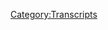 {{DEFAULTSORT:
    #_TRANSCRIPT_0640:January 22, 2022
}}{{Transcript
    | title         = [[640: January 22, 2022]]
    | caption       = [https://knowledgefight.libsyn.com/640-january-22-2022 Listen to this episode on Libsyn]
    | episodeNumber = [[640: January 22, 2022|640]]
    | length        = 01:20:15
}}

{{MessageBox
    | header     = Warning: Bot Generated Content
    | text       = This transcript was automatically generated by transcription software and likely contains many mistakes and misattributions. Please check the audio for definitive quotes, attribution, and context.
    | image      = N3yvass4myg91.webp
    | imagewidth = 50px
    | id         = warning
}}

{{TranscriptBlock
    | name      = Unknown Speaker
    | timestamp = 00:00:00.000
    | text      = N-N-N-N-N-N-Knowledge Fight
}}

{{TranscriptBlock
    | name      = Unknown Speaker
    | timestamp = 00:00:12.880
    | text      = Dan and Jordan, I am sweating
}}

{{TranscriptBlock
    | name      = Unknown Speaker
    | timestamp = 00:00:17.920
    | text      = knowledgefight.com, it's time to pray
}}

{{TranscriptBlock
    | name      = Unknown Speaker
    | timestamp = 00:00:21.039
    | text      = I have great respect for knowledgefight
}}

{{TranscriptBlock
    | name      = Unknown Speaker
    | timestamp = 00:00:23.839
    | text      = knowledgefight
}}

{{TranscriptBlock
    | name      = Unknown Speaker
    | timestamp = 00:00:24.960
    | text      = I'm sick of them posing as if they're the good guys
}}

{{TranscriptBlock
    | name      = Unknown Speaker
    | timestamp = 00:00:27.280
    | text      = saying we are the bad guys
}}

{{TranscriptBlock
    | name      = Unknown Speaker
    | timestamp = 00:00:28.800
    | text      = knowledgefight
}}

{{TranscriptBlock
    | name      = Unknown Speaker
    | timestamp = 00:00:29.920
    | text      = Dan and Jordan, knowledgefight
}}

{{TranscriptBlock
    | name      = Unknown Speaker
    | timestamp = 00:00:32.000
    | text      = N-N-N-N-Knowledge Fight
}}

{{TranscriptBlock
    | name      = Unknown Speaker
    | timestamp = 00:00:34.399
    | text      = I need, I need money
}}

{{TranscriptBlock
    | name      = Unknown Speaker
    | timestamp = 00:00:36.240
    | text      = N-N-N-N-Knowledge Fight
}}

{{TranscriptBlock
    | name      = Unknown Speaker
    | timestamp = 00:00:39.200
    | text      = Andy and Kansas, Andy and, Andy and
}}

{{TranscriptBlock
    | name      = Unknown Speaker
    | timestamp = 00:00:42.079
    | text      = Stop it, Andy and, Andy and Kansas
}}

{{TranscriptBlock
    | name      = Unknown Speaker
    | timestamp = 00:00:44.399
    | text      = N-N-N-N-Knowledge Fight
}}

{{TranscriptBlock
    | name      = Unknown Speaker
    | timestamp = 00:00:46.000
    | text      = It's time to pray
}}

{{TranscriptBlock
    | name      = Unknown Speaker
    | timestamp = 00:00:46.960
    | text      = Andy and Kansas, you're on the air, thanks for holding us
}}

{{TranscriptBlock
    | name      = Unknown Speaker
    | timestamp = 00:00:49.200
    | text      = Hello Alex, I'm a first time caller, I'm a huge fan
}}

{{TranscriptBlock
    | name      = Unknown Speaker
    | timestamp = 00:00:51.600
    | text      = I love your room
}}

{{TranscriptBlock
    | name      = Unknown Speaker
    | timestamp = 00:00:52.799
    | text      = knowledgefight
}}

{{TranscriptBlock
    | name      = Unknown Speaker
    | timestamp = 00:00:53.600
    | text      = N-N-N-N-Knowledgefight.com
}}

{{TranscriptBlock
    | name      = Unknown Speaker
    | timestamp = 00:00:56.719
    | text      = I love you
}}

{{TranscriptBlock
    | name      = Unknown Speaker
    | timestamp = 00:00:59.039
    | text      = Hey everybody, welcome back to Knowledgefight, I'm Dan
}}

{{TranscriptBlock
    | name      = Unknown Speaker
    | timestamp = 00:01:01.119
    | text      = I'm Jordan
}}

{{TranscriptBlock
    | name      = Unknown Speaker
    | timestamp = 00:01:01.600
    | text      = We're a couple dudes, like to sit around, worship at the altar of Selene
}}

{{TranscriptBlock
    | name      = Unknown Speaker
    | timestamp = 00:01:04.239
    | text      = and talk a little bit about the goings on in the life of Austin, Texas's own Alex Jones
}}

{{TranscriptBlock
    | name      = Unknown Speaker
    | timestamp = 00:01:09.280
    | text      = Oh indeed we are Dan, that was, that was a flourish, that was a delight
}}

{{TranscriptBlock
    | name      = Unknown Speaker
    | timestamp = 00:01:15.040
    | text      = In that case Dan though, I do have a question for you
}}

{{TranscriptBlock
    | name      = Unknown Speaker
    | timestamp = 00:01:17.840
    | text      = What is your bright spot sir?
}}

{{TranscriptBlock
    | name      = Unknown Speaker
    | timestamp = 00:01:19.359
    | text      = My bright spot today is that I was browsing around on the band.video website
}}

{{TranscriptBlock
    | name      = Unknown Speaker
    | timestamp = 00:01:25.680
    | text      = Sure
}}

{{TranscriptBlock
    | name      = Unknown Speaker
    | timestamp = 00:01:26.239
    | text      = Peeking around, poking, trying to find something to cover
}}

{{TranscriptBlock
    | name      = Unknown Speaker
    | timestamp = 00:01:29.359
    | text      = And we're not covering this, but this was a bright spot
}}

{{TranscriptBlock
    | name      = Unknown Speaker
    | timestamp = 00:01:32.480
    | text      = And that was that Laura Loomer was on the War Room
}}

{{TranscriptBlock
    | name      = Unknown Speaker
    | timestamp = 00:01:36.879
    | text      = She had apparently some sort of Project Veritas style video or whatever
}}

{{TranscriptBlock
    | name      = Unknown Speaker
    | timestamp = 00:01:41.519
    | text      = But Owen did not put Laura Loomer in the title of the video
}}

{{TranscriptBlock
    | name      = Unknown Speaker
    | timestamp = 00:01:47.359
    | text      = He had to refer to as a female journalist shows video of Democrats bragging about election fraud
}}

{{TranscriptBlock
    | name      = Unknown Speaker
    | timestamp = 00:01:54.239
    | text      = Female journalist
}}

{{TranscriptBlock
    | name      = Unknown Speaker
    | timestamp = 00:01:55.359
    | text      = Yeah, it's gotten to the point where even like Info Wars is at that very strange point
}}

{{TranscriptBlock
    | name      = Unknown Speaker
    | timestamp = 00:02:00.640
    | text      = where they're like, all right, you could come on Owen's show
}}

{{TranscriptBlock
    | name      = Unknown Speaker
    | timestamp = 00:02:03.120
    | text      = But you're not going in the metadata
}}

{{TranscriptBlock
    | name      = Unknown Speaker
    | timestamp = 00:02:04.640
    | text      = How is it possible that everyone is so toxic that even Info Wars thinks you're too toxic
}}

{{TranscriptBlock
    | name      = Unknown Speaker
    | timestamp = 00:02:11.039
    | text      = That's amazing
}}

{{TranscriptBlock
    | name      = Unknown Speaker
    | timestamp = 00:02:11.919
    | text      = Yeah
}}

{{TranscriptBlock
    | name      = Unknown Speaker
    | timestamp = 00:02:12.479
    | text      = That's poisonous
}}

{{TranscriptBlock
    | name      = Unknown Speaker
    | timestamp = 00:02:14.000
    | text      = If I understand that video correctly too that I skimmed over
}}

{{TranscriptBlock
    | name      = Unknown Speaker
    | timestamp = 00:02:17.840
    | text      = I think she's running for office again
}}

{{TranscriptBlock
    | name      = Unknown Speaker
    | timestamp = 00:02:20.879
    | text      = Yeah baby
}}

{{TranscriptBlock
    | name      = Unknown Speaker
    | timestamp = 00:02:21.840
    | text      = It's gonna be fun
}}

{{TranscriptBlock
    | name      = Unknown Speaker
    | timestamp = 00:02:22.800
    | text      = Fifth time's the charm
}}

{{TranscriptBlock
    | name      = Unknown Speaker
    | timestamp = 00:02:23.919
    | text      = Like I told you though, the midterm season heating up
}}

{{TranscriptBlock
    | name      = Unknown Speaker
    | timestamp = 00:02:26.479
    | text      = It is
}}

{{TranscriptBlock
    | name      = Unknown Speaker
    | timestamp = 00:02:26.800
    | text      = Like there's gonna be some of these weirdos are gonna come back out of the woodwork
}}

{{TranscriptBlock
    | name      = Unknown Speaker
    | timestamp = 00:02:31.759
    | text      = Oh, can't wait
}}

{{TranscriptBlock
    | name      = Unknown Speaker
    | timestamp = 00:02:33.039
    | text      = Anyway, what about you?
}}

{{TranscriptBlock
    | name      = Unknown Speaker
    | timestamp = 00:02:35.439
    | text      = You know, as much as I enjoy turning this into a space to harangue with tennis
}}

{{TranscriptBlock
    | name      = Unknown Speaker
    | timestamp = 00:02:43.120
    | text      = I'm going to do so
}}

{{TranscriptBlock
    | name      = Unknown Speaker
    | timestamp = 00:02:44.479
    | text      = It's fine
}}

{{TranscriptBlock
    | name      = Unknown Speaker
    | timestamp = 00:02:45.280
    | text      = I've learned to zone out
}}

{{TranscriptBlock
    | name      = Unknown Speaker
    | timestamp = 00:02:46.800
    | text      = Yeah, fair enough
}}

{{TranscriptBlock
    | name      = Unknown Speaker
    | timestamp = 00:02:47.599
    | text      = I'm not even here
}}

{{TranscriptBlock
    | name      = Unknown Speaker
    | timestamp = 00:02:48.879
    | text      = That's fine, that's fine
}}

{{TranscriptBlock
    | name      = Unknown Speaker
    | timestamp = 00:02:50.080
    | text      = I'm just gonna let you know that I'm very excited, my bright spot today
}}

{{TranscriptBlock
    | name      = Unknown Speaker
    | timestamp = 00:02:54.639
    | text      = Is that Gael Monfils is into the quarterfinals
}}

{{TranscriptBlock
    | name      = Unknown Speaker
    | timestamp = 00:02:57.439
    | text      = He's into the second week of the Australian Open
}}

{{TranscriptBlock
    | name      = Unknown Speaker
    | timestamp = 00:02:59.759
    | text      = And this is exciting because Gael Monfils is one of the most incredible tennis players
}}

{{TranscriptBlock
    | name      = Unknown Speaker
    | timestamp = 00:03:06.879
    | text      = I mean, he's just amazing
}}

{{TranscriptBlock
    | name      = Unknown Speaker
    | timestamp = 00:03:07.840
    | text      = He's a magic man
}}

{{TranscriptBlock
    | name      = Unknown Speaker
    | timestamp = 00:03:09.039
    | text      = Thrilled
}}

{{TranscriptBlock
    | name      = Unknown Speaker
    | timestamp = 00:03:09.280
    | text      = He can jump
}}

{{TranscriptBlock
    | name      = Unknown Speaker
    | timestamp = 00:03:09.919
    | text      = Thrilled to hear it
}}

{{TranscriptBlock
    | name      = Unknown Speaker
    | timestamp = 00:03:10.719
    | text      = There's even one time where he dove and then tripped
}}

{{TranscriptBlock
    | name      = Unknown Speaker
    | timestamp = 00:03:13.599
    | text      = And then hit the winner with his left hand
}}

{{TranscriptBlock
    | name      = Unknown Speaker
    | timestamp = 00:03:15.520
    | text      = He switched the tennis racket to the other side
}}

{{TranscriptBlock
    | name      = Unknown Speaker
    | timestamp = 00:03:17.599
    | text      = Dear Lord
}}

{{TranscriptBlock
    | name      = Unknown Speaker
    | timestamp = 00:03:18.319
    | text      = But he's never won a major because he had the misfortune of being born
}}

{{TranscriptBlock
    | name      = Unknown Speaker
    | timestamp = 00:03:22.800
    | text      = during the time of the three greatest tennis players who have ever lived
}}

{{TranscriptBlock
    | name      = Unknown Speaker
    | timestamp = 00:03:26.560
    | text      = Agassi, Sampras, third guy
}}

{{TranscriptBlock
    | name      = Unknown Speaker
    | timestamp = 00:03:29.840
    | text      = The end
}}

{{TranscriptBlock
    | name      = Unknown Speaker
    | timestamp = 00:03:31.840
    | text      = But
}}

{{TranscriptBlock
    | name      = Unknown Speaker
    | timestamp = 00:03:32.479
    | text      = McEnroe
}}

{{TranscriptBlock
    | name      = Unknown Speaker
    | timestamp = 00:03:33.039
    | text      = But this is his maybe best chance near the end of his career to win a major finally
}}

{{TranscriptBlock
    | name      = Unknown Speaker
    | timestamp = 00:03:38.879
    | text      = Because Djokovic wouldn't get a vaccine
}}

{{TranscriptBlock
    | name      = Unknown Speaker
    | timestamp = 00:03:41.599
    | text      = Yeah, because Djokovic is gone, Federer is gone, Zverev was just knocked out
}}

{{TranscriptBlock
    | name      = Unknown Speaker
    | timestamp = 00:03:46.879
    | text      = Where's Rafa?
}}

{{TranscriptBlock
    | name      = Unknown Speaker
    | timestamp = 00:03:48.159
    | text      = Rafa is still coming hard
}}

{{TranscriptBlock
    | name      = Unknown Speaker
    | timestamp = 00:03:49.680
    | text      = Okay
}}

{{TranscriptBlock
    | name      = Unknown Speaker
    | timestamp = 00:03:50.159
    | text      = But I mean,
}}

{{TranscriptBlock
    | name      = Unknown Speaker
    | timestamp = 00:04:02.879
    | text      = 50 years
}}

{{TranscriptBlock
    | name      = Unknown Speaker
    | timestamp = 00:04:04.080
    | text      = And it has been
}}

{{TranscriptBlock
    | name      = Unknown Speaker
    | timestamp = 00:04:05.280
    | text      = He's one of those guys who has always had the talent to do it
}}

{{TranscriptBlock
    | name      = Unknown Speaker
    | timestamp = 00:04:08.400
    | text      = Right
}}

{{TranscriptBlock
    | name      = Unknown Speaker
    | timestamp = 00:04:08.719
    | text      = You know, if he weren't born in an era without the three greatest tennis players of all time
}}

{{TranscriptBlock
    | name      = Unknown Speaker
    | timestamp = 00:04:12.960
    | text      = Sure
}}

{{TranscriptBlock
    | name      = Unknown Speaker
    | timestamp = 00:04:13.439
    | text      = Uh, he would have had two or three majors
}}

{{TranscriptBlock
    | name      = Unknown Speaker
    | timestamp = 00:04:15.120
    | text      = Well, I mean, it's the same thing with a lot of people who played basketball in the time of Jordan
}}

{{TranscriptBlock
    | name      = Unknown Speaker
    | timestamp = 00:04:18.399
    | text      = Totally
}}

{{TranscriptBlock
    | name      = Unknown Speaker
    | timestamp = 00:04:18.879
    | text      = You know, like, you're all fucked
}}

{{TranscriptBlock
    | name      = Unknown Speaker
    | timestamp = 00:04:20.560
    | text      = Yeah, it's a bummer
}}

{{TranscriptBlock
    | name      = Unknown Speaker
    | timestamp = 00:04:22.079
    | text      = You were great, but fuck off
}}

{{TranscriptBlock
    | name      = Unknown Speaker
    | timestamp = 00:04:23.680
    | text      = Yeah, you would have had championships in other times
}}

{{TranscriptBlock
    | name      = Unknown Speaker
    | timestamp = 00:04:26.720
    | text      = Yeah, totally
}}

{{TranscriptBlock
    | name      = Unknown Speaker
    | timestamp = 00:04:27.920
    | text      = Unfortunately
}}

{{TranscriptBlock
    | name      = Unknown Speaker
    | timestamp = 00:04:28.959
    | text      = Right
}}

{{TranscriptBlock
    | name      = Unknown Speaker
    | timestamp = 00:04:29.519
    | text      = Well, I mean, when you figure, like, between Federer, Nadal, and Djokovic, there are 20 majors
}}

{{TranscriptBlock
    | name      = Unknown Speaker
    | timestamp = 00:04:36.079
    | text      = 60 total majors
}}

{{TranscriptBlock
    | name      = Unknown Speaker
    | timestamp = 00:04:37.920
    | text      = That's 15 years worth of majors that are just knocked off the face of the planet
}}

{{TranscriptBlock
    | name      = Unknown Speaker
    | timestamp = 00:04:42.959
    | text      = That's nuts
}}

{{TranscriptBlock
    | name      = Unknown Speaker
    | timestamp = 00:04:43.519
    | text      = Yeah, that's crazy when you stop to think about it
}}

{{TranscriptBlock
    | name      = Unknown Speaker
    | timestamp = 00:04:45.600
    | text      = We gotta, we gotta, uh, rid this monopolistic tennis
}}

{{TranscriptBlock
    | name      = Unknown Speaker
    | timestamp = 00:04:49.120
    | text      = I mean, it's time for them to go
}}

{{TranscriptBlock
    | name      = Unknown Speaker
    | timestamp = 00:04:52.079
    | text      = Anyways, I'm excited, I hope he takes it
}}

{{TranscriptBlock
    | name      = Unknown Speaker
    | timestamp = 00:04:54.240
    | text      = It's, it's something I'm rooting for
}}

{{TranscriptBlock
    | name      = Unknown Speaker
    | timestamp = 00:04:55.759
    | text      = Hurrah
}}

{{TranscriptBlock
    | name      = Unknown Speaker
    | timestamp = 00:04:56.240
    | text      = Yeah
}}

{{TranscriptBlock
    | name      = Unknown Speaker
    | timestamp = 00:04:56.800
    | text      = So, Jordan, today we have an episode to go over, but it's a little off the beaten trail
}}

{{TranscriptBlock
    | name      = Unknown Speaker
    | timestamp = 00:05:02.160
    | text      = Not necessarily as off the trail as Project Camelot
}}

{{TranscriptBlock
    | name      = Unknown Speaker
    | timestamp = 00:05:05.279
    | text      = Sure
}}

{{TranscriptBlock
    | name      = Unknown Speaker
    | timestamp = 00:05:05.600
    | text      = Although I did watch an episode where Kerry interviewed a psychic in preparation for this
}}

{{TranscriptBlock
    | name      = Unknown Speaker
    | timestamp = 00:05:10.959
    | text      = But I just, it wasn't good enough
}}

{{TranscriptBlock
    | name      = Unknown Speaker
    | timestamp = 00:05:12.879
    | text      = It wasn't good enough?
}}

{{TranscriptBlock
    | name      = Unknown Speaker
    | timestamp = 00:05:14.160
    | text      = It wasn't weird enough, it was just like
}}

{{TranscriptBlock
    | name      = Unknown Speaker
    | timestamp = 00:05:16.160
    | text      = The psychic was just saying that everyone's dead and been replaced by clones
}}

{{TranscriptBlock
    | name      = Unknown Speaker
    | timestamp = 00:05:19.839
    | text      = Well, that's fine
}}

{{TranscriptBlock
    | name      = Unknown Speaker
    | timestamp = 00:05:21.040
    | text      = Yeah, apparently Oprah was killed in 2008, it has been a clone ever since
}}

{{TranscriptBlock
    | name      = Unknown Speaker
    | timestamp = 00:05:24.800
    | text      = It hasn't affected us
}}

{{TranscriptBlock
    | name      = Unknown Speaker
    | timestamp = 00:05:25.839
    | text      = Sometimes there are multiple clones of people running around
}}

{{TranscriptBlock
    | name      = Unknown Speaker
    | timestamp = 00:05:28.319
    | text      = That doesn't bother me
}}

{{TranscriptBlock
    | name      = Unknown Speaker
    | timestamp = 00:05:29.360
    | text      = Yeah, I was just like, okay, this isn't psychic as much as it is just QAnon shit
}}

{{TranscriptBlock
    | name      = Unknown Speaker
    | timestamp = 00:05:33.199
    | text      = Yeah, yeah, yeah
}}

{{TranscriptBlock
    | name      = Unknown Speaker
    | timestamp = 00:05:34.560
    | text      = And so, what we got going on is that, at the end of last week,
}}

{{TranscriptBlock
    | name      = Unknown Speaker
    | timestamp = 00:05:38.480
    | text      = Alex had a bit of a family court day on Thursday
}}

{{TranscriptBlock
    | name      = Unknown Speaker
    | timestamp = 00:05:43.680
    | text      = And then Friday you'd expect you would come into the show with a head of steam
}}

{{TranscriptBlock
    | name      = Unknown Speaker
    | timestamp = 00:05:47.439
    | text      = I was pretty excited for the possibility of that
}}

{{TranscriptBlock
    | name      = Unknown Speaker
    | timestamp = 00:05:50.000
    | text      = Doesn't come in on Friday
}}

{{TranscriptBlock
    | name      = Unknown Speaker
    | timestamp = 00:05:51.279
    | text      = Of course
}}

{{TranscriptBlock
    | name      = Unknown Speaker
    | timestamp = 00:05:51.680
    | text      = Oh, and Troyer comes in and does his show
}}

{{TranscriptBlock
    | name      = Unknown Speaker
    | timestamp = 00:05:55.199
    | text      = Naturally
}}

{{TranscriptBlock
    | name      = Unknown Speaker
    | timestamp = 00:05:55.839
    | text      = So, I was like, well, we have no current stuff
}}

{{TranscriptBlock
    | name      = Unknown Speaker
    | timestamp = 00:05:59.920
    | text      = And then on Saturday, Alex dropped a little gem right into our little plates
}}

{{TranscriptBlock
    | name      = Unknown Speaker
    | timestamp = 00:06:04.560
    | text      = Okay
}}

{{TranscriptBlock
    | name      = Unknown Speaker
    | timestamp = 00:06:04.879
    | text      = Okay, and that is an emergency Saturday broadcast
}}

{{TranscriptBlock
    | name      = Unknown Speaker
    | timestamp = 00:06:08.800
    | text      = Sure, it's an emergency
}}

{{TranscriptBlock
    | name      = Unknown Speaker
    | timestamp = 00:06:10.480
    | text      = Right, and so we'll take a look at that and see why there was an emergency,
}}

{{TranscriptBlock
    | name      = Unknown Speaker
    | timestamp = 00:06:14.720
    | text      = why he needed to record this
}}

{{TranscriptBlock
    | name      = Unknown Speaker
    | timestamp = 00:06:17.199
    | text      = But before we do, let's take a little moment to say hello to some new wonks
}}

{{TranscriptBlock
    | name      = Unknown Speaker
    | timestamp = 00:06:20.879
    | text      = That's a great idea
}}

{{TranscriptBlock
    | name      = Unknown Speaker
    | timestamp = 00:06:22.000
    | text      = So first, Ziggy Stardad, thank you so much, you are now a policy wonk
}}

{{TranscriptBlock
    | name      = Unknown Speaker
    | timestamp = 00:06:25.759
    | text      = I'm a policy wonk
}}

{{TranscriptBlock
    | name      = Unknown Speaker
    | timestamp = 00:06:26.639
    | text      = Thank you very much
}}

{{TranscriptBlock
    | name      = Unknown Speaker
    | timestamp = 00:06:27.360
    | text      = Thank you, next, Sarah W, thank you so much, you are now a policy wonk
}}

{{TranscriptBlock
    | name      = Unknown Speaker
    | timestamp = 00:06:30.720
    | text      = I'm a policy wonk
}}

{{TranscriptBlock
    | name      = Unknown Speaker
    | timestamp = 00:06:31.759
    | text      = Thank you, Sarah
}}

{{TranscriptBlock
    | name      = Unknown Speaker
    | timestamp = 00:06:33.040
    | text      = Thank you, next, your uncle Matt and Sleepy Margaret, thank you so much, you are now a policy wonk
}}

{{TranscriptBlock
    | name      = Unknown Speaker
    | timestamp = 00:06:37.839
    | text      = I'm a policy wonk
}}

{{TranscriptBlock
    | name      = Unknown Speaker
    | timestamp = 00:06:38.879
    | text      = Thank you very much, your uncle Matt and Sleepy Margaret
}}

{{TranscriptBlock
    | name      = Unknown Speaker
    | timestamp = 00:06:41.120
    | text      = Next, Carrie and Marshall, thank you so much, you are now a policy wonk
}}

{{TranscriptBlock
    | name      = Unknown Speaker
    | timestamp = 00:06:45.040
    | text      = I'm a policy wonk
}}

{{TranscriptBlock
    | name      = Unknown Speaker
    | timestamp = 00:06:46.000
    | text      = Thank you very much
}}

{{TranscriptBlock
    | name      = Unknown Speaker
    | timestamp = 00:06:47.279
    | text      = Thank you
}}

{{TranscriptBlock
    | name      = Unknown Speaker
    | timestamp = 00:06:48.079
    | text      = Next, Samantha P from Algonquin, Illinois, thank you so much, you are now a policy wonk
}}

{{TranscriptBlock
    | name      = Unknown Speaker
    | timestamp = 00:06:52.879
    | text      = I'm a policy wonk
}}

{{TranscriptBlock
    | name      = Unknown Speaker
    | timestamp = 00:06:53.839
    | text      = Thanks, Samantha
}}

{{TranscriptBlock
    | name      = Unknown Speaker
    | timestamp = 00:06:54.879
    | text      = And this one, this one I feel bad about
}}

{{TranscriptBlock
    | name      = Unknown Speaker
    | timestamp = 00:06:56.800
    | text      = Uh-oh
}}

{{TranscriptBlock
    | name      = Unknown Speaker
    | timestamp = 00:06:57.199
    | text      = We may or may not have given this shout out at the time, but it was quite a while ago
}}

{{TranscriptBlock
    | name      = Unknown Speaker
    | timestamp = 00:07:01.360
    | text      = Okay
}}

{{TranscriptBlock
    | name      = Unknown Speaker
    | timestamp = 00:07:01.759
    | text      = And it turns out that maybe if we didn't, we should have been more punctual about this because
}}

{{TranscriptBlock
    | name      = Unknown Speaker
    | timestamp = 00:07:08.399
    | text      = Happy birthday, Nikki
}}

{{TranscriptBlock
    | name      = Unknown Speaker
    | timestamp = 00:07:09.759
    | text      = I'm a policy wonk
}}

{{TranscriptBlock
    | name      = Unknown Speaker
    | timestamp = 00:07:10.800
    | text      = You're not a policy wonk
}}

{{TranscriptBlock
    | name      = Unknown Speaker
    | timestamp = 00:07:12.480
    | text      = Happy birthday
}}

{{TranscriptBlock
    | name      = Unknown Speaker
    | timestamp = 00:07:13.439
    | text      = In honor of us possibly being late, here you go
}}

{{TranscriptBlock
    | name      = Unknown Speaker
    | timestamp = 00:07:16.399
    | text      = Okay
}}

{{TranscriptBlock
    | name      = Unknown Speaker
    | timestamp = 00:07:16.959
    | text      = Being born is a condition that leads to death
}}

{{TranscriptBlock
    | name      = Unknown Speaker
    | timestamp = 00:07:21.439
    | text      = You can say that life is a disease that ends in death
}}

{{TranscriptBlock
    | name      = Unknown Speaker
    | timestamp = 00:07:24.480
    | text      = That's heavy
}}

{{TranscriptBlock
    | name      = Unknown Speaker
    | timestamp = 00:07:26.240
    | text      = So, Jordan, today
}}

{{TranscriptBlock
    | name      = Unknown Speaker
    | timestamp = 00:07:27.519
    | text      = Yes, Dan
}}

{{TranscriptBlock
    | name      = Unknown Speaker
    | timestamp = 00:07:28.079
    | text      = January 22nd, Saturday's date
}}

{{TranscriptBlock
    | name      = Unknown Speaker
    | timestamp = 00:07:32.399
    | text      = Date
}}

{{TranscriptBlock
    | name      = Unknown Speaker
    | timestamp = 00:07:34.800
    | text      = Look, I have got a, I've been struggling this weekend with like, I slept on my neck wrong
}}

{{TranscriptBlock
    | name      = Unknown Speaker
    | timestamp = 00:07:40.160
    | text      = Right
}}

{{TranscriptBlock
    | name      = Unknown Speaker
    | timestamp = 00:07:40.399
    | text      = It's been throwing everything off, like it's hard to sleep
}}

{{TranscriptBlock
    | name      = Unknown Speaker
    | timestamp = 00:07:43.839
    | text      = Yep
}}

{{TranscriptBlock
    | name      = Unknown Speaker
    | timestamp = 00:07:44.160
    | text      = It hurts to stand up
}}

{{TranscriptBlock
    | name      = Unknown Speaker
    | timestamp = 00:07:45.680
    | text      = It's the worst
}}

{{TranscriptBlock
    | name      = Unknown Speaker
    | timestamp = 00:07:46.720
    | text      = Not to be standing, but to, the act of standing up
}}

{{TranscriptBlock
    | name      = Unknown Speaker
    | timestamp = 00:07:49.439
    | text      = Yeah, yeah, yeah
}}

{{TranscriptBlock
    | name      = Unknown Speaker
    | timestamp = 00:07:50.399
    | text      = It's just, it's miserable, so if I'm a little wee wee
}}

{{TranscriptBlock
    | name      = Unknown Speaker
    | timestamp = 00:07:53.279
    | text      = Oh no, I've got football injuries to my back that have bothered me for 15 years
}}

{{TranscriptBlock
    | name      = Unknown Speaker
    | timestamp = 00:07:59.519
    | text      = So yeah, I'm with you
}}

{{TranscriptBlock
    | name      = Unknown Speaker
    | timestamp = 00:08:00.560
    | text      = I wish this had bothered me for 15 years, I'm gonna be used to it
}}

{{TranscriptBlock
    | name      = Unknown Speaker
    | timestamp = 00:08:03.680
    | text      = I wish, I wish I had ongoing chronic pain
}}

{{TranscriptBlock
    | name      = Unknown Speaker
    | timestamp = 00:08:08.720
    | text      = No, no, I'm not sincere, I apologize if I've offended anybody with chronic pain
}}

{{TranscriptBlock
    | name      = Unknown Speaker
    | timestamp = 00:08:14.000
    | text      = So we start off here, Alex has some big news
}}

{{TranscriptBlock
    | name      = Unknown Speaker
    | timestamp = 00:08:19.120
    | text      = It's not real though
}}

{{TranscriptBlock
    | name      = Unknown Speaker
    | timestamp = 00:08:20.079
    | text      = Oh
}}

{{TranscriptBlock
    | name      = Unknown Speaker
    | timestamp = 00:08:20.720
    | text      = It's Saturday, January 22nd, 2022
}}

{{TranscriptBlock
    | name      = Unknown Speaker
    | timestamp = 00:08:25.199
    | text      = And we have got an incredible news alert for you today
}}

{{TranscriptBlock
    | name      = Unknown Speaker
    | timestamp = 00:08:30.959
    | text      = Three huge stories
}}

{{TranscriptBlock
    | name      = Unknown Speaker
    | timestamp = 00:08:35.600
    | text      = First off, it's now official
}}

{{TranscriptBlock
    | name      = Unknown Speaker
    | timestamp = 00:08:38.559
    | text      = All over the world
}}

{{TranscriptBlock
    | name      = Unknown Speaker
    | timestamp = 00:08:40.720
    | text      = Whether you are in Europe or Canada or the United States or the UK
}}

{{TranscriptBlock
    | name      = Unknown Speaker
    | timestamp = 00:08:45.039
    | text      = All four of the places in the world
}}

{{TranscriptBlock
    | name      = Unknown Speaker
    | timestamp = 00:08:46.720
    | text      = Are announcing an end to the mask and the checkpoints and the vaccine passport systems
}}

{{TranscriptBlock
    | name      = Unknown Speaker
    | timestamp = 00:08:54.399
    | text      = On your phones and moves for forced inoculation
}}

{{TranscriptBlock
    | name      = Unknown Speaker
    | timestamp = 00:08:59.600
    | text      = Just a week ago they were saying they have to start forced inoculations
}}

{{TranscriptBlock
    | name      = Unknown Speaker
    | timestamp = 00:09:03.679
    | text      = In Europe door to door on February 1st
}}

{{TranscriptBlock
    | name      = Unknown Speaker
    | timestamp = 00:09:07.200
    | text      = But suddenly all these different government institutions
}}

{{TranscriptBlock
    | name      = Unknown Speaker
    | timestamp = 00:09:11.919
    | text      = All the different medical systems
}}

{{TranscriptBlock
    | name      = Unknown Speaker
    | timestamp = 00:09:13.919
    | text      = The CDC here in the United States, the National Health Service in the UK
}}

{{TranscriptBlock
    | name      = Unknown Speaker
    | timestamp = 00:09:19.039
    | text      = They all came out simultaneously from Ireland to the United States
}}

{{TranscriptBlock
    | name      = Unknown Speaker
    | timestamp = 00:09:24.879
    | text      = And said, you know what, we're just ending all of the restrictions
}}

{{TranscriptBlock
    | name      = Unknown Speaker
    | timestamp = 00:09:29.200
    | text      = That is an amazing way for Alex to start this show
}}

{{TranscriptBlock
    | name      = Unknown Speaker
    | timestamp = 00:09:31.840
    | text      = And that would be a massive news alert
}}

{{TranscriptBlock
    | name      = Unknown Speaker
    | timestamp = 00:09:34.159
    | text      = Huge news
}}

{{TranscriptBlock
    | name      = Unknown Speaker
    | timestamp = 00:09:35.200
    | text      = And if you pay attention to the way he operates with his narratives
}}

{{TranscriptBlock
    | name      = Unknown Speaker
    | timestamp = 00:09:38.720
    | text      = This I think is a huge indication that he's looking for an off-ramp from the COVID hysteria
}}

{{TranscriptBlock
    | name      = Unknown Speaker
    | timestamp = 00:09:43.600
    | text      = And all those associated storylines that have dominated the show for the last two years
}}

{{TranscriptBlock
    | name      = Unknown Speaker
    | timestamp = 00:09:47.679
    | text      = I'm going to attempt to lay out the picture of what I mean by this
}}

{{TranscriptBlock
    | name      = Unknown Speaker
    | timestamp = 00:09:50.480
    | text      = And I'm going to start by addressing the reality and falsity of the news that Alex is covering
}}

{{TranscriptBlock
    | name      = Unknown Speaker
    | timestamp = 00:09:55.200
    | text      = Mostly this has to do with Boris Johnson announcing that England had reached a peak
}}

{{TranscriptBlock
    | name      = Unknown Speaker
    | timestamp = 00:09:59.440
    | text      = In terms of Omicron
}}

{{TranscriptBlock
    | name      = Unknown Speaker
    | timestamp = 00:10:00.639
    | text      = And that COVID-related restrictions were going to be eased this coming Monday
}}

{{TranscriptBlock
    | name      = Unknown Speaker
    | timestamp = 00:10:04.799
    | text      = Granted, according to CBS, quote, the restrictions being lifted on Monday in England
}}

{{TranscriptBlock
    | name      = Unknown Speaker
    | timestamp = 00:10:08.879
    | text      = Were some of the least stringent imposed across Europe to counter the Omicron wave
}}

{{TranscriptBlock
    | name      = Unknown Speaker
    | timestamp = 00:10:13.039
    | text      = But even so, this is one of the countries that Alex thinks is the most important in the world
}}

{{TranscriptBlock
    | name      = Unknown Speaker
    | timestamp = 00:10:16.559
    | text      = So this is a major shift
}}

{{TranscriptBlock
    | name      = Unknown Speaker
    | timestamp = 00:10:17.919
    | text      = Right
}}

{{TranscriptBlock
    | name      = Unknown Speaker
    | timestamp = 00:10:18.320
    | text      = And worth discussing
}}

{{TranscriptBlock
    | name      = Unknown Speaker
    | timestamp = 00:10:19.679
    | text      = Right
}}

{{TranscriptBlock
    | name      = Unknown Speaker
    | timestamp = 00:10:20.000
    | text      = Boris Johnson says, please stop paying attention to that whole party thing that I had
}}

{{TranscriptBlock
    | name      = Unknown Speaker
    | timestamp = 00:10:23.679
    | text      = That everybody is just not stopping paying attention to
}}

{{TranscriptBlock
    | name      = Unknown Speaker
    | timestamp = 00:10:26.559
    | text      = We're going to get to that
}}

{{TranscriptBlock
    | name      = Unknown Speaker
    | timestamp = 00:10:27.279
    | text      = Yeah
}}

{{TranscriptBlock
    | name      = Unknown Speaker
    | timestamp = 00:10:27.759
    | text      = So Alex is reporting this as the NHS giving this advice
}}

{{TranscriptBlock
    | name      = Unknown Speaker
    | timestamp = 00:10:31.360
    | text      = And there's a lot of messiness surrounding that
}}

{{TranscriptBlock
    | name      = Unknown Speaker
    | timestamp = 00:10:34.000
    | text      = Matthew Taylor, the CEO of the NHS Confederation
}}

{{TranscriptBlock
    | name      = Unknown Speaker
    | timestamp = 00:10:37.120
    | text      = The organization that represents the healthcare entities that provide services for the NHS
}}

{{TranscriptBlock
    | name      = Unknown Speaker
    | timestamp = 00:10:41.279
    | text      = Said, quote, the NHS is under significant pressure
}}

{{TranscriptBlock
    | name      = Unknown Speaker
    | timestamp = 00:10:44.480
    | text      = Even with restrictions and many people going further to protect themselves and others
}}

{{TranscriptBlock
    | name      = Unknown Speaker
    | timestamp = 00:10:48.000
    | text      = The number in hospital with COVID is high
}}

{{TranscriptBlock
    | name      = Unknown Speaker
    | timestamp = 00:10:50.320
    | text      = And the numbers are only going down very slowly
}}

{{TranscriptBlock
    | name      = Unknown Speaker
    | timestamp = 00:10:53.279
    | text      = High numbers of COVID patients and staff off sick has the inevitable effect
}}

{{TranscriptBlock
    | name      = Unknown Speaker
    | timestamp = 00:10:57.440
    | text      = On the work the health service can do
}}

{{TranscriptBlock
    | name      = Unknown Speaker
    | timestamp = 00:11:00.559
    | text      = Including the urgent task of making inroads into the treatment backlog
}}

{{TranscriptBlock
    | name      = Unknown Speaker
    | timestamp = 00:11:04.240
    | text      = And getting back to key performance targets
}}

{{TranscriptBlock
    | name      = Unknown Speaker
    | timestamp = 00:11:07.519
    | text      = In addition, Taylor encouraged people to continue wearing masks, getting tested regularly
}}

{{TranscriptBlock
    | name      = Unknown Speaker
    | timestamp = 00:11:11.279
    | text      = And taking sensible precautions
}}

{{TranscriptBlock
    | name      = Unknown Speaker
    | timestamp = 00:11:13.279
    | text      = In addition, the British Medical Association was quoted by The Guardian
}}

{{TranscriptBlock
    | name      = Unknown Speaker
    | timestamp = 00:11:16.720
    | text      = As saying this decision was, quote, not guided by the data
}}

{{TranscriptBlock
    | name      = Unknown Speaker
    | timestamp = 00:11:20.559
    | text      = Also, Susan Hopkins, the Chief Medical Advisor to the UK Health Security Agency, quote
}}

{{TranscriptBlock
    | name      = Unknown Speaker
    | timestamp = 00:11:25.519
    | text      = Urged the public to take our personal behavior seriously
}}

{{TranscriptBlock
    | name      = Unknown Speaker
    | timestamp = 00:11:28.320
    | text      = And use face coverings when in crowded places among strangers
}}

{{TranscriptBlock
    | name      = Unknown Speaker
    | timestamp = 00:11:32.480
    | text      = There are many, many cautious voices in the UK medical community
}}

{{TranscriptBlock
    | name      = Unknown Speaker
    | timestamp = 00:11:36.159
    | text      = And there are also many commentators who, like yourself, are pretty convinced
}}

{{TranscriptBlock
    | name      = Unknown Speaker
    | timestamp = 00:11:40.000
    | text      = That Boris Johnson's move is a calculated political one
}}

{{TranscriptBlock
    | name      = Unknown Speaker
    | timestamp = 00:11:42.960
    | text      = Which is designed to save his position while putting the public at risk
}}

{{TranscriptBlock
    | name      = Unknown Speaker
    | timestamp = 00:11:46.000
    | text      = No, no, no, no
}}

{{TranscriptBlock
    | name      = Unknown Speaker
    | timestamp = 00:11:47.279
    | text      = Okay, so you're just telling me that for the past week
}}

{{TranscriptBlock
    | name      = Unknown Speaker
    | timestamp = 00:11:49.919
    | text      = People within his own party have been calling for him to resign
}}

{{TranscriptBlock
    | name      = Unknown Speaker
    | timestamp = 00:11:53.039
    | text      = And then suddenly and conveniently he does the thing that other people might want
}}

{{TranscriptBlock
    | name      = Unknown Speaker
    | timestamp = 00:11:57.440
    | text      = That could cause a lot of controversy taking eyes away from that story
}}

{{TranscriptBlock
    | name      = Unknown Speaker
    | timestamp = 00:12:02.240
    | text      = Yeah, the Conservative parties in the UK wanted these restrictions lifted
}}

{{TranscriptBlock
    | name      = Unknown Speaker
    | timestamp = 00:12:09.279
    | text      = And he's giving that concession because they have been calling for him to resign
}}

{{TranscriptBlock
    | name      = Unknown Speaker
    | timestamp = 00:12:13.440
    | text      = Either you can resign or you can lift these things
}}

{{TranscriptBlock
    | name      = Unknown Speaker
    | timestamp = 00:12:15.600
    | text      = And guess what?
}}

{{TranscriptBlock
    | name      = Unknown Speaker
    | timestamp = 00:12:17.039
    | text      = Shit was looking really bad for him
}}

{{TranscriptBlock
    | name      = Unknown Speaker
    | timestamp = 00:12:19.200
    | text      = Like the Conservative MP Christian Wakeford had defected to labor
}}

{{TranscriptBlock
    | name      = Unknown Speaker
    | timestamp = 00:12:23.279
    | text      = And David Davis, a former Brexit guy, essentially equated Johnson to Neville Chamberlain
}}

{{TranscriptBlock
    | name      = Unknown Speaker
    | timestamp = 00:12:29.919
    | text      = Ooh
}}

{{TranscriptBlock
    | name      = Unknown Speaker
    | timestamp = 00:12:30.159
    | text      = It's not good
}}

{{TranscriptBlock
    | name      = Unknown Speaker
    | timestamp = 00:12:33.440
    | text      = Wait, appeasing the virus or the Conservatives?
}}

{{TranscriptBlock
    | name      = Unknown Speaker
    | timestamp = 00:12:36.559
    | text      = I'll take your pick
}}

{{TranscriptBlock
    | name      = Unknown Speaker
    | timestamp = 00:12:37.360
    | text      = Okay, fair enough
}}

{{TranscriptBlock
    | name      = Unknown Speaker
    | timestamp = 00:12:38.080
    | text      = The Daily Telegraph reported that quote,
}}

{{TranscriptBlock
    | name      = Unknown Speaker
    | timestamp = 00:12:40.000
    | text      = 11 lawmakers submitted letters of no confidence in Johnson
}}

{{TranscriptBlock
    | name      = Unknown Speaker
    | timestamp = 00:12:44.320
    | text      = 54 letters are required to trigger a leadership challenge
}}

{{TranscriptBlock
    | name      = Unknown Speaker
    | timestamp = 00:12:47.120
    | text      = But there might have been more that were submitted that weren't made public
}}

{{TranscriptBlock
    | name      = Unknown Speaker
    | timestamp = 00:12:49.759
    | text      = Like he was in the soup, as Woodhouse might say
}}

{{TranscriptBlock
    | name      = Unknown Speaker
    | timestamp = 00:12:53.840
    | text      = Listen, there's nothing quite like the thick of it
}}

{{TranscriptBlock
    | name      = Unknown Speaker
    | timestamp = 00:12:56.399
    | text      = To really make you appreciate the British political system
}}

{{TranscriptBlock
    | name      = Unknown Speaker
    | timestamp = 00:12:59.519
    | text      = It's beautiful
}}

{{TranscriptBlock
    | name      = Unknown Speaker
    | timestamp = 00:13:00.399
    | text      = The reason that the move of lifting COVID restrictions
}}

{{TranscriptBlock
    | name      = Unknown Speaker
    | timestamp = 00:13:03.120
    | text      = Is kind of the move that Johnson needed to make to win his party back
}}

{{TranscriptBlock
    | name      = Unknown Speaker
    | timestamp = 00:13:05.840
    | text      = Was because, like you said, he was in trouble because he had BYOB parties
}}

{{TranscriptBlock
    | name      = Unknown Speaker
    | timestamp = 00:13:11.840
    | text      = At 10 Downing and at his own house
}}

{{TranscriptBlock
    | name      = Unknown Speaker
    | timestamp = 00:13:13.840
    | text      = You know, you just look at these people and they were like,
}}

{{TranscriptBlock
    | name      = Unknown Speaker
    | timestamp = 00:13:17.519
    | text      = You know, I think the French aristocracy were right on
}}

{{TranscriptBlock
    | name      = Unknown Speaker
    | timestamp = 00:13:20.159
    | text      = And I don't think anything negative ever happened to them
}}

{{TranscriptBlock
    | name      = Unknown Speaker
    | timestamp = 00:13:22.320
    | text      = So let's just do the same shit
}}

{{TranscriptBlock
    | name      = Unknown Speaker
    | timestamp = 00:13:23.919
    | text      = As an op-ed in The Guardian points out,
}}

{{TranscriptBlock
    | name      = Unknown Speaker
    | timestamp = 00:13:26.000
    | text      = It's fairly safe to say that this is a decision that's based on politics, not science
}}

{{TranscriptBlock
    | name      = Unknown Speaker
    | timestamp = 00:13:29.919
    | text      = Because Scotland, Wales, and Northern Ireland are all keeping many of the restrictions in place
}}

{{TranscriptBlock
    | name      = Unknown Speaker
    | timestamp = 00:13:34.559
    | text      = Like requiring masks in public transit and in retail settings
}}

{{TranscriptBlock
    | name      = Unknown Speaker
    | timestamp = 00:13:38.639
    | text      = A similar dynamic is in effect in Ireland
}}

{{TranscriptBlock
    | name      = Unknown Speaker
    | timestamp = 00:13:40.879
    | text      = Where many settings are no longer requiring masks
}}

{{TranscriptBlock
    | name      = Unknown Speaker
    | timestamp = 00:13:43.200
    | text      = But a mandate will still exist on public transit and in retail settings
}}

{{TranscriptBlock
    | name      = Unknown Speaker
    | timestamp = 00:13:47.039
    | text      = They're going to ease their restrictions in the hospitality sector
}}

{{TranscriptBlock
    | name      = Unknown Speaker
    | timestamp = 00:13:49.759
    | text      = And pubs are going to be allowed to be open past 9pm again
}}

{{TranscriptBlock
    | name      = Unknown Speaker
    | timestamp = 00:13:52.960
    | text      = So there are some moves that they're making
}}

{{TranscriptBlock
    | name      = Unknown Speaker
    | timestamp = 00:13:55.039
    | text      = But also some restrictions that are staying in place
}}

{{TranscriptBlock
    | name      = Unknown Speaker
    | timestamp = 00:13:57.679
    | text      = Right
}}

{{TranscriptBlock
    | name      = Unknown Speaker
    | timestamp = 00:13:58.879
    | text      = Here in the United States, the Supreme Court ruled that Biden's vaccine or test mandate for businesses wasn't going to stand
}}

{{TranscriptBlock
    | name      = Unknown Speaker
    | timestamp = 00:14:04.559
    | text      = But that it was still appropriate in healthcare settings
}}

{{TranscriptBlock
    | name      = Unknown Speaker
    | timestamp = 00:14:07.200
    | text      = In terms of what restrictions exist, the CDC doesn't really set any of that
}}

{{TranscriptBlock
    | name      = Unknown Speaker
    | timestamp = 00:14:11.360
    | text      = They give recommendations and then the actual decisions are mostly a state-by-state thing
}}

{{TranscriptBlock
    | name      = Unknown Speaker
    | timestamp = 00:14:15.919
    | text      = And various states are taking wildly different approaches
}}

{{TranscriptBlock
    | name      = Unknown Speaker
    | timestamp = 00:14:18.480
    | text      = So I have no idea how to even address Alex's claim
}}

{{TranscriptBlock
    | name      = Unknown Speaker
    | timestamp = 00:14:21.200
    | text      = So the United States dropped a blanket
}}

{{TranscriptBlock
    | name      = Unknown Speaker
    | timestamp = 00:14:22.960
    | text      = I mean, in unison is the craziest two words I've heard anyone say about any politics, period
}}

{{TranscriptBlock
    | name      = Unknown Speaker
    | timestamp = 00:14:29.919
    | text      = Yeah
}}

{{TranscriptBlock
    | name      = Unknown Speaker
    | timestamp = 00:14:30.559
    | text      = So as of January 20th, the CDC's website still recommends everyone over two years old should wear masks
}}

{{TranscriptBlock
    | name      = Unknown Speaker
    | timestamp = 00:14:36.080
    | text      = That people should get vaccinated and maintain distance when possible
}}

{{TranscriptBlock
    | name      = Unknown Speaker
    | timestamp = 00:14:40.480
    | text      = The same state-by-state dynamic is also true in Canada
}}

{{TranscriptBlock
    | name      = Unknown Speaker
    | timestamp = 00:14:44.399
    | text      = They have national rules
}}

{{TranscriptBlock
    | name      = Unknown Speaker
    | timestamp = 00:14:45.679
    | text      = For example, non-citizens who aren't vaccinated are only able to enter the country under certain circumstances
}}

{{TranscriptBlock
    | name      = Unknown Speaker
    | timestamp = 00:14:50.879
    | text      = That's a national restriction
}}

{{TranscriptBlock
    | name      = Unknown Speaker
    | timestamp = 00:14:52.639
    | text      = Yeah
}}

{{TranscriptBlock
    | name      = Unknown Speaker
    | timestamp = 00:14:53.120
    | text      = As for the various provinces, a lot of them are actually extending COVID precautionary rules
}}

{{TranscriptBlock
    | name      = Unknown Speaker
    | timestamp = 00:14:58.559
    | text      = For instance, on January 17th, British Columbia's Health Ministry announced that they would extend the COVID order
}}

{{TranscriptBlock
    | name      = Unknown Speaker
    | timestamp = 00:15:03.679
    | text      = Quote, that will keep gyms and fitness centres closed and limit gatherings at events and restaurants
}}

{{TranscriptBlock
    | name      = Unknown Speaker
    | timestamp = 00:15:09.919
    | text      = Masks are still required in almost all public settings
}}

{{TranscriptBlock
    | name      = Unknown Speaker
    | timestamp = 00:15:12.960
    | text      = Meanwhile, Ontario is easing restrictions gradually
}}

{{TranscriptBlock
    | name      = Unknown Speaker
    | timestamp = 00:15:15.840
    | text      = With businesses like restaurants and theatres being able to open at 50% capacity beginning January 31st
}}

{{TranscriptBlock
    | name      = Unknown Speaker
    | timestamp = 00:15:21.679
    | text      = Then gradually heading back to normal over a matter of months
}}

{{TranscriptBlock
    | name      = Unknown Speaker
    | timestamp = 00:15:24.879
    | text      = At the same time, Quebec has decided to not lift any restrictions
}}

{{TranscriptBlock
    | name      = Unknown Speaker
    | timestamp = 00:15:28.799
    | text      = The point here is that different places make different decisions
}}

{{TranscriptBlock
    | name      = Unknown Speaker
    | timestamp = 00:15:31.360
    | text      = Yeah
}}

{{TranscriptBlock
    | name      = Unknown Speaker
    | timestamp = 00:15:31.919
    | text      = Yeah
}}

{{TranscriptBlock
    | name      = Unknown Speaker
    | timestamp = 00:15:32.720
    | text      = Alex has singled in on the news from England and decided to characterise the entire world
}}

{{TranscriptBlock
    | name      = Unknown Speaker
    | timestamp = 00:15:36.559
    | text      = Based on the probably very foolish and self-preservation based decision made by Boris Johnson
}}

{{TranscriptBlock
    | name      = Unknown Speaker
    | timestamp = 00:15:42.399
    | text      = There's a good chance that will play to his audience so he's safe there but it's dumb
}}

{{TranscriptBlock
    | name      = Unknown Speaker
    | timestamp = 00:15:47.279
    | text      = Yeah
}}

{{TranscriptBlock
    | name      = Unknown Speaker
    | timestamp = 00:15:47.679
    | text      = Putting aside the real world for a second, it's critical to understand the move that Alex is making with his narrative
}}

{{TranscriptBlock
    | name      = Unknown Speaker
    | timestamp = 00:15:52.799
    | text      = And how he's able to pull it off
}}

{{TranscriptBlock
    | name      = Unknown Speaker
    | timestamp = 00:15:54.960
    | text      = Alex has built up the image of completely draconian COVID tyranny
}}

{{TranscriptBlock
    | name      = Unknown Speaker
    | timestamp = 00:15:59.039
    | text      = Not only as something that's coming but something that's already here
}}

{{TranscriptBlock
    | name      = Unknown Speaker
    | timestamp = 00:16:02.240
    | text      = The checkpoints, the door-to-door forced vaccinations, it's all happening
}}

{{TranscriptBlock
    | name      = Unknown Speaker
    | timestamp = 00:16:06.399
    | text      = This was very sensationalised as a version of the world
}}

{{TranscriptBlock
    | name      = Unknown Speaker
    | timestamp = 00:16:09.360
    | text      = And engaging with reality this way serves two important functions for Alex
}}

{{TranscriptBlock
    | name      = Unknown Speaker
    | timestamp = 00:16:13.759
    | text      = First, it keeps his audience in a state of almost hypnotic and impotent fear where the only solution available is to support Alex so he can save you
}}

{{TranscriptBlock
    | name      = Unknown Speaker
    | timestamp = 00:16:21.919
    | text      = Secondly, he knows that none of these things were ever gonna actually happen
}}

{{TranscriptBlock
    | name      = Unknown Speaker
    | timestamp = 00:16:25.919
    | text      = There weren't gonna be door-to-door forced vaccinations
}}

{{TranscriptBlock
    | name      = Unknown Speaker
    | timestamp = 00:16:28.720
    | text      = So it really serves as a perfect horror scenario that he'll eventually get to take credit for stopping
}}

{{TranscriptBlock
    | name      = Unknown Speaker
    | timestamp = 00:16:34.159
    | text      = Are you saying that he didn't really believe there would be Daleks with guns going from door-to-door?
}}

{{TranscriptBlock
    | name      = Unknown Speaker
    | timestamp = 00:16:39.039
    | text      = He might have believed that one
}}

{{TranscriptBlock
    | name      = Unknown Speaker
    | timestamp = 00:16:40.080
    | text      = Okay well that one sounds great though
}}

{{TranscriptBlock
    | name      = Unknown Speaker
    | timestamp = 00:16:42.000
    | text      = I'm still in support of that one
}}

{{TranscriptBlock
    | name      = Unknown Speaker
    | timestamp = 00:16:44.159
    | text      = Sure
}}

{{TranscriptBlock
    | name      = Unknown Speaker
    | timestamp = 00:16:44.799
    | text      = You get the first hints of this from this claim at the end of the clip
}}

{{TranscriptBlock
    | name      = Unknown Speaker
    | timestamp = 00:16:48.960
    | text      = Where Alex is saying that all of these countries mysteriously simultaneously made these announcements
}}

{{TranscriptBlock
    | name      = Unknown Speaker
    | timestamp = 00:16:53.759
    | text      = Which is obviously meant to imply that they were acting in concert in reaction to something
}}

{{TranscriptBlock
    | name      = Unknown Speaker
    | timestamp = 00:16:58.159
    | text      = Which is going to be claimed to be the mass awakening that Alex has helped happen, of course
}}

{{TranscriptBlock
    | name      = Unknown Speaker
    | timestamp = 00:17:02.080
    | text      = But if you look at the actual state of things and the actions of the various countries that he's referencing
}}

{{TranscriptBlock
    | name      = Unknown Speaker
    | timestamp = 00:17:06.640
    | text      = What he's saying isn't real at all
}}

{{TranscriptBlock
    | name      = Unknown Speaker
    | timestamp = 00:17:08.640
    | text      = It dangles by the thread of Boris Johnson's decision who until very recently Alex has been calling a globalist traitor
}}

{{TranscriptBlock
    | name      = Unknown Speaker
    | timestamp = 00:17:14.720
    | text      = Who pretended to be a patriot in order to get elected then turned on the people
}}

{{TranscriptBlock
    | name      = Unknown Speaker
    | timestamp = 00:17:18.160
    | text      = Yeah
}}

{{TranscriptBlock
    | name      = Unknown Speaker
    | timestamp = 00:17:18.880
    | text      = So you can see the extreme over sensationalized rhetoric about like
}}

{{TranscriptBlock
    | name      = Unknown Speaker
    | timestamp = 00:17:25.200
    | text      = Door-to-door forced vaccinations armed Daleks, we forgot
}}

{{TranscriptBlock
    | name      = Unknown Speaker
    | timestamp = 00:17:27.920
    | text      = Right
}}

{{TranscriptBlock
    | name      = Unknown Speaker
    | timestamp = 00:17:28.559
    | text      = It's so easy to forget about that
}}

{{TranscriptBlock
    | name      = Unknown Speaker
    | timestamp = 00:17:30.400
    | text      = It's so easy and yet impossible
}}

{{TranscriptBlock
    | name      = Unknown Speaker
    | timestamp = 00:17:33.440
    | text      = I'll remember it on my deathbed
}}

{{TranscriptBlock
    | name      = Unknown Speaker
    | timestamp = 00:17:35.200
    | text      = So you have those really extreme things
}}

{{TranscriptBlock
    | name      = Unknown Speaker
    | timestamp = 00:17:36.720
    | text      = Two weeks from now
}}

{{TranscriptBlock
    | name      = Unknown Speaker
    | timestamp = 00:17:38.640
    | text      = You have those really extreme things that are never going to happen
}}

{{TranscriptBlock
    | name      = Unknown Speaker
    | timestamp = 00:17:41.039
    | text      = And because they're never going to happen whenever Alex decides to take a dip out of the narrative
}}

{{TranscriptBlock
    | name      = Unknown Speaker
    | timestamp = 00:17:46.960
    | text      = You can claim he has stopped it by way of his mass awakening
}}

{{TranscriptBlock
    | name      = Unknown Speaker
    | timestamp = 00:17:50.400
    | text      = I mean he is the savior
}}

{{TranscriptBlock
    | name      = Unknown Speaker
    | timestamp = 00:17:52.160
    | text      = Yeah
}}

{{TranscriptBlock
    | name      = Unknown Speaker
    | timestamp = 00:17:53.119
    | text      = I mean he's seeing hell
}}

{{TranscriptBlock
    | name      = Unknown Speaker
    | timestamp = 00:17:54.079
    | text      = Yeah
}}

{{TranscriptBlock
    | name      = Unknown Speaker
    | timestamp = 00:17:54.640
    | text      = So um
}}

{{TranscriptBlock
    | name      = Unknown Speaker
    | timestamp = 00:17:55.599
    | text      = He's just trying to get out of this fucking meat bag
}}

{{TranscriptBlock
    | name      = Unknown Speaker
    | timestamp = 00:17:59.519
    | text      = He's gotta do a reset war
}}

{{TranscriptBlock
    | name      = Unknown Speaker
    | timestamp = 00:18:00.799
    | text      = He's gotta do a reset war
}}

{{TranscriptBlock
    | name      = Unknown Speaker
    | timestamp = 00:18:01.839
    | text      = Uh so when I say that this is what he's going to uh present as
}}

{{TranscriptBlock
    | name      = Unknown Speaker
    | timestamp = 00:18:07.119
    | text      = What is the the the reason that all these countries
}}

{{TranscriptBlock
    | name      = Unknown Speaker
    | timestamp = 00:18:09.759
    | text      = True for his victory
}}

{{TranscriptBlock
    | name      = Unknown Speaker
    | timestamp = 00:18:10.720
    | text      = Uh that's uh spelled out in this next clip
}}

{{TranscriptBlock
    | name      = Unknown Speaker
    | timestamp = 00:18:13.839
    | text      = So why are they ending this now?
}}

{{TranscriptBlock
    | name      = Unknown Speaker
    | timestamp = 00:18:16.319
    | text      = Is it because the deaths are way down in 2022 and 2021?
}}

{{TranscriptBlock
    | name      = Unknown Speaker
    | timestamp = 00:18:22.079
    | text      = No they're actually way up from the first big year of the pandemic before we had the vaccine
}}

{{TranscriptBlock
    | name      = Unknown Speaker
    | timestamp = 00:18:27.200
    | text      = Uh is it because the bureaucrats just want to give us our freedoms back?
}}

{{TranscriptBlock
    | name      = Unknown Speaker
    | timestamp = 00:18:33.279
    | text      = No that's not it either
}}

{{TranscriptBlock
    | name      = Unknown Speaker
    | timestamp = 00:18:34.960
    | text      = It's because they know all over the world such firm powerful opposition has formed
}}

{{TranscriptBlock
    | name      = Unknown Speaker
    | timestamp = 00:18:42.480
    | text      = At the governmental corporate and private individual level
}}

{{TranscriptBlock
    | name      = Unknown Speaker
    | timestamp = 00:18:45.839
    | text      = That there was a massive tide of resistance that they wouldn't be able to stop
}}

{{TranscriptBlock
    | name      = Unknown Speaker
    | timestamp = 00:18:51.359
    | text      = A huge tide of peaceful resistance
}}

{{TranscriptBlock
    | name      = Unknown Speaker
    | timestamp = 00:18:53.920
    | text      = The majority of conservative Tories and of Liberal Labour Party members in the UK last week
}}

{{TranscriptBlock
    | name      = Unknown Speaker
    | timestamp = 00:19:02.000
    | text      = Came to Boris Johnson and said we can out vote you with a super majority
}}

{{TranscriptBlock
    | name      = Unknown Speaker
    | timestamp = 00:19:08.559
    | text      = And he had to back down
}}

{{TranscriptBlock
    | name      = Unknown Speaker
    | timestamp = 00:19:11.440
    | text      = And the same thing is now happening in Canada
}}

{{TranscriptBlock
    | name      = Unknown Speaker
    | timestamp = 00:19:14.640
    | text      = The same thing is now happening here in the United States
}}

{{TranscriptBlock
    | name      = Unknown Speaker
    | timestamp = 00:19:17.680
    | text      = I think this is a strange move for Alex honestly
}}

{{TranscriptBlock
    | name      = Unknown Speaker
    | timestamp = 00:19:20.640
    | text      = I don't know how he's gonna explain it when there are still COVID restrictions down the road
}}

{{TranscriptBlock
    | name      = Unknown Speaker
    | timestamp = 00:19:24.799
    | text      = Like if all these governments figures are so scared of the powerful awakening he's helped inspire
}}

{{TranscriptBlock
    | name      = Unknown Speaker
    | timestamp = 00:19:29.359
    | text      = It seems like it would be impossible for him to explain them
}}

{{TranscriptBlock
    | name      = Unknown Speaker
    | timestamp = 00:19:31.839
    | text      = Reimposing COVID measures in the future should that be necessary
}}

{{TranscriptBlock
    | name      = Unknown Speaker
    | timestamp = 00:19:35.519
    | text      = That seems to me like an indication of a desire on Alex's part though
}}

{{TranscriptBlock
    | name      = Unknown Speaker
    | timestamp = 00:19:39.039
    | text      = To change the status quo of his coverage but I don't know if it's gonna play
}}

{{TranscriptBlock
    | name      = Unknown Speaker
    | timestamp = 00:19:42.960
    | text      = Like it does seem like there's a there's a there's something that is underwriting this
}}

{{TranscriptBlock
    | name      = Unknown Speaker
    | timestamp = 00:19:47.680
    | text      = Yeah I mean
}}

{{TranscriptBlock
    | name      = Unknown Speaker
    | timestamp = 00:19:48.960
    | text      = Because the reason that I feel that way is that he's written this fun fantasy version
}}

{{TranscriptBlock
    | name      = Unknown Speaker
    | timestamp = 00:19:53.519
    | text      = Of what's happened with Boris Johnson and I guess that does help with explaining the
}}

{{TranscriptBlock
    | name      = Unknown Speaker
    | timestamp = 00:19:58.319
    | text      = Like he's a traitor part because the government was they blackmailed him
}}

{{TranscriptBlock
    | name      = Unknown Speaker
    | timestamp = 00:20:01.519
    | text      = Sure essentially yes
}}

{{TranscriptBlock
    | name      = Unknown Speaker
    | timestamp = 00:20:03.440
    | text      = Which there's actually spiritual truth to that
}}

{{TranscriptBlock
    | name      = Unknown Speaker
    | timestamp = 00:20:05.359
    | text      = No there really is
}}

{{TranscriptBlock
    | name      = Unknown Speaker
    | timestamp = 00:20:06.319
    | text      = It's just that Alex's version of it is nonsensical
}}

{{TranscriptBlock
    | name      = Unknown Speaker
    | timestamp = 00:20:08.640
    | text      = I mean it's it's not blackmail it's white male
}}

{{TranscriptBlock
    | name      = Unknown Speaker
    | timestamp = 00:20:11.039
    | text      = It's very public everybody is be is watching him be blackmailed it's very weird
}}

{{TranscriptBlock
    | name      = Unknown Speaker
    | timestamp = 00:20:15.839
    | text      = Yeah yeah yeah but I I feel like there's other ways that Alex would report stuff if he wasn't
}}

{{TranscriptBlock
    | name      = Unknown Speaker
    | timestamp = 00:20:22.960
    | text      = Looking for like I want to stop talking about this shit for a while
}}

{{TranscriptBlock
    | name      = Unknown Speaker
    | timestamp = 00:20:26.720
    | text      = Yeah if if I mean the the thing about it is that it feels like he's trying to take that early path
}}

{{TranscriptBlock
    | name      = Unknown Speaker
    | timestamp = 00:20:35.440
    | text      = Because right now what what we're seeing to me is a complete abdication of responsibility from
}}

{{TranscriptBlock
    | name      = Unknown Speaker
    | timestamp = 00:20:45.920
    | text      = All the people who could be taking it right
}}

{{TranscriptBlock
    | name      = Unknown Speaker
    | timestamp = 00:20:48.240
    | text      = So at this point they're all saying that we are simply giving up to the mathematics of
}}

{{TranscriptBlock
    | name      = Unknown Speaker
    | timestamp = 00:20:53.839
    | text      = Human behavior rather than any kind of intervention to to change the results
}}

{{TranscriptBlock
    | name      = Unknown Speaker
    | timestamp = 00:20:58.640
    | text      = So Alex is maybe right of just saying like if they're going to say that everything's fucking
}}

{{TranscriptBlock
    | name      = Unknown Speaker
    | timestamp = 00:21:03.519
    | text      = Fine then I might as well too you know
}}

{{TranscriptBlock
    | name      = Unknown Speaker
    | timestamp = 00:21:07.839
    | text      = And we've won
}}

{{TranscriptBlock
    | name      = Unknown Speaker
    | timestamp = 00:21:08.799
    | text      = And we've won because they're they're capitulating in the sense that they're trying to gaslight the
}}

{{TranscriptBlock
    | name      = Unknown Speaker
    | timestamp = 00:21:13.279
    | text      = Rest of us in the same way that Alex has always wanted them to
}}

{{TranscriptBlock
    | name      = Unknown Speaker
    | timestamp = 00:21:16.079
    | text      = I I guess I guess so but I still think that even if there are like massive
}}

{{TranscriptBlock
    | name      = Unknown Speaker
    | timestamp = 00:21:22.319
    | text      = Irresponsibilities going on in terms of many state governments in terms of their response and
}}

{{TranscriptBlock
    | name      = Unknown Speaker
    | timestamp = 00:21:28.559
    | text      = And taking care of the the public there isn't nothing being done
}}

{{TranscriptBlock
    | name      = Unknown Speaker
    | timestamp = 00:21:32.559
    | text      = True
}}

{{TranscriptBlock
    | name      = Unknown Speaker
    | timestamp = 00:21:32.960
    | text      = You know there are still some impositions
}}

{{TranscriptBlock
    | name      = Unknown Speaker
    | timestamp = 00:21:35.920
    | text      = True
}}

{{TranscriptBlock
    | name      = Unknown Speaker
    | timestamp = 00:21:36.400
    | text      = True
}}

{{TranscriptBlock
    | name      = Unknown Speaker
    | timestamp = 00:21:36.799
    | text      = For public health
}}

{{TranscriptBlock
    | name      = Unknown Speaker
    | timestamp = 00:21:38.960
    | text      = I don't know it's it is weird
}}

{{TranscriptBlock
    | name      = Unknown Speaker
    | timestamp = 00:21:41.279
    | text      = Yeah it's just I mean I I
}}

{{TranscriptBlock
    | name      = Unknown Speaker
    | timestamp = 00:21:45.039
    | text      = It feels like to some extent maybe just Alex wants a win
}}

{{TranscriptBlock
    | name      = Unknown Speaker
    | timestamp = 00:21:48.240
    | text      = Occam's razor might dictate that he
}}

{{TranscriptBlock
    | name      = Unknown Speaker
    | timestamp = 00:21:50.799
    | text      = Much like we are pretty sick of him talking about fucking COVID bullshit
}}

{{TranscriptBlock
    | name      = Unknown Speaker
    | timestamp = 00:21:55.599
    | text      = I can't imagine how tired he is
}}

{{TranscriptBlock
    | name      = Unknown Speaker
    | timestamp = 00:21:57.039
    | text      = I'm we're exhausted of it and he spends more time talking about it than we do
}}

{{TranscriptBlock
    | name      = Unknown Speaker
    | timestamp = 00:22:01.839
    | text      = It's circular it's pointless
}}

{{TranscriptBlock
    | name      = Unknown Speaker
    | timestamp = 00:22:04.000
    | text      = It's boring
}}

{{TranscriptBlock
    | name      = Unknown Speaker
    | timestamp = 00:22:04.960
    | text      = And like even he he has to know at this point because he's been doing it for years
}}

{{TranscriptBlock
    | name      = Unknown Speaker
    | timestamp = 00:22:08.799
    | text      = Right
}}

{{TranscriptBlock
    | name      = Unknown Speaker
    | timestamp = 00:22:09.200
    | text      = That like okay I found this one Steve Kirsch blog article
}}

{{TranscriptBlock
    | name      = Unknown Speaker
    | timestamp = 00:22:14.000
    | text      = Yeah
}}

{{TranscriptBlock
    | name      = Unknown Speaker
    | timestamp = 00:22:14.240
    | text      = This is gonna distract people for a couple days and then everyone's gonna get bored of it
}}

{{TranscriptBlock
    | name      = Unknown Speaker
    | timestamp = 00:22:18.240
    | text      = Yeah
}}

{{TranscriptBlock
    | name      = Unknown Speaker
    | timestamp = 00:22:18.559
    | text      = I'm gonna need to he has to constantly be on that treadmill
}}

{{TranscriptBlock
    | name      = Unknown Speaker
    | timestamp = 00:22:22.079
    | text      = Right
}}

{{TranscriptBlock
    | name      = Unknown Speaker
    | timestamp = 00:22:22.319
    | text      = Like it it it would have to be exhausting
}}

{{TranscriptBlock
    | name      = Unknown Speaker
    | timestamp = 00:22:25.039
    | text      = And we've got upcoming Oath Keepers and Stuart Rhodes shit all of this is going on
}}

{{TranscriptBlock
    | name      = Unknown Speaker
    | timestamp = 00:22:29.759
    | text      = Upcoming his own trial
}}

{{TranscriptBlock
    | name      = Unknown Speaker
    | timestamp = 00:22:31.119
    | text      = I'll be shocked why not declare a win
}}

{{TranscriptBlock
    | name      = Unknown Speaker
    | timestamp = 00:22:34.400
    | text      = Yep
}}

{{TranscriptBlock
    | name      = Unknown Speaker
    | timestamp = 00:22:35.039
    | text      = COVID is no longer
}}

{{TranscriptBlock
    | name      = Unknown Speaker
    | timestamp = 00:22:36.559
    | text      = Just like Johnson being like hey all of these people are pressuring me so I might as well
}}

{{TranscriptBlock
    | name      = Unknown Speaker
    | timestamp = 00:22:40.960
    | text      = Just lift all these restrictions Alex is like I've got a lot of shit going on right now
}}

{{TranscriptBlock
    | name      = Unknown Speaker
    | timestamp = 00:22:44.799
    | text      = I might as well just say I won
}}

{{TranscriptBlock
    | name      = Unknown Speaker
    | timestamp = 00:22:47.039
    | text      = I mean I'm not saying it's a bad idea
}}

{{TranscriptBlock
    | name      = Unknown Speaker
    | timestamp = 00:22:49.279
    | text      = There's an interesting parallel there
}}

{{TranscriptBlock
    | name      = Unknown Speaker
    | timestamp = 00:22:51.920
    | text      = So I think Alex's like take on it is more just like the public has woken up
}}

{{TranscriptBlock
    | name      = Unknown Speaker
    | timestamp = 00:22:56.640
    | text      = They're not buying the official narrative
}}

{{TranscriptBlock
    | name      = Unknown Speaker
    | timestamp = 00:22:58.960
    | text      = The public's not buying in to your official narrative
}}

{{TranscriptBlock
    | name      = Unknown Speaker
    | timestamp = 00:23:03.039
    | text      = And we have the medical services both private and corporate
}}

{{TranscriptBlock
    | name      = Unknown Speaker
    | timestamp = 00:23:06.799
    | text      = Around the world leading the way exposing that these so-called vaccines aren't vaccines
}}

{{TranscriptBlock
    | name      = Unknown Speaker
    | timestamp = 00:23:12.240
    | text      = They're gene therapies that actually erase your immune system
}}

{{TranscriptBlock
    | name      = Unknown Speaker
    | timestamp = 00:23:16.480
    | text      = And the vast majority of people dead and dying in hospitals have been vaccinated
}}

{{TranscriptBlock
    | name      = Unknown Speaker
    | timestamp = 00:23:22.079
    | text      = And that's why they're panicking
}}

{{TranscriptBlock
    | name      = Unknown Speaker
    | timestamp = 00:23:23.519
    | text      = Because they can put out fake headlines of you're 20 times more likely to be hospitalized
}}

{{TranscriptBlock
    | name      = Unknown Speaker
    | timestamp = 00:23:27.599
    | text      = If you haven't had the shot it's not true
}}

{{TranscriptBlock
    | name      = Unknown Speaker
    | timestamp = 00:23:29.680
    | text      = They can put out fake headlines that 99% of hospitalized are unvaccinated
}}

{{TranscriptBlock
    | name      = Unknown Speaker
    | timestamp = 00:23:34.400
    | text      = Remember Fauci a year ago?
}}

{{TranscriptBlock
    | name      = Unknown Speaker
    | timestamp = 00:23:36.720
    | text      = All of it is a giant lie
}}

{{TranscriptBlock
    | name      = Unknown Speaker
    | timestamp = 00:23:39.359
    | text      = The private and corporate medical services aren't exposing the stuff Alex is claiming
}}

{{TranscriptBlock
    | name      = Unknown Speaker
    | timestamp = 00:23:43.440
    | text      = That's just his cherry-picked cadre of lunatics,
}}

{{TranscriptBlock
    | name      = Unknown Speaker
    | timestamp = 00:23:45.920
    | text      = longtime anti-vex, conspiracy theorists, and that asshole Steve Kirsch
}}

{{TranscriptBlock
    | name      = Unknown Speaker
    | timestamp = 00:23:49.759
    | text      = I wanted to take a look at Alex's claim that these stats were lies though
}}

{{TranscriptBlock
    | name      = Unknown Speaker
    | timestamp = 00:23:53.119
    | text      = And they are a bit off depending on what data set you look at
}}

{{TranscriptBlock
    | name      = Unknown Speaker
    | timestamp = 00:23:56.960
    | text      = Like whatever Alex is saying
}}

{{TranscriptBlock
    | name      = Unknown Speaker
    | timestamp = 00:24:00.240
    | text      = According to the most recent release from the CDC
}}

{{TranscriptBlock
    | name      = Unknown Speaker
    | timestamp = 00:24:02.480
    | text      = You're 15 times more likely to die of COVID if you're unvaccinated than if you are
}}

{{TranscriptBlock
    | name      = Unknown Speaker
    | timestamp = 00:24:07.359
    | text      = As of December it was a rate of about 9.2 deaths per 100,000 unvaccinated people
}}

{{TranscriptBlock
    | name      = Unknown Speaker
    | timestamp = 00:24:12.799
    | text      = Compared to 0.47 per 100,000 vaccinated persons
}}

{{TranscriptBlock
    | name      = Unknown Speaker
    | timestamp = 00:24:17.200
    | text      = Numbers from November reflected a 68 times increased risk of death from COVID
}}

{{TranscriptBlock
    | name      = Unknown Speaker
    | timestamp = 00:24:21.920
    | text      = For unvaccinated persons compared to those who had gotten the booster
}}

{{TranscriptBlock
    | name      = Unknown Speaker
    | timestamp = 00:24:25.039
    | text      = Jesus So I don't know
}}

{{TranscriptBlock
    | name      = Unknown Speaker
    | timestamp = 00:24:27.440
    | text      = 20? Maybe it's in the ballpark
}}

{{TranscriptBlock
    | name      = Unknown Speaker
    | timestamp = 00:24:29.440
    | text      = Yeah Even Alex's freedom-loving Texas state
}}

{{TranscriptBlock
    | name      = Unknown Speaker
    | timestamp = 00:24:32.559
    | text      = government released data this past week that showed that quote
}}

{{TranscriptBlock
    | name      = Unknown Speaker
    | timestamp = 00:24:35.519
    | text      = Unvaccinated Texans are 16 times more likely to die from COVID-related illnesses
}}

{{TranscriptBlock
    | name      = Unknown Speaker
    | timestamp = 00:24:40.480
    | text      = than fully vaccinated Texans
}}

{{TranscriptBlock
    | name      = Unknown Speaker
    | timestamp = 00:24:42.240
    | text      = And that's Texas
}}

{{TranscriptBlock
    | name      = Unknown Speaker
    | timestamp = 00:24:44.240
    | text      = This week the CDC released a finding that unvaccinated people over 65
}}

{{TranscriptBlock
    | name      = Unknown Speaker
    | timestamp = 00:24:48.720
    | text      = Or 65 and older were 49 times more likely to be hospitalized
}}

{{TranscriptBlock
    | name      = Unknown Speaker
    | timestamp = 00:24:52.799
    | text      = Than people over 65 who had gotten the booster
}}

{{TranscriptBlock
    | name      = Unknown Speaker
    | timestamp = 00:24:55.519
    | text      = Unvaccinated people aged 50 to 64 are 44 times more likely to be hospitalized
}}

{{TranscriptBlock
    | name      = Unknown Speaker
    | timestamp = 00:25:00.480
    | text      = Than vaccinated people in the same age range
}}

{{TranscriptBlock
    | name      = Unknown Speaker
    | timestamp = 00:25:03.200
    | text      = When you include all people over the age of 18
}}

{{TranscriptBlock
    | name      = Unknown Speaker
    | timestamp = 00:25:05.920
    | text      = Hospitalization rates were 16 times higher in the unvaccinated cohort than in the vaccinated
}}

{{TranscriptBlock
    | name      = Unknown Speaker
    | timestamp = 00:25:11.599
    | text      = Alex can claim these are fake headlines all he wants
}}

{{TranscriptBlock
    | name      = Unknown Speaker
    | timestamp = 00:25:13.759
    | text      = But the data is bearing out that you are far more likely to end up hospitalized or dead
}}

{{TranscriptBlock
    | name      = Unknown Speaker
    | timestamp = 00:25:18.240
    | text      = If you're unvaccinated regardless of what age group you're in
}}

{{TranscriptBlock
    | name      = Unknown Speaker
    | timestamp = 00:25:20.960
    | text      = Yeah I just I don't know
}}

{{TranscriptBlock
    | name      = Unknown Speaker
    | timestamp = 00:25:24.559
    | text      = It's nice that that's backed up by a lot of science that we can point to
}}

{{TranscriptBlock
    | name      = Unknown Speaker
    | timestamp = 00:25:30.880
    | text      = Right But at the same time
}}

{{TranscriptBlock
    | name      = Unknown Speaker
    | timestamp = 00:25:33.519
    | text      = Man that's the fucking point of vaccines dude
}}

{{TranscriptBlock
    | name      = Unknown Speaker
    | timestamp = 00:25:36.240
    | text      = You know like I'm glad I'm glad that it's true and all that shit
}}

{{TranscriptBlock
    | name      = Unknown Speaker
    | timestamp = 00:25:41.680
    | text      = I'm glad we've got the numbers the exact ones
}}

{{TranscriptBlock
    | name      = Unknown Speaker
    | timestamp = 00:25:44.640
    | text      = But come on what's the fucking point of even calling it a vaccine if you don't
}}

{{TranscriptBlock
    | name      = Unknown Speaker
    | timestamp = 00:25:48.640
    | text      = I mean Jesus Christ
}}

{{TranscriptBlock
    | name      = Unknown Speaker
    | timestamp = 00:25:50.000
    | text      = Right right I mean the numbers are all just like it's working
}}

{{TranscriptBlock
    | name      = Unknown Speaker
    | timestamp = 00:25:52.799
    | text      = Yeah it works
}}

{{TranscriptBlock
    | name      = Unknown Speaker
    | timestamp = 00:25:54.079
    | text      = Yeah so Alex has an interesting theory that leads to a bit of like an introduction of a prediction
}}

{{TranscriptBlock
    | name      = Unknown Speaker
    | timestamp = 00:26:00.799
    | text      = They gas lit us with the corporate media and they lied to us at every level and they used
}}

{{TranscriptBlock
    | name      = Unknown Speaker
    | timestamp = 00:26:05.200
    | text      = The local health departments to lie but the lie has now failed
}}

{{TranscriptBlock
    | name      = Unknown Speaker
    | timestamp = 00:26:09.920
    | text      = This is a very historic moment we have crossed a political Rubicon here
}}

{{TranscriptBlock
    | name      = Unknown Speaker
    | timestamp = 00:26:14.559
    | text      = Now they claim they'd get rid of the restrictions a year ago but I said they'd bring them back
}}

{{TranscriptBlock
    | name      = Unknown Speaker
    | timestamp = 00:26:17.759
    | text      = That's because when they know the opposition builds to a point where it could defeat them
}}

{{TranscriptBlock
    | name      = Unknown Speaker
    | timestamp = 00:26:22.400
    | text      = They back off so we go back to sleep then they bring the restrictions back again
}}

{{TranscriptBlock
    | name      = Unknown Speaker
    | timestamp = 00:26:27.039
    | text      = And I'm predicting here they're going to do it again but but not right away
}}

{{TranscriptBlock
    | name      = Unknown Speaker
    | timestamp = 00:26:32.960
    | text      = This is a fun story but it's all just based on things Alex is imagining
}}

{{TranscriptBlock
    | name      = Unknown Speaker
    | timestamp = 00:26:36.480
    | text      = There's no indication that I can see that any restrictions or guidance has been enacted or
}}

{{TranscriptBlock
    | name      = Unknown Speaker
    | timestamp = 00:26:40.319
    | text      = lifted because of fear about being defeated by Alex's awakened army
}}

{{TranscriptBlock
    | name      = Unknown Speaker
    | timestamp = 00:26:44.480
    | text      = In fact I would suggest that the only people who seem to have molded their behavior on a
}}

{{TranscriptBlock
    | name      = Unknown Speaker
    | timestamp = 00:26:48.000
    | text      = fear of people like Alex are the politicians who are doing exactly what Alex wants them to do
}}

{{TranscriptBlock
    | name      = Unknown Speaker
    | timestamp = 00:26:52.640
    | text      = People like DeSantis and Rand Paul people who know where their bread is buttered
}}

{{TranscriptBlock
    | name      = Unknown Speaker
    | timestamp = 00:26:57.119
    | text      = and can see that they need to cater to this extreme anti-vax voting block or
}}

{{TranscriptBlock
    | name      = Unknown Speaker
    | timestamp = 00:27:00.960
    | text      = else they have no future in politics
}}

{{TranscriptBlock
    | name      = Unknown Speaker
    | timestamp = 00:27:03.599
    | text      = And then I guess there's Boris Johnson who is less afraid of the power of the anti-vax
}}

{{TranscriptBlock
    | name      = Unknown Speaker
    | timestamp = 00:27:07.759
    | text      = truth movement as he was afraid of losing his seat in government because he got caught
}}

{{TranscriptBlock
    | name      = Unknown Speaker
    | timestamp = 00:27:10.960
    | text      = having parties while the public was sacrificing for the the public good
}}

{{TranscriptBlock
    | name      = Unknown Speaker
    | timestamp = 00:27:14.720
    | text      = The situation with Boris looks close enough to what Alex needs it to look
}}

{{TranscriptBlock
    | name      = Unknown Speaker
    | timestamp = 00:27:18.319
    | text      = like in order for him to write a compelling story about it so that's what he's doing
}}

{{TranscriptBlock
    | name      = Unknown Speaker
    | timestamp = 00:27:22.240
    | text      = The whole world is mysteriously simultaneously dropping COVID
}}

{{TranscriptBlock
    | name      = Unknown Speaker
    | timestamp = 00:27:25.440
    | text      = restrictions because they're worried about Alex's truth movement being too successful
}}

{{TranscriptBlock
    | name      = Unknown Speaker
    | timestamp = 00:27:28.960
    | text      = and toppling the entire globalist system
}}

{{TranscriptBlock
    | name      = Unknown Speaker
    | timestamp = 00:27:31.519
    | text      = It's so stupid but it's the closest thing to an off-ramp I think Alex has seen in a long time
}}

{{TranscriptBlock
    | name      = Unknown Speaker
    | timestamp = 00:27:36.160
    | text      = and I don't fault him for taking it
}}

{{TranscriptBlock
    | name      = Unknown Speaker
    | timestamp = 00:27:37.680
    | text      = No jump
}}

{{TranscriptBlock
    | name      = Unknown Speaker
    | timestamp = 00:27:38.559
    | text      = Yeah
}}

{{TranscriptBlock
    | name      = Unknown Speaker
    | timestamp = 00:27:38.960
    | text      = Yeah
}}

{{TranscriptBlock
    | name      = Unknown Speaker
    | timestamp = 00:27:39.279
    | text      = This notion that they eased up the restrictions in the past when they were in danger and then
}}

{{TranscriptBlock
    | name      = Unknown Speaker
    | timestamp = 00:27:43.839
    | text      = tighten them up when the patriots got complacent doesn't really make sense
}}

{{TranscriptBlock
    | name      = Unknown Speaker
    | timestamp = 00:27:46.799
    | text      = Considering that for the last two years consistently and incessantly anti-vax
}}

{{TranscriptBlock
    | name      = Unknown Speaker
    | timestamp = 00:27:50.880
    | text      = assholes have been yelling about real and imagined public health measures at rallies,
}}

{{TranscriptBlock
    | name      = Unknown Speaker
    | timestamp = 00:27:55.200
    | text      = school board meetings, city council meetings, and of course on Alex and Rogan's shows
}}

{{TranscriptBlock
    | name      = Unknown Speaker
    | timestamp = 00:27:59.359
    | text      = There was no time when the anti-vax assholes got complacent
}}

{{TranscriptBlock
    | name      = Unknown Speaker
    | timestamp = 00:28:02.720
    | text      = It's been a constant barrage this entire time
}}

{{TranscriptBlock
    | name      = Unknown Speaker
    | timestamp = 00:28:05.279
    | text      = And the idea that these COVID restrictions are being just dropped simultaneously
}}

{{TranscriptBlock
    | name      = Unknown Speaker
    | timestamp = 00:28:10.559
    | text      = Alex has England and that's about it
}}

{{TranscriptBlock
    | name      = Unknown Speaker
    | timestamp = 00:28:13.279
    | text      = The rest of the countries he named don't even actually support the argument
}}

{{TranscriptBlock
    | name      = Unknown Speaker
    | timestamp = 00:28:16.400
    | text      = And even then there are a ton of countries in the world that he's just
}}

{{TranscriptBlock
    | name      = Unknown Speaker
    | timestamp = 00:28:20.000
    | text      = ignoring and pretending don't exist
}}

{{TranscriptBlock
    | name      = Unknown Speaker
    | timestamp = 00:28:22.400
    | text      = So there's an index on the Financial Times
}}

{{TranscriptBlock
    | name      = Unknown Speaker
    | timestamp = 00:28:25.759
    | text      = It's prepared by Oxford, researchers at Oxford
}}

{{TranscriptBlock
    | name      = Unknown Speaker
    | timestamp = 00:28:28.640
    | text      = And it's a stringency index of government measures
}}

{{TranscriptBlock
    | name      = Unknown Speaker
    | timestamp = 00:28:31.359
    | text      = It's a ranking of who does the most
}}

{{TranscriptBlock
    | name      = Unknown Speaker
    | timestamp = 00:28:33.440
    | text      = stringent government measures in terms of COVID
}}

{{TranscriptBlock
    | name      = Unknown Speaker
    | timestamp = 00:28:37.119
    | text      = So Albania had previously been clocking in earlier this year at 43.52 on that scale
}}

{{TranscriptBlock
    | name      = Unknown Speaker
    | timestamp = 00:28:44.000
    | text      = This was on January 15th and then they jumped to 61.11 on January 18th
}}

{{TranscriptBlock
    | name      = Unknown Speaker
    | timestamp = 00:28:49.920
    | text      = Pretty big jump
}}

{{TranscriptBlock
    | name      = Unknown Speaker
    | timestamp = 00:28:50.880
    | text      = Yeah that's like if you go to a party you lose your foot
}}

{{TranscriptBlock
    | name      = Unknown Speaker
    | timestamp = 00:28:56.160
    | text      = They had to postpone impeaching their president due to COVID
}}

{{TranscriptBlock
    | name      = Unknown Speaker
    | timestamp = 00:28:59.839
    | text      = That's something they did
}}

{{TranscriptBlock
    | name      = Unknown Speaker
    | timestamp = 00:29:00.559
    | text      = That's a good system
}}

{{TranscriptBlock
    | name      = Unknown Speaker
    | timestamp = 00:29:02.559
    | text      = Well they're not forcing anybody to get it
}}

{{TranscriptBlock
    | name      = Unknown Speaker
    | timestamp = 00:29:04.400
    | text      = They are launching door-to-door vaccination campaigns
}}

{{TranscriptBlock
    | name      = Unknown Speaker
    | timestamp = 00:29:06.720
    | text      = in order to make the shots available to anybody who wants them
}}

{{TranscriptBlock
    | name      = Unknown Speaker
    | timestamp = 00:29:09.759
    | text      = It also came out this week that many Albanians were no longer allowed to enter Kosovo
}}

{{TranscriptBlock
    | name      = Unknown Speaker
    | timestamp = 00:29:14.160
    | text      = as they had enacted new rules where you needed to have proof
}}

{{TranscriptBlock
    | name      = Unknown Speaker
    | timestamp = 00:29:16.640
    | text      = of getting the booster or current PCR test across the border
}}

{{TranscriptBlock
    | name      = Unknown Speaker
    | timestamp = 00:29:20.079
    | text      = This weekend Kosovo enacted new rules regarding entry
}}

{{TranscriptBlock
    | name      = Unknown Speaker
    | timestamp = 00:29:23.279
    | text      = and they also set a curfew and restricted restaurant hours needed to be closed by 9 p.m
}}

{{TranscriptBlock
    | name      = Unknown Speaker
    | timestamp = 00:29:27.759
    | text      = Also in their new rules quote all employees of public institutions central and local public
}}

{{TranscriptBlock
    | name      = Unknown Speaker
    | timestamp = 00:29:33.039
    | text      = enterprises private businesses organizations as well as other entities must possess one
}}

{{TranscriptBlock
    | name      = Unknown Speaker
    | timestamp = 00:29:38.319
    | text      = of the following in order to be allowed to enter the work premises
}}

{{TranscriptBlock
    | name      = Unknown Speaker
    | timestamp = 00:29:41.200
    | text      = A gun
}}

{{TranscriptBlock
    | name      = Unknown Speaker
    | timestamp = 00:29:41.839
    | text      = No
}}

{{TranscriptBlock
    | name      = Unknown Speaker
    | timestamp = 00:29:42.240
    | text      = Oh sorry
}}

{{TranscriptBlock
    | name      = Unknown Speaker
    | timestamp = 00:29:42.640
    | text      = They need to have proof of vaccination or proof that they have a contraindication
}}

{{TranscriptBlock
    | name      = Unknown Speaker
    | timestamp = 00:29:45.839
    | text      = that makes them exempt from vaccination
}}

{{TranscriptBlock
    | name      = Unknown Speaker
    | timestamp = 00:29:47.680
    | text      = Also masks are required all over the place
}}

{{TranscriptBlock
    | name      = Unknown Speaker
    | timestamp = 00:29:49.519
    | text      = Of course
}}

{{TranscriptBlock
    | name      = Unknown Speaker
    | timestamp = 00:29:50.559
    | text      = Also this last week Belize put in a new rule that people who wanted to enter the country
}}

{{TranscriptBlock
    | name      = Unknown Speaker
    | timestamp = 00:29:54.880
    | text      = would need to purchase travel insurance to help offset the COVID costs
}}

{{TranscriptBlock
    | name      = Unknown Speaker
    | timestamp = 00:29:58.720
    | text      = for treatment and lodging expenses for people who need to quarantine
}}

{{TranscriptBlock
    | name      = Unknown Speaker
    | timestamp = 00:30:02.480
    | text      = Alex should consider this a major move but he seems to not care
}}

{{TranscriptBlock
    | name      = Unknown Speaker
    | timestamp = 00:30:06.240
    | text      = at least partially because this story doesn't fit his current narrative
}}

{{TranscriptBlock
    | name      = Unknown Speaker
    | timestamp = 00:30:08.960
    | text      = about this suspicious drop of all COVID restrictions
}}

{{TranscriptBlock
    | name      = Unknown Speaker
    | timestamp = 00:30:12.079
    | text      = In Alex's defense he could not to point
}}

{{TranscriptBlock
    | name      = Unknown Speaker
    | timestamp = 00:30:14.640
    | text      = he could not point to where any of those countries are on a map
}}

{{TranscriptBlock
    | name      = Unknown Speaker
    | timestamp = 00:30:17.279
    | text      = Probably not but maybe maybe we want to go to Europe
}}

{{TranscriptBlock
    | name      = Unknown Speaker
    | timestamp = 00:30:20.079
    | text      = How about that?
}}

{{TranscriptBlock
    | name      = Unknown Speaker
    | timestamp = 00:30:20.640
    | text      = Alex loves Europe go to Germany
}}

{{TranscriptBlock
    | name      = Unknown Speaker
    | timestamp = 00:30:23.039
    | text      = A place that Alex has routinely said is the seat of the new world order because of Angela Merkel
}}

{{TranscriptBlock
    | name      = Unknown Speaker
    | timestamp = 00:30:28.880
    | text      = On January 7th Germany announced that it would now be requiring proof of a negative
}}

{{TranscriptBlock
    | name      = Unknown Speaker
    | timestamp = 00:30:33.680
    | text      = COVID test or proof of having got the booster for people to enter restaurants
}}

{{TranscriptBlock
    | name      = Unknown Speaker
    | timestamp = 00:30:37.440
    | text      = The rules also continue to policy restricting people
}}

{{TranscriptBlock
    | name      = Unknown Speaker
    | timestamp = 00:30:39.920
    | text      = who have not been vaccinated from attending gatherings
}}

{{TranscriptBlock
    | name      = Unknown Speaker
    | timestamp = 00:30:42.640
    | text      = Let's stay in Europe where Italy just tightened their rules
}}

{{TranscriptBlock
    | name      = Unknown Speaker
    | timestamp = 00:30:45.920
    | text      = about where you will need a green pass to enter
}}

{{TranscriptBlock
    | name      = Unknown Speaker
    | timestamp = 00:30:49.279
    | text      = It was announced on January 20th to take effect in February and last until the end of March
}}

{{TranscriptBlock
    | name      = Unknown Speaker
    | timestamp = 00:30:54.880
    | text      = and will now this you'll need a green pass to go to a hairdresser a barber a beauty salon
}}

{{TranscriptBlock
    | name      = Unknown Speaker
    | timestamp = 00:31:00.240
    | text      = and this is also in addition to places you already needed one like public offices
}}

{{TranscriptBlock
    | name      = Unknown Speaker
    | timestamp = 00:31:05.279
    | text      = banks and post offices
}}

{{TranscriptBlock
    | name      = Unknown Speaker
    | timestamp = 00:31:06.799
    | text      = I'll tell you where you don't need one at a Leo Zagami party
}}

{{TranscriptBlock
    | name      = Unknown Speaker
    | timestamp = 00:31:09.680
    | text      = That's true
}}

{{TranscriptBlock
    | name      = Unknown Speaker
    | timestamp = 00:31:10.240
    | text      = Yeah
}}

{{TranscriptBlock
    | name      = Unknown Speaker
    | timestamp = 00:31:10.960
    | text      = Leo Zagami party doesn't stop
}}

{{TranscriptBlock
    | name      = Unknown Speaker
    | timestamp = 00:31:12.480
    | text      = He does say not even for COVID
}}

{{TranscriptBlock
    | name      = Unknown Speaker
    | timestamp = 00:31:14.640
    | text      = Let's also check out Greece and learn about how they've elected to keep their current
}}

{{TranscriptBlock
    | name      = Unknown Speaker
    | timestamp = 00:31:18.720
    | text      = COVID restrictions in place
}}

{{TranscriptBlock
    | name      = Unknown Speaker
    | timestamp = 00:31:20.160
    | text      = And what's this?
}}

{{TranscriptBlock
    | name      = Unknown Speaker
    | timestamp = 00:31:21.599
    | text      = Find the elderly?
}}

{{TranscriptBlock
    | name      = Unknown Speaker
    | timestamp = 00:31:23.519
    | text      = On January 17th Greece announced that they were going to start finding people over 60
}}

{{TranscriptBlock
    | name      = Unknown Speaker
    | timestamp = 00:31:28.160
    | text      = who haven't been vaccinated 50 euro a month
}}

{{TranscriptBlock
    | name      = Unknown Speaker
    | timestamp = 00:31:30.400
    | text      = God I love Greece
}}

{{TranscriptBlock
    | name      = Unknown Speaker
    | timestamp = 00:31:31.920
    | text      = I fucking love that shit
}}

{{TranscriptBlock
    | name      = Unknown Speaker
    | timestamp = 00:31:33.599
    | text      = Alex should be furious about them finding people for not being vaccinated
}}

{{TranscriptBlock
    | name      = Unknown Speaker
    | timestamp = 00:31:37.279
    | text      = That is great
}}

{{TranscriptBlock
    | name      = Unknown Speaker
    | timestamp = 00:31:37.839
    | text      = That is fucking great
}}

{{TranscriptBlock
    | name      = Unknown Speaker
    | timestamp = 00:31:39.519
    | text      = This was this last week too
}}

{{TranscriptBlock
    | name      = Unknown Speaker
    | timestamp = 00:31:41.359
    | text      = In the same time when Alex is
}}

{{TranscriptBlock
    | name      = Unknown Speaker
    | timestamp = 00:31:43.119
    | text      = Days before Alex is saying everybody's dropping all the restrictions
}}

{{TranscriptBlock
    | name      = Unknown Speaker
    | timestamp = 00:31:45.920
    | text      = There's like a 99% chance they won't come collect on that
}}

{{TranscriptBlock
    | name      = Unknown Speaker
    | timestamp = 00:31:49.200
    | text      = but just that they would fucking put that out there
}}

{{TranscriptBlock
    | name      = Unknown Speaker
    | timestamp = 00:31:51.839
    | text      = Love it
}}

{{TranscriptBlock
    | name      = Unknown Speaker
    | timestamp = 00:31:52.400
    | text      = Let's uh let's go a little bit uh towards uh towards the east
}}

{{TranscriptBlock
    | name      = Unknown Speaker
    | timestamp = 00:31:55.839
    | text      = and we'll find Turkmenistan just put some new restrictions uh in place on January 16th
}}

{{TranscriptBlock
    | name      = Unknown Speaker
    | timestamp = 00:32:00.640
    | text      = which included quote stepping up enforcement of mask wearing
}}

{{TranscriptBlock
    | name      = Unknown Speaker
    | timestamp = 00:32:03.920
    | text      = restrictions on businesses and something Alex should be deeply concerned about
}}

{{TranscriptBlock
    | name      = Unknown Speaker
    | timestamp = 00:32:07.599
    | text      = One of the new rules says quote doctors nurses and medical students are to be assigned to
}}

{{TranscriptBlock
    | name      = Unknown Speaker
    | timestamp = 00:32:11.920
    | text      = control points on highways at the boundaries between regional centers and districts to
}}

{{TranscriptBlock
    | name      = Unknown Speaker
    | timestamp = 00:32:16.400
    | text      = carry out enhanced checks
}}

{{TranscriptBlock
    | name      = Unknown Speaker
    | timestamp = 00:32:17.839
    | text      = I fucking love it
}}

{{TranscriptBlock
    | name      = Unknown Speaker
    | timestamp = 00:32:19.279
    | text      = God damn it what if East Berlin just had a bunch of weirdo doctors at the border
}}

{{TranscriptBlock
    | name      = Unknown Speaker
    | timestamp = 00:32:23.599
    | text      = Yeah so Turkmenistan is uh putting up uh the the uh sort of roadside checks that Alex has
}}

{{TranscriptBlock
    | name      = Unknown Speaker
    | timestamp = 00:32:30.000
    | text      = been obsessed about
}}

{{TranscriptBlock
    | name      = Unknown Speaker
    | timestamp = 00:32:30.880
    | text      = Right right
}}

{{TranscriptBlock
    | name      = Unknown Speaker
    | timestamp = 00:32:31.759
    | text      = Forever
}}

{{TranscriptBlock
    | name      = Unknown Speaker
    | timestamp = 00:32:32.319
    | text      = I like it those are so that's such a nice I would be pleasantly surprised if there was
}}

{{TranscriptBlock
    | name      = Unknown Speaker
    | timestamp = 00:32:36.400
    | text      = a roadside check that was like you doing okay man?
}}

{{TranscriptBlock
    | name      = Unknown Speaker
    | timestamp = 00:32:38.799
    | text      = Right so these are there's other examples but I think the point is clear
}}

{{TranscriptBlock
    | name      = Unknown Speaker
    | timestamp = 00:32:42.559
    | text      = Alex's worldview is very narrow and predominantly just involves countries that he thinks are white
}}

{{TranscriptBlock
    | name      = Unknown Speaker
    | timestamp = 00:32:47.519
    | text      = There's a ton of varying responses to COVID in different countries
}}

{{TranscriptBlock
    | name      = Unknown Speaker
    | timestamp = 00:32:50.640
    | text      = because these different countries are facing different outbreak patterns
}}

{{TranscriptBlock
    | name      = Unknown Speaker
    | timestamp = 00:32:54.079
    | text      = The extent of his engagement with the world is to skim this story about Boris Johnson
}}

{{TranscriptBlock
    | name      = Unknown Speaker
    | timestamp = 00:32:58.079
    | text      = make up a fun story about it and then use that story to characterize the situation in the entire world
}}

{{TranscriptBlock
    | name      = Unknown Speaker
    | timestamp = 00:33:03.680
    | text      = The globalists are super afraid of Alex's buddy so they're loosening up the COVID
}}

{{TranscriptBlock
    | name      = Unknown Speaker
    | timestamp = 00:33:07.279
    | text      = restrictions except for all the places that they aren't loosening restrictions
}}

{{TranscriptBlock
    | name      = Unknown Speaker
    | timestamp = 00:33:10.720
    | text      = and they're actually adding new ones which Alex will just ignore
}}

{{TranscriptBlock
    | name      = Unknown Speaker
    | timestamp = 00:33:13.440
    | text      = Yep
}}

{{TranscriptBlock
    | name      = Unknown Speaker
    | timestamp = 00:33:13.759
    | text      = The larger point is that nothing Alex is saying is in any way connected to reality
}}

{{TranscriptBlock
    | name      = Unknown Speaker
    | timestamp = 00:33:18.240
    | text      = He's predicting that they're loosening up restrictions now only to reimpose them later
}}

{{TranscriptBlock
    | name      = Unknown Speaker
    | timestamp = 00:33:22.240
    | text      = because I think he probably realizes on some level that based on the anti-vex
}}

{{TranscriptBlock
    | name      = Unknown Speaker
    | timestamp = 00:33:26.240
    | text      = fervor and complete irresponsibility our public officials are showing
}}

{{TranscriptBlock
    | name      = Unknown Speaker
    | timestamp = 00:33:29.920
    | text      = there's probably going to be another crisis before this is all over
}}

{{TranscriptBlock
    | name      = Unknown Speaker
    | timestamp = 00:33:32.720
    | text      = Yeah
}}

{{TranscriptBlock
    | name      = Unknown Speaker
    | timestamp = 00:33:33.200
    | text      = This is him laying the groundwork so if things get out of control again
}}

{{TranscriptBlock
    | name      = Unknown Speaker
    | timestamp = 00:33:36.480
    | text      = partially thanks to the bullshit he's spreading
}}

{{TranscriptBlock
    | name      = Unknown Speaker
    | timestamp = 00:33:38.480
    | text      = he'll be able to pretend that he called it an advance
}}

{{TranscriptBlock
    | name      = Unknown Speaker
    | timestamp = 00:33:40.559
    | text      = and that the new public health measures that are being discussed
}}

{{TranscriptBlock
    | name      = Unknown Speaker
    | timestamp = 00:33:42.960
    | text      = are actually as a further attack on freedom and the patriots
}}

{{TranscriptBlock
    | name      = Unknown Speaker
    | timestamp = 00:33:45.839
    | text      = Yeah
}}

{{TranscriptBlock
    | name      = Unknown Speaker
    | timestamp = 00:33:46.240
    | text      = This circular game is getting really old
}}

{{TranscriptBlock
    | name      = Unknown Speaker
    | timestamp = 00:33:49.200
    | text      = Yeah
}}

{{TranscriptBlock
    | name      = Unknown Speaker
    | timestamp = 00:33:49.680
    | text      = It's a little bit like predicting a financial crash after 2008
}}

{{TranscriptBlock
    | name      = Unknown Speaker
    | timestamp = 00:33:55.039
    | text      = and you watched all that stuff happen and then they were like
}}

{{TranscriptBlock
    | name      = Unknown Speaker
    | timestamp = 00:33:57.839
    | text      = what if we did nothing about it and you're like okay well eventually it's going to happen again
}}

{{TranscriptBlock
    | name      = Unknown Speaker
    | timestamp = 00:34:02.240
    | text      = in the same way of like hey you know there's mutations of COVID
}}

{{TranscriptBlock
    | name      = Unknown Speaker
    | timestamp = 00:34:06.640
    | text      = like you know if you don't do anything about it they'll probably continue doing that
}}

{{TranscriptBlock
    | name      = Unknown Speaker
    | timestamp = 00:34:10.639
    | text      = predicting another mutation is not a difficult thing to do
}}

{{TranscriptBlock
    | name      = Unknown Speaker
    | timestamp = 00:34:14.480
    | text      = Yeah but hey man it's actually you're wrong they're making these diseases in labs
}}

{{TranscriptBlock
    | name      = Unknown Speaker
    | timestamp = 00:34:20.960
    | text      = I wish that was true
}}

{{TranscriptBlock
    | name      = Unknown Speaker
    | timestamp = 00:34:22.320
    | text      = In general the globalists have enough of the public that want to have vaccine passports now
}}

{{TranscriptBlock
    | name      = Unknown Speaker
    | timestamp = 00:34:27.360
    | text      = and want to have social credit scores and who want to be tracked
}}

{{TranscriptBlock
    | name      = Unknown Speaker
    | timestamp = 00:34:30.480
    | text      = that they have now the 20-30% they need to beta test the social credit score
}}

{{TranscriptBlock
    | name      = Unknown Speaker
    | timestamp = 00:34:36.239
    | text      = work out the kinks and get it ready for the next plandemic
}}

{{TranscriptBlock
    | name      = Unknown Speaker
    | timestamp = 00:34:39.599
    | text      = and that's what Bill Gates has been saying
}}

{{TranscriptBlock
    | name      = Unknown Speaker
    | timestamp = 00:34:41.519
    | text      = he's been saying okay this plandemic's ending
}}

{{TranscriptBlock
    | name      = Unknown Speaker
    | timestamp = 00:34:44.960
    | text      = but a new one's coming soon when another super virus pops up
}}

{{TranscriptBlock
    | name      = Unknown Speaker
    | timestamp = 00:34:49.760
    | text      = and he and Leonardo DiCaprio and all of them tell you
}}

{{TranscriptBlock
    | name      = Unknown Speaker
    | timestamp = 00:34:53.440
    | text      = it's coming out of the jungles because the world's too hot
}}

{{TranscriptBlock
    | name      = Unknown Speaker
    | timestamp = 00:34:56.719
    | text      = you're going to die of a new super virus because you eat too many hamburgers
}}

{{TranscriptBlock
    | name      = Unknown Speaker
    | timestamp = 00:35:00.320
    | text      = or you have a car or you have heating and air conditioning
}}

{{TranscriptBlock
    | name      = Unknown Speaker
    | timestamp = 00:35:04.239
    | text      = it's voodoo
}}

{{TranscriptBlock
    | name      = Unknown Speaker
    | timestamp = 00:35:05.199
    | text      = no they're cooking this garbage up in labs
}}

{{TranscriptBlock
    | name      = Unknown Speaker
    | timestamp = 00:35:08.559
    | text      = So I think one of the most telling dynamics that really indicates to me that Alex is
}}

{{TranscriptBlock
    | name      = Unknown Speaker
    | timestamp = 00:35:12.159
    | text      = knowingly full of shit about pretty much everything he talks about
}}

{{TranscriptBlock
    | name      = Unknown Speaker
    | timestamp = 00:35:15.280
    | text      = is this selective ability to understand that things are interconnected
}}

{{TranscriptBlock
    | name      = Unknown Speaker
    | timestamp = 00:35:19.440
    | text      = for instance when it comes to bringing up his conspiracies everything is connected
}}

{{TranscriptBlock
    | name      = Unknown Speaker
    | timestamp = 00:35:24.480
    | text      = people in far-flung industries in different countries living at different periods of time
}}

{{TranscriptBlock
    | name      = Unknown Speaker
    | timestamp = 00:35:28.880
    | text      = they're all working together for this same goal
}}

{{TranscriptBlock
    | name      = Unknown Speaker
    | timestamp = 00:35:31.360
    | text      = even more to the point he understands that trends can have an impact on other trends
}}

{{TranscriptBlock
    | name      = Unknown Speaker
    | timestamp = 00:35:35.519
    | text      = for instance economies in the developing world worsening
}}

{{TranscriptBlock
    | name      = Unknown Speaker
    | timestamp = 00:35:38.320
    | text      = can have the impact of negative effects on the supply chain
}}

{{TranscriptBlock
    | name      = Unknown Speaker
    | timestamp = 00:35:41.440
    | text      = and ultimately that can then affect our economy
}}

{{TranscriptBlock
    | name      = Unknown Speaker
    | timestamp = 00:35:44.239
    | text      = Alex gets this kind of interconnectedness
}}

{{TranscriptBlock
    | name      = Unknown Speaker
    | timestamp = 00:35:47.039
    | text      = however when it comes to the relationship between deforestation and disease
}}

{{TranscriptBlock
    | name      = Unknown Speaker
    | timestamp = 00:35:50.639
    | text      = he pretends to not understand what people are talking about
}}

{{TranscriptBlock
    | name      = Unknown Speaker
    | timestamp = 00:35:53.760
    | text      = there are animals in the quote jungles to use his term that we aren't in contact with
}}

{{TranscriptBlock
    | name      = Unknown Speaker
    | timestamp = 00:35:57.920
    | text      = and when their habitats are destroyed some of them may migrate into where humans live
}}

{{TranscriptBlock
    | name      = Unknown Speaker
    | timestamp = 00:36:02.320
    | text      = and some of these animals may carry diseases we've never encountered before
}}

{{TranscriptBlock
    | name      = Unknown Speaker
    | timestamp = 00:36:05.679
    | text      = and we may be super susceptible to
}}

{{TranscriptBlock
    | name      = Unknown Speaker
    | timestamp = 00:36:08.000
    | text      = this is a pretty simple to understand dynamic and it's pretty well understood
}}

{{TranscriptBlock
    | name      = Unknown Speaker
    | timestamp = 00:36:12.400
    | text      = how climate change and the destruction of natural environments like forests
}}

{{TranscriptBlock
    | name      = Unknown Speaker
    | timestamp = 00:36:15.840
    | text      = is closely associated with disease
}}

{{TranscriptBlock
    | name      = Unknown Speaker
    | timestamp = 00:36:18.159
    | text      = this isn't even taking into consideration the dynamic where like
}}

{{TranscriptBlock
    | name      = Unknown Speaker
    | timestamp = 00:36:21.199
    | text      = flesh-eating bacteria can only survive in warmer waters
}}

{{TranscriptBlock
    | name      = Unknown Speaker
    | timestamp = 00:36:23.920
    | text      = so as the temperature of the ocean is increasing
}}

{{TranscriptBlock
    | name      = Unknown Speaker
    | timestamp = 00:36:26.079
    | text      = your chance of encountering it when you go for a swim is going up
}}

{{TranscriptBlock
    | name      = Unknown Speaker
    | timestamp = 00:36:29.519
    | text      = i don't believe that alex would be capable of understanding
}}

{{TranscriptBlock
    | name      = Unknown Speaker
    | timestamp = 00:36:31.840
    | text      = interconnectedness in one instance and not in the other
}}

{{TranscriptBlock
    | name      = Unknown Speaker
    | timestamp = 00:36:34.800
    | text      = this seems to me like a pathetic display of willful misrepresentation
}}

{{TranscriptBlock
    | name      = Unknown Speaker
    | timestamp = 00:36:37.760
    | text      = in order to misinform the audience
}}

{{TranscriptBlock
    | name      = Unknown Speaker
    | timestamp = 00:36:40.000
    | text      = also i love bill gates leonardo dicaprio and all them
}}

{{TranscriptBlock
    | name      = Unknown Speaker
    | timestamp = 00:36:45.039
    | text      = yeah yeah don't you remember when bill gates and leonardo dicaprio
}}

{{TranscriptBlock
    | name      = Unknown Speaker
    | timestamp = 00:36:49.679
    | text      = simultaneously came out with all of them and said it's uh fucking jungles man
}}

{{TranscriptBlock
    | name      = Unknown Speaker
    | timestamp = 00:36:54.719
    | text      = who are the rest of them the rest of them
}}

{{TranscriptBlock
    | name      = Unknown Speaker
    | timestamp = 00:36:57.760
    | text      = i mean i understand that leonardo dicaprio was like michael shannon
}}

{{TranscriptBlock
    | name      = Unknown Speaker
    | timestamp = 00:37:01.599
    | text      = well i mean he's definitely in there probably um
}}

{{TranscriptBlock
    | name      = Unknown Speaker
    | timestamp = 00:37:04.800
    | text      = uh i suppose a hamburglar well your buddy no no no the
}}

{{TranscriptBlock
    | name      = Unknown Speaker
    | timestamp = 00:37:10.079
    | text      = hamburglar would never do that how dare you i i i think i i know that
}}

{{TranscriptBlock
    | name      = Unknown Speaker
    | timestamp = 00:37:15.679
    | text      = leonardo dicaprio was involved in that 7707 concert wasn't it like
}}

{{TranscriptBlock
    | name      = Unknown Speaker
    | timestamp = 00:37:21.119
    | text      = that worldwide concert like a few times leonardo dicaprio has been like hey how
}}

{{TranscriptBlock
    | name      = Unknown Speaker
    | timestamp = 00:37:26.239
    | text      = about the environment maybe let's not destroy it
}}

{{TranscriptBlock
    | name      = Unknown Speaker
    | timestamp = 00:37:28.320
    | text      = on his giant fucking yachts like who cares
}}

{{TranscriptBlock
    | name      = Unknown Speaker
    | timestamp = 00:37:31.840
    | text      = yeah i don't know i guess he's uh uh he's gonna pretty soon be called bill
}}

{{TranscriptBlock
    | name      = Unknown Speaker
    | timestamp = 00:37:35.679
    | text      = gates new aid to camp oh that'd be fun um i hope he gets into
}}

{{TranscriptBlock
    | name      = Unknown Speaker
    | timestamp = 00:37:39.360
    | text      = the council at 12 someday well we can only hope we can only hope
}}

{{TranscriptBlock
    | name      = Unknown Speaker
    | timestamp = 00:37:43.440
    | text      = and betto and aoc and all the hollywood trash like
}}

{{TranscriptBlock
    | name      = Unknown Speaker
    | timestamp = 00:37:48.079
    | text      = the before mentioned dicaprio are telling you
}}

{{TranscriptBlock
    | name      = Unknown Speaker
    | timestamp = 00:37:53.039
    | text      = that it's imminent that almost all of us will die
}}

{{TranscriptBlock
    | name      = Unknown Speaker
    | timestamp = 00:37:56.320
    | text      = by 2030 william shatner gets off the space pod
}}

{{TranscriptBlock
    | name      = Unknown Speaker
    | timestamp = 00:37:59.840
    | text      = a few months ago he says too bad everyone will be dead on the surface
}}

{{TranscriptBlock
    | name      = Unknown Speaker
    | timestamp = 00:38:03.679
    | text      = soon but it's our fault right they have let
}}

{{TranscriptBlock
    | name      = Unknown Speaker
    | timestamp = 00:38:07.519
    | text      = all these people in on the depopulation agenda hell
}}

{{TranscriptBlock
    | name      = Unknown Speaker
    | timestamp = 00:38:11.360
    | text      = they've let the public in on it they've got wall street journal and new
}}

{{TranscriptBlock
    | name      = Unknown Speaker
    | timestamp = 00:38:14.480
    | text      = york times headlines about looking forward to the end of humanity
}}

{{TranscriptBlock
    | name      = Unknown Speaker
    | timestamp = 00:38:18.400
    | text      = because we're a curse that's not a fair representation of what
}}

{{TranscriptBlock
    | name      = Unknown Speaker
    | timestamp = 00:38:21.760
    | text      = shatner said when he got back from space he said quote i was overwhelmed with the
}}

{{TranscriptBlock
    | name      = Unknown Speaker
    | timestamp = 00:38:25.679
    | text      = experience with the sensation of looking at death and looking at life
}}

{{TranscriptBlock
    | name      = Unknown Speaker
    | timestamp = 00:38:29.360
    | text      = and this you know what has become cliche of how we need to take care of the
}}

{{TranscriptBlock
    | name      = Unknown Speaker
    | timestamp = 00:38:33.599
    | text      = planet but it's so fragile people say oh it's
}}

{{TranscriptBlock
    | name      = Unknown Speaker
    | timestamp = 00:38:36.559
    | text      = fragile no no no there's this little tiny blue skin that
}}

{{TranscriptBlock
    | name      = Unknown Speaker
    | timestamp = 00:38:40.559
    | text      = is 50 miles wide and we pollute it and it's our means of living so i mean i
}}

{{TranscriptBlock
    | name      = Unknown Speaker
    | timestamp = 00:38:46.320
    | text      = think that's a mischaracterization on alex's part
}}

{{TranscriptBlock
    | name      = Unknown Speaker
    | timestamp = 00:38:48.320
    | text      = yeah also that op-ed titled looking forward to the end of humanity wasn't
}}

{{TranscriptBlock
    | name      = Unknown Speaker
    | timestamp = 00:38:51.679
    | text      = about how we're a curse and need to go that's a fun misrepresentation alex can
}}

{{TranscriptBlock
    | name      = Unknown Speaker
    | timestamp = 00:38:55.679
    | text      = make because he only engages with headlines and he likes to pretend that
}}

{{TranscriptBlock
    | name      = Unknown Speaker
    | timestamp = 00:38:58.800
    | text      = looking forward in this case is like how a kid looks forward to a
}}

{{TranscriptBlock
    | name      = Unknown Speaker
    | timestamp = 00:39:02.079
    | text      = birthday party as opposed to looking forward in terms of
}}

{{TranscriptBlock
    | name      = Unknown Speaker
    | timestamp = 00:39:05.039
    | text      = thinking about things in the future yeah the article itself is really mostly
}}

{{TranscriptBlock
    | name      = Unknown Speaker
    | timestamp = 00:39:09.599
    | text      = about how if the ability to download your brain into a robot does come
}}

{{TranscriptBlock
    | name      = Unknown Speaker
    | timestamp = 00:39:13.440
    | text      = around something like that there's a really good chance that it's
}}

{{TranscriptBlock
    | name      = Unknown Speaker
    | timestamp = 00:39:16.400
    | text      = only going to be available to people in the upper echelons of society and that's
}}

{{TranscriptBlock
    | name      = Unknown Speaker
    | timestamp = 00:39:19.679
    | text      = a nightmare yeah the last line of the piece is quote
}}

{{TranscriptBlock
    | name      = Unknown Speaker
    | timestamp = 00:39:23.280
    | text      = a transhuman future in which mortality is optional may
}}

{{TranscriptBlock
    | name      = Unknown Speaker
    | timestamp = 00:39:26.719
    | text      = sound like paradise but if it comes sooner for some of us than for others it
}}

{{TranscriptBlock
    | name      = Unknown Speaker
    | timestamp = 00:39:30.480
    | text      = could prove to be a dystopia this is an almost two-year-old op-ed
}}

{{TranscriptBlock
    | name      = Unknown Speaker
    | timestamp = 00:39:34.800
    | text      = alex only knows the headline of that he's using to argue that the globalists
}}

{{TranscriptBlock
    | name      = Unknown Speaker
    | timestamp = 00:39:38.320
    | text      = are planning to wipe out the population it is just embarrassing as for the
}}

{{TranscriptBlock
    | name      = Unknown Speaker
    | timestamp = 00:39:42.800
    | text      = people saying that we're going to be dead by 2030 that was just people like
}}

{{TranscriptBlock
    | name      = Unknown Speaker
    | timestamp = 00:39:45.920
    | text      = aoc and beto commenting on the 2018 ipcc
}}

{{TranscriptBlock
    | name      = Unknown Speaker
    | timestamp = 00:39:50.000
    | text      = report and it wasn't so much them saying that
}}

{{TranscriptBlock
    | name      = Unknown Speaker
    | timestamp = 00:39:52.159
    | text      = everyone's going to die for instance aoc's comments were taken
}}

{{TranscriptBlock
    | name      = Unknown Speaker
    | timestamp = 00:39:55.840
    | text      = out of context she was pointing out how the younger
}}

{{TranscriptBlock
    | name      = Unknown Speaker
    | timestamp = 00:39:58.559
    | text      = generation see governmental inaction quote the world is going to end in 12
}}

{{TranscriptBlock
    | name      = Unknown Speaker
    | timestamp = 00:40:02.639
    | text      = years if we don't address climate change and your biggest issue is how are we
}}

{{TranscriptBlock
    | name      = Unknown Speaker
    | timestamp = 00:40:05.840
    | text      = going to pay for it you see what what the context is here
}}

{{TranscriptBlock
    | name      = Unknown Speaker
    | timestamp = 00:40:09.599
    | text      = the only person i consistently see going on and on about how everyone's about to
}}

{{TranscriptBlock
    | name      = Unknown Speaker
    | timestamp = 00:40:13.760
    | text      = die is alex jones sure when he's in a bad mood
}}

{{TranscriptBlock
    | name      = Unknown Speaker
    | timestamp = 00:40:17.039
    | text      = we're all already dead when he's in a decent mood it's just
}}

{{TranscriptBlock
    | name      = Unknown Speaker
    | timestamp = 00:40:20.000
    | text      = the people who got vaccinated they're going to be dead in the next few years
}}

{{TranscriptBlock
    | name      = Unknown Speaker
    | timestamp = 00:40:22.800
    | text      = and he's very sorry to have to report this real bummer
}}

{{TranscriptBlock
    | name      = Unknown Speaker
    | timestamp = 00:40:25.360
    | text      = he's the one doing the sensational shit he's accusing everyone else
}}

{{TranscriptBlock
    | name      = Unknown Speaker
    | timestamp = 00:40:28.800
    | text      = sure nonsense i know you are but what am i
}}

{{TranscriptBlock
    | name      = Unknown Speaker
    | timestamp = 00:40:32.559
    | text      = it's the end uh end of humanity there will only be lone survivors there will
}}

{{TranscriptBlock
    | name      = Unknown Speaker
    | timestamp = 00:40:36.079
    | text      = only be lone survivors but do you know what the problem is
}}

{{TranscriptBlock
    | name      = Unknown Speaker
    | timestamp = 00:40:38.960
    | text      = all the people on the left sensationalizing the news
}}

{{TranscriptBlock
    | name      = Unknown Speaker
    | timestamp = 00:40:42.320
    | text      = that's the main issue all of us lone survivors gonna be real bummed out by
}}

{{TranscriptBlock
    | name      = Unknown Speaker
    | timestamp = 00:40:46.800
    | text      = their negative nelly bullshit you know what i'm saying that's the
}}

{{TranscriptBlock
    | name      = Unknown Speaker
    | timestamp = 00:40:49.679
    | text      = problem yep uh yeah it's it's uh i don't know it's
}}

{{TranscriptBlock
    | name      = Unknown Speaker
    | timestamp = 00:40:53.920
    | text      = just it's it's annoying yes that's what i would say yes so of
}}

{{TranscriptBlock
    | name      = Unknown Speaker
    | timestamp = 00:40:59.039
    | text      = course uh operation lockstep comes up and alex lies about that document a
}}

{{TranscriptBlock
    | name      = Unknown Speaker
    | timestamp = 00:41:03.119
    | text      = little sure but the good news is if you read the
}}

{{TranscriptBlock
    | name      = Unknown Speaker
    | timestamp = 00:41:07.280
    | text      = rockefeller and bill gates documents they plan to have the first phase of the
}}

{{TranscriptBlock
    | name      = Unknown Speaker
    | timestamp = 00:41:10.320
    | text      = lockdown go for four years then pull it off for a little while then
}}

{{TranscriptBlock
    | name      = Unknown Speaker
    | timestamp = 00:41:13.519
    | text      = bring it back that is good news but this time after two years they're having to
}}

{{TranscriptBlock
    | name      = Unknown Speaker
    | timestamp = 00:41:17.039
    | text      = back off because again it forms so much
}}

{{TranscriptBlock
    | name      = Unknown Speaker
    | timestamp = 00:41:19.920
    | text      = opposition that it could actually bring down their
}}

{{TranscriptBlock
    | name      = Unknown Speaker
    | timestamp = 00:41:22.559
    | text      = whole system so they're backing off now because again they think that that will
}}

{{TranscriptBlock
    | name      = Unknown Speaker
    | timestamp = 00:41:27.519
    | text      = make opposition go away and then they can move at us with the
}}

{{TranscriptBlock
    | name      = Unknown Speaker
    | timestamp = 00:41:30.880
    | text      = next weapon which i believe will be a staged cyber attack
}}

{{TranscriptBlock
    | name      = Unknown Speaker
    | timestamp = 00:41:33.840
    | text      = sure major power outage worldwide because they've been telegraphing that
}}

{{TranscriptBlock
    | name      = Unknown Speaker
    | timestamp = 00:41:37.599
    | text      = that's why we've got to stay vigilant that's why we've got to stay focused
}}

{{TranscriptBlock
    | name      = Unknown Speaker
    | timestamp = 00:41:41.360
    | text      = that's why we've got to bring to justice all the liars
}}

{{TranscriptBlock
    | name      = Unknown Speaker
    | timestamp = 00:41:45.199
    | text      = during this entire process like fauci and others that purposely lied about
}}

{{TranscriptBlock
    | name      = Unknown Speaker
    | timestamp = 00:41:50.239
    | text      = statistics oh uh if people are lying about
}}

{{TranscriptBlock
    | name      = Unknown Speaker
    | timestamp = 00:41:53.360
    | text      = statistics are going to jail alex and his entire crew are all getting
}}

{{TranscriptBlock
    | name      = Unknown Speaker
    | timestamp = 00:41:56.960
    | text      = locked up no no no you gotta you gotta remember
}}

{{TranscriptBlock
    | name      = Unknown Speaker
    | timestamp = 00:41:59.760
    | text      = that the only people who would jail people for lying about statistics are
}}

{{TranscriptBlock
    | name      = Unknown Speaker
    | timestamp = 00:42:03.360
    | text      = the people currently lying about statistics
}}

{{TranscriptBlock
    | name      = Unknown Speaker
    | timestamp = 00:42:06.559
    | text      = yes so yeah um so as for alex's prediction of a cyber attack that seems
}}

{{TranscriptBlock
    | name      = Unknown Speaker
    | timestamp = 00:42:12.000
    | text      = like a decent almost cautious pick for him there is a
}}

{{TranscriptBlock
    | name      = Unknown Speaker
    | timestamp = 00:42:15.280
    | text      = pretty high likelihood of something happening that he could portray as a
}}

{{TranscriptBlock
    | name      = Unknown Speaker
    | timestamp = 00:42:17.920
    | text      = cyber false flag so his odds of getting to portray
}}

{{TranscriptBlock
    | name      = Unknown Speaker
    | timestamp = 00:42:20.719
    | text      = himself as a prophet for just making a bland middle of the road prediction are
}}

{{TranscriptBlock
    | name      = Unknown Speaker
    | timestamp = 00:42:24.239
    | text      = pretty good here yeah cyber threats are always growing and
}}

{{TranscriptBlock
    | name      = Unknown Speaker
    | timestamp = 00:42:27.519
    | text      = the way people are engaging with nfts and that sort of thing these days leave
}}

{{TranscriptBlock
    | name      = Unknown Speaker
    | timestamp = 00:42:31.440
    | text      = the door wide open for something to happen on
}}

{{TranscriptBlock
    | name      = Unknown Speaker
    | timestamp = 00:42:33.440
    | text      = that front that could wipe out a ton of money which alex could call the cyber
}}

{{TranscriptBlock
    | name      = Unknown Speaker
    | timestamp = 00:42:36.800
    | text      = false flag oh man if you wanted to you could just
}}

{{TranscriptBlock
    | name      = Unknown Speaker
    | timestamp = 00:42:39.199
    | text      = call the drop in bitcoin price hey if you if you really start digging
}}

{{TranscriptBlock
    | name      = Unknown Speaker
    | timestamp = 00:42:43.599
    | text      = into how big a problem ransomware is starting to become
}}

{{TranscriptBlock
    | name      = Unknown Speaker
    | timestamp = 00:42:46.960
    | text      = it's like oh boy these are all possibilities that would
}}

{{TranscriptBlock
    | name      = Unknown Speaker
    | timestamp = 00:42:51.360
    | text      = not need to be false flags that he's already primed the audience to
}}

{{TranscriptBlock
    | name      = Unknown Speaker
    | timestamp = 00:42:55.519
    | text      = experience that way but it gets even more flimsy because
}}

{{TranscriptBlock
    | name      = Unknown Speaker
    | timestamp = 00:42:58.559
    | text      = we've played this game already in february of last year texas got hit by
}}

{{TranscriptBlock
    | name      = Unknown Speaker
    | timestamp = 00:43:02.400
    | text      = that massive winter storm that knocked out
}}

{{TranscriptBlock
    | name      = Unknown Speaker
    | timestamp = 00:43:04.559
    | text      = power to a lot of people that was the result of poor oversight by the electric
}}

{{TranscriptBlock
    | name      = Unknown Speaker
    | timestamp = 00:43:08.480
    | text      = reliability council of texas or ercot and faulty infrastructure largely due
}}

{{TranscriptBlock
    | name      = Unknown Speaker
    | timestamp = 00:43:13.920
    | text      = to texas's uh strong distaste for regulation
}}

{{TranscriptBlock
    | name      = Unknown Speaker
    | timestamp = 00:43:18.159
    | text      = it's a good thing that after that crisis happened they really mobilized and
}}

{{TranscriptBlock
    | name      = Unknown Speaker
    | timestamp = 00:43:22.559
    | text      = institute wait what regulation it's anti-freedom
}}

{{TranscriptBlock
    | name      = Unknown Speaker
    | timestamp = 00:43:26.159
    | text      = and if they actually needed a well-maintained power grid then you
}}

{{TranscriptBlock
    | name      = Unknown Speaker
    | timestamp = 00:43:29.280
    | text      = know some super rich person would just voluntarily pay for it out of the
}}

{{TranscriptBlock
    | name      = Unknown Speaker
    | timestamp = 00:43:32.320
    | text      = goodness of their hearts especially if they had downloaded their
}}

{{TranscriptBlock
    | name      = Unknown Speaker
    | timestamp = 00:43:35.519
    | text      = brain into an immortal cyborg they would really care a lot about you
}}

{{TranscriptBlock
    | name      = Unknown Speaker
    | timestamp = 00:43:40.239
    | text      = yeah so alex called that power crisis a cyber
}}

{{TranscriptBlock
    | name      = Unknown Speaker
    | timestamp = 00:43:42.880
    | text      = false flag this is the kind of standards he is
}}

{{TranscriptBlock
    | name      = Unknown Speaker
    | timestamp = 00:43:45.840
    | text      = going to need to claim that he's right about this prediction it's
}}

{{TranscriptBlock
    | name      = Unknown Speaker
    | timestamp = 00:43:48.880
    | text      = almost a non-existent it's like a limbo bar that's at the top of a doorway yeah
}}

{{TranscriptBlock
    | name      = Unknown Speaker
    | timestamp = 00:43:54.159
    | text      = it's very easy to make it under that bar yeah there are really serious winter
}}

{{TranscriptBlock
    | name      = Unknown Speaker
    | timestamp = 00:43:58.159
    | text      = storms that have been happening uh and are predicted through the
}}

{{TranscriptBlock
    | name      = Unknown Speaker
    | timestamp = 00:44:01.119
    | text      = weekend in places like north and south carolina
}}

{{TranscriptBlock
    | name      = Unknown Speaker
    | timestamp = 00:44:03.840
    | text      = much of south texas is under a winter storm warning
}}

{{TranscriptBlock
    | name      = Unknown Speaker
    | timestamp = 00:44:07.119
    | text      = the point is that there are a number of places that aren't necessarily known for
}}

{{TranscriptBlock
    | name      = Unknown Speaker
    | timestamp = 00:44:10.239
    | text      = their tough winter weather that are looking at some challenges and it may
}}

{{TranscriptBlock
    | name      = Unknown Speaker
    | timestamp = 00:44:13.840
    | text      = just be that another city loses power temporarily due to a snowstorm
}}

{{TranscriptBlock
    | name      = Unknown Speaker
    | timestamp = 00:44:18.079
    | text      = alex's cyber false flag prediction is an attempt to get ahead of that
}}

{{TranscriptBlock
    | name      = Unknown Speaker
    | timestamp = 00:44:21.039
    | text      = possibility so he can profit off it if it does come to pass yeah that's all
}}

{{TranscriptBlock
    | name      = Unknown Speaker
    | timestamp = 00:44:25.280
    | text      = that's going on there i mean i think my my biggest problem with
}}

{{TranscriptBlock
    | name      = Unknown Speaker
    | timestamp = 00:44:29.119
    | text      = all of these doomsday predictions is that
}}

{{TranscriptBlock
    | name      = Unknown Speaker
    | timestamp = 00:44:31.679
    | text      = uh quite simply due to the behaviors of the far right
}}

{{TranscriptBlock
    | name      = Unknown Speaker
    | timestamp = 00:44:37.920
    | text      = extreme weather events and destabilization are almost guaranteed so
}}

{{TranscriptBlock
    | name      = Unknown Speaker
    | timestamp = 00:44:42.079
    | text      = predicting them now is is frustratingly easy
}}

{{TranscriptBlock
    | name      = Unknown Speaker
    | timestamp = 00:44:45.840
    | text      = like you guys made it so you could be right like every time you predicted
}}

{{TranscriptBlock
    | name      = Unknown Speaker
    | timestamp = 00:44:50.079
    | text      = shit before you were wrong so you destabilized the world
}}

{{TranscriptBlock
    | name      = Unknown Speaker
    | timestamp = 00:44:53.519
    | text      = so much that i'd fuck it gold might be going up to levels that he was talking
}}

{{TranscriptBlock
    | name      = Unknown Speaker
    | timestamp = 00:44:58.480
    | text      = about well i don't know it's annoying so the
}}

{{TranscriptBlock
    | name      = Unknown Speaker
    | timestamp = 00:45:02.239
    | text      = thing about the rockefeller document saying that four years of lockdown is
}}

{{TranscriptBlock
    | name      = Unknown Speaker
    | timestamp = 00:45:05.599
    | text      = coming that's completely made up and what this lie is meant to do is
}}

{{TranscriptBlock
    | name      = Unknown Speaker
    | timestamp = 00:45:08.880
    | text      = convince the listeners that the actions taken by alex and the anti-vex community
}}

{{TranscriptBlock
    | name      = Unknown Speaker
    | timestamp = 00:45:12.639
    | text      = were not only righteous but they were also super effective
}}

{{TranscriptBlock
    | name      = Unknown Speaker
    | timestamp = 00:45:16.320
    | text      = that's an attempt to one claim victory and to
}}

{{TranscriptBlock
    | name      = Unknown Speaker
    | timestamp = 00:45:19.360
    | text      = solidify the argument that if public health measures are raised again
}}

{{TranscriptBlock
    | name      = Unknown Speaker
    | timestamp = 00:45:22.559
    | text      = then this kind of ridiculous response is exactly what everybody needs to do
}}

{{TranscriptBlock
    | name      = Unknown Speaker
    | timestamp = 00:45:26.159
    | text      = because it worked this time yes last time alex and his buddies were
}}

{{TranscriptBlock
    | name      = Unknown Speaker
    | timestamp = 00:45:29.519
    | text      = able to defeat the globalists in two years whereas the
}}

{{TranscriptBlock
    | name      = Unknown Speaker
    | timestamp = 00:45:32.320
    | text      = globalist plan was four oh obviously so effective
}}

{{TranscriptBlock
    | name      = Unknown Speaker
    | timestamp = 00:45:36.400
    | text      = also while i'm on the subject how weak are these globalists
}}

{{TranscriptBlock
    | name      = Unknown Speaker
    | timestamp = 00:45:39.840
    | text      = if their plan is to either imprison the entire world or kill everyone off and
}}

{{TranscriptBlock
    | name      = Unknown Speaker
    | timestamp = 00:45:43.519
    | text      = they're doing it because they're beholden to literal satan
}}

{{TranscriptBlock
    | name      = Unknown Speaker
    | timestamp = 00:45:46.320
    | text      = how does it make sense that they would back off because alex and his friends
}}

{{TranscriptBlock
    | name      = Unknown Speaker
    | timestamp = 00:45:49.119
    | text      = were whiny for a long time because god is
}}

{{TranscriptBlock
    | name      = Unknown Speaker
    | timestamp = 00:45:52.320
    | text      = behind their whining dan no god helps whiners who wine
}}

{{TranscriptBlock
    | name      = Unknown Speaker
    | timestamp = 00:45:57.519
    | text      = themselves i don't this doesn't make sense no and
}}

{{TranscriptBlock
    | name      = Unknown Speaker
    | timestamp = 00:46:00.800
    | text      = there's a reason and that's because this is just a made up story that alex is
}}

{{TranscriptBlock
    | name      = Unknown Speaker
    | timestamp = 00:46:03.920
    | text      = telling based on boris johnson making a callous political decision
}}

{{TranscriptBlock
    | name      = Unknown Speaker
    | timestamp = 00:46:07.280
    | text      = to save his own ass from getting thrown out for having byob parties that's how
}}

{{TranscriptBlock
    | name      = Unknown Speaker
    | timestamp = 00:46:10.800
    | text      = the news works dan but alex actually has a second thing to
}}

{{TranscriptBlock
    | name      = Unknown Speaker
    | timestamp = 00:46:15.840
    | text      = point okay so i i would say that in the beginning of this piece
}}

{{TranscriptBlock
    | name      = Unknown Speaker
    | timestamp = 00:46:19.679
    | text      = predominantly all the only solid ground he really has to stand on is this boris
}}

{{TranscriptBlock
    | name      = Unknown Speaker
    | timestamp = 00:46:24.320
    | text      = johnson thing gotcha but he has a second piece that comes
}}

{{TranscriptBlock
    | name      = Unknown Speaker
    | timestamp = 00:46:27.119
    | text      = up uh and it's very dumb now here's another short clip from the
}}

{{TranscriptBlock
    | name      = Unknown Speaker
    | timestamp = 00:46:31.599
    | text      = bill mar show the full clips on infowars.com
}}

{{TranscriptBlock
    | name      = Unknown Speaker
    | timestamp = 00:46:34.960
    | text      = showing a liberal new york times columnist coming out and calling the
}}

{{TranscriptBlock
    | name      = Unknown Speaker
    | timestamp = 00:46:40.719
    | text      = covid tyranny a catastrophic moral crime
}}

{{TranscriptBlock
    | name      = Unknown Speaker
    | timestamp = 00:46:46.000
    | text      = and that it was all a fraud ah yes barry weiss
}}

{{TranscriptBlock
    | name      = Unknown Speaker
    | timestamp = 00:46:49.599
    | text      = going on bill mar show is proof that the liberals are even waking up
}}

{{TranscriptBlock
    | name      = Unknown Speaker
    | timestamp = 00:46:54.239
    | text      = ah i'm fairly certain i called her a fascist to someone she works with
}}

{{TranscriptBlock
    | name      = Unknown Speaker
    | timestamp = 00:47:00.880
    | text      = i i i i think that her career trajectory
}}

{{TranscriptBlock
    | name      = Unknown Speaker
    | timestamp = 00:47:05.360
    | text      = has been such that i would never call her a liberal
}}

{{TranscriptBlock
    | name      = Unknown Speaker
    | timestamp = 00:47:08.880
    | text      = i wouldn't call her on the left oh no uh she was
}}

{{TranscriptBlock
    | name      = Unknown Speaker
    | timestamp = 00:47:12.880
    | text      = very essential in whitewashing and promoting
}}

{{TranscriptBlock
    | name      = Unknown Speaker
    | timestamp = 00:47:16.880
    | text      = the quote unquote intellectual dark web yeah
}}

{{TranscriptBlock
    | name      = Unknown Speaker
    | timestamp = 00:47:19.920
    | text      = just recently she tried to start the anti-cancel culture university in austin
}}

{{TranscriptBlock
    | name      = Unknown Speaker
    | timestamp = 00:47:24.639
    | text      = right right right it's it's ridiculous and if you really go
}}

{{TranscriptBlock
    | name      = Unknown Speaker
    | timestamp = 00:47:28.400
    | text      = through her columns in the new york times i i feel like she's an aspiring
}}

{{TranscriptBlock
    | name      = Unknown Speaker
    | timestamp = 00:47:32.320
    | text      = slave owner you know like somebody who's really
}}

{{TranscriptBlock
    | name      = Unknown Speaker
    | timestamp = 00:47:34.239
    | text      = gonna work her ass off one of her co-workers is gonna get mad at you oh
}}

{{TranscriptBlock
    | name      = Unknown Speaker
    | timestamp = 00:47:37.360
    | text      = no so also i'm never gonna care about what people on bill mar's show say and i
}}

{{TranscriptBlock
    | name      = Unknown Speaker
    | timestamp = 00:47:42.159
    | text      = can't figure out why alex likes to pretend that that show is meaningful
}}

{{TranscriptBlock
    | name      = Unknown Speaker
    | timestamp = 00:47:45.519
    | text      = i don't know if i had to guess i would say it's because the show is
}}

{{TranscriptBlock
    | name      = Unknown Speaker
    | timestamp = 00:47:48.800
    | text      = like it's really intentionally iconoclastic and it's
}}

{{TranscriptBlock
    | name      = Unknown Speaker
    | timestamp = 00:47:52.239
    | text      = not it's you know it's supposed to involve comedy sort of sure
}}

{{TranscriptBlock
    | name      = Unknown Speaker
    | timestamp = 00:47:55.599
    | text      = so sometimes people say things that are a bit inflammatory or at least more so
}}

{{TranscriptBlock
    | name      = Unknown Speaker
    | timestamp = 00:47:59.199
    | text      = than you'd see on a regular news program because people speak so loosely and
}}

{{TranscriptBlock
    | name      = Unknown Speaker
    | timestamp = 00:48:02.960
    | text      = some things are said as a joke alex can take comments people make on
}}

{{TranscriptBlock
    | name      = Unknown Speaker
    | timestamp = 00:48:05.920
    | text      = there and present them as if they're the gospel of the globalists right
}}

{{TranscriptBlock
    | name      = Unknown Speaker
    | timestamp = 00:48:08.719
    | text      = that's my best guess whatever the reason it's just such a bizarre and sad trend
}}

{{TranscriptBlock
    | name      = Unknown Speaker
    | timestamp = 00:48:12.880
    | text      = on alex's show where he thinks that the globalists are speaking through bill
}}

{{TranscriptBlock
    | name      = Unknown Speaker
    | timestamp = 00:48:15.920
    | text      = mar's show except when bill mar says something
}}

{{TranscriptBlock
    | name      = Unknown Speaker
    | timestamp = 00:48:18.320
    | text      = that alex likes and then well alex has kind of heard that maybe bill mar's been
}}

{{TranscriptBlock
    | name      = Unknown Speaker
    | timestamp = 00:48:21.840
    | text      = a secret patriot this whole time man i can't hey you know i think the thing
}}

{{TranscriptBlock
    | name      = Unknown Speaker
    | timestamp = 00:48:26.320
    | text      = about bill mar show is that there are no
}}

{{TranscriptBlock
    | name      = Unknown Speaker
    | timestamp = 00:48:29.119
    | text      = relevant political late night shows anymore like it just
}}

{{TranscriptBlock
    | name      = Unknown Speaker
    | timestamp = 00:48:33.039
    | text      = doesn't exist and bill mar i guess was relevant 20
}}

{{TranscriptBlock
    | name      = Unknown Speaker
    | timestamp = 00:48:36.719
    | text      = years ago sure so that's like in alex's mind is the
}}

{{TranscriptBlock
    | name      = Unknown Speaker
    | timestamp = 00:48:40.320
    | text      = last time something was relevant now i think the last time i watched it uh it
}}

{{TranscriptBlock
    | name      = Unknown Speaker
    | timestamp = 00:48:45.280
    | text      = was when i was 15 right so maybe my memories are a little
}}

{{TranscriptBlock
    | name      = Unknown Speaker
    | timestamp = 00:48:48.559
    | text      = bit shaded uh but i seem to recall politically
}}

{{TranscriptBlock
    | name      = Unknown Speaker
    | timestamp = 00:48:52.000
    | text      = incorrect being like at least a little bit more interesting
}}

{{TranscriptBlock
    | name      = Unknown Speaker
    | timestamp = 00:48:55.199
    | text      = than his current show i thought i maybe we were all just wrong
}}

{{TranscriptBlock
    | name      = Unknown Speaker
    | timestamp = 00:48:59.519
    | text      = because we didn't know back then maybe i was 15 remember how we all
}}

{{TranscriptBlock
    | name      = Unknown Speaker
    | timestamp = 00:49:03.119
    | text      = thought snl was good when we were 15 that happened
}}

{{TranscriptBlock
    | name      = Unknown Speaker
    | timestamp = 00:49:06.239
    | text      = we've all lived through it yeah yeah it's it's strange
}}

{{TranscriptBlock
    | name      = Unknown Speaker
    | timestamp = 00:49:09.519
    | text      = yeah um i i don't i don't know i just i'm i'm so bored of pointing to
}}

{{TranscriptBlock
    | name      = Unknown Speaker
    | timestamp = 00:49:15.519
    | text      = bill mar i can't believe anybody still has the time for it
}}

{{TranscriptBlock
    | name      = Unknown Speaker
    | timestamp = 00:49:19.280
    | text      = who has the time for it the man was in tomcat who fucking
}}

{{TranscriptBlock
    | name      = Unknown Speaker
    | timestamp = 00:49:22.719
    | text      = watches that show tomcats no tomcat's great no it's not
}}

{{TranscriptBlock
    | name      = Unknown Speaker
    | timestamp = 00:49:27.840
    | text      = um oh i thought you were about talking about tom kenny
}}

{{TranscriptBlock
    | name      = Unknown Speaker
    | timestamp = 00:49:30.960
    | text      = no oh yeah he's fine yeah um so i i was just like uh i i had a
}}

{{TranscriptBlock
    | name      = Unknown Speaker
    | timestamp = 00:49:36.559
    | text      = terrible flash when you said tom kenny not because anything about him
}}

{{TranscriptBlock
    | name      = Unknown Speaker
    | timestamp = 00:49:40.559
    | text      = but because like now i have to go through my mental rolodex of like have i
}}

{{TranscriptBlock
    | name      = Unknown Speaker
    | timestamp = 00:49:44.000
    | text      = heard something bad like you know j johnson stormed the
}}

{{TranscriptBlock
    | name      = Unknown Speaker
    | timestamp = 00:49:47.199
    | text      = capitol sure sure sure so did spongebob cause problems i was looking around
}}

{{TranscriptBlock
    | name      = Unknown Speaker
    | timestamp = 00:49:51.679
    | text      = on uh like i was on twitter earlier and i was scrolling through i'm like
}}

{{TranscriptBlock
    | name      = Unknown Speaker
    | timestamp = 00:49:55.679
    | text      = john stockton's trending i'm like oh that's not good that's not good that guy
}}

{{TranscriptBlock
    | name      = Unknown Speaker
    | timestamp = 00:49:59.119
    | text      = was great so i clicked on it like oh no he's anti-vex
}}

{{TranscriptBlock
    | name      = Unknown Speaker
    | timestamp = 00:50:01.760
    | text      = what did you think he was gonna be he's john stockton he's fucking five foot
}}

{{TranscriptBlock
    | name      = Unknown Speaker
    | timestamp = 00:50:05.920
    | text      = ten and he's white dude from the 90s maybe
}}

{{TranscriptBlock
    | name      = Unknown Speaker
    | timestamp = 00:50:08.639
    | text      = fuck maybe it was a bunch of people tweeting about like the anniversary of a
}}

{{TranscriptBlock
    | name      = Unknown Speaker
    | timestamp = 00:50:11.440
    | text      = great game he had or something i didn't i don't know so anyway when you said tom
}}

{{TranscriptBlock
    | name      = Unknown Speaker
    | timestamp = 00:50:14.719
    | text      = kenny i'm like yeah uh uh no he's still good he's still good
}}

{{TranscriptBlock
    | name      = Unknown Speaker
    | timestamp = 00:50:19.119
    | text      = so anyway alex has been vindicated uh predominantly because barry Weiss was
}}

{{TranscriptBlock
    | name      = Unknown Speaker
    | timestamp = 00:50:23.119
    | text      = talking shit yeah it was a lonely place to be 23
}}

{{TranscriptBlock
    | name      = Unknown Speaker
    | timestamp = 00:50:26.639
    | text      = months ago being the first to expose this
}}

{{TranscriptBlock
    | name      = Unknown Speaker
    | timestamp = 00:50:28.960
    | text      = and it's been a rough process throughout it but i knew
}}

{{TranscriptBlock
    | name      = Unknown Speaker
    | timestamp = 00:50:32.400
    | text      = that info wars acts as the information warfare shock troops
}}

{{TranscriptBlock
    | name      = Unknown Speaker
    | timestamp = 00:50:36.719
    | text      = of truth and it's our job to tell the hard facts
}}

{{TranscriptBlock
    | name      = Unknown Speaker
    | timestamp = 00:50:40.079
    | text      = up front when it's not popular and the public isn't informed
}}

{{TranscriptBlock
    | name      = Unknown Speaker
    | timestamp = 00:50:44.400
    | text      = because if we don't lay out these hard facts
}}

{{TranscriptBlock
    | name      = Unknown Speaker
    | timestamp = 00:50:48.159
    | text      = nobody else is going to do it and that's why all of you watching all of you
}}

{{TranscriptBlock
    | name      = Unknown Speaker
    | timestamp = 00:50:51.920
    | text      = viewing this transmission need to understand how valuable
}}

{{TranscriptBlock
    | name      = Unknown Speaker
    | timestamp = 00:50:55.679
    | text      = info wars is and how valuable you've been
}}

{{TranscriptBlock
    | name      = Unknown Speaker
    | timestamp = 00:50:59.840
    | text      = in the last two years fighting with us and all the things you've done to spread
}}

{{TranscriptBlock
    | name      = Unknown Speaker
    | timestamp = 00:51:03.519
    | text      = our articles and spread our videos and to share so
}}

{{TranscriptBlock
    | name      = Unknown Speaker
    | timestamp = 00:51:06.159
    | text      = many other great patriots information and joe rogan coming out against it and
}}

{{TranscriptBlock
    | name      = Unknown Speaker
    | timestamp = 00:51:10.639
    | text      = tucker carlson coming out against it though it took them about a year to get
}}

{{TranscriptBlock
    | name      = Unknown Speaker
    | timestamp = 00:51:13.920
    | text      = going once they saw the facts they did wow that is the most narcissistic thing
}}

{{TranscriptBlock
    | name      = Unknown Speaker
    | timestamp = 00:51:17.840
    | text      = i've heard since i watched that barry Weiss clip
}}

{{TranscriptBlock
    | name      = Unknown Speaker
    | timestamp = 00:51:20.159
    | text      = yep um i i was one of the things i thought was particularly interesting
}}

{{TranscriptBlock
    | name      = Unknown Speaker
    | timestamp = 00:51:24.320
    | text      = about this is this doesn't sound like somebody who thinks they're going to be
}}

{{TranscriptBlock
    | name      = Unknown Speaker
    | timestamp = 00:51:27.199
    | text      = gone in a month or two this seems like somebody who's
}}

{{TranscriptBlock
    | name      = Unknown Speaker
    | timestamp = 00:51:30.239
    | text      = preparing for some some narratives yeah that's true that is
}}

{{TranscriptBlock
    | name      = Unknown Speaker
    | timestamp = 00:51:34.079
    | text      = true because if he if he still was in sort of
}}

{{TranscriptBlock
    | name      = Unknown Speaker
    | timestamp = 00:51:37.760
    | text      = a mindset of like doom is around the corner then it would
}}

{{TranscriptBlock
    | name      = Unknown Speaker
    | timestamp = 00:51:41.039
    | text      = be like i will i have been vindicated and upon i
}}

{{TranscriptBlock
    | name      = Unknown Speaker
    | timestamp = 00:51:44.719
    | text      = will write my uh my my tails on the wall and blood
}}

{{TranscriptBlock
    | name      = Unknown Speaker
    | timestamp = 00:51:49.679
    | text      = sure like it would be something far more uh grandstandy than this
}}

{{TranscriptBlock
    | name      = Unknown Speaker
    | timestamp = 00:51:54.559
    | text      = i don't know it just it has it has a tone that's different from
}}

{{TranscriptBlock
    | name      = Unknown Speaker
    | timestamp = 00:51:58.639
    | text      = maybe some of his other previous works yeah i mean maybe he just took a day
}}

{{TranscriptBlock
    | name      = Unknown Speaker
    | timestamp = 00:52:03.280
    | text      = off he needed a day off and now he's back
}}

{{TranscriptBlock
    | name      = Unknown Speaker
    | timestamp = 00:52:05.920
    | text      = he took a day off after he went to family court
}}

{{TranscriptBlock
    | name      = Unknown Speaker
    | timestamp = 00:52:08.159
    | text      = right well that's fair yeah yeah um i don't know it does feel like he wants
}}

{{TranscriptBlock
    | name      = Unknown Speaker
    | timestamp = 00:52:13.599
    | text      = to lay some groundwork and i don't like that no i don't like it
}}

{{TranscriptBlock
    | name      = Unknown Speaker
    | timestamp = 00:52:17.840
    | text      = when he feels like he has a future yeah that's not good it's also if you kind
}}

{{TranscriptBlock
    | name      = Unknown Speaker
    | timestamp = 00:52:21.599
    | text      = of cut through the facade in that last clip what alex is saying here is that he
}}

{{TranscriptBlock
    | name      = Unknown Speaker
    | timestamp = 00:52:25.440
    | text      = saved the world by standing in the gap and forcing out the truth until it
}}

{{TranscriptBlock
    | name      = Unknown Speaker
    | timestamp = 00:52:28.880
    | text      = became acceptable for other people to join him like
}}

{{TranscriptBlock
    | name      = Unknown Speaker
    | timestamp = 00:52:32.079
    | text      = tucker and joe rogan who are apparently too cowardly to do so previously
}}

{{TranscriptBlock
    | name      = Unknown Speaker
    | timestamp = 00:52:36.000
    | text      = if it weren't for alex you would never have heard
}}

{{TranscriptBlock
    | name      = Unknown Speaker
    | timestamp = 00:52:39.039
    | text      = barry Weiss go on Bill Maher and say some bullshit
}}

{{TranscriptBlock
    | name      = Unknown Speaker
    | timestamp = 00:52:42.079
    | text      = that's a win like alex is pretending that he saved the world but nothing in
}}

{{TranscriptBlock
    | name      = Unknown Speaker
    | timestamp = 00:52:46.239
    | text      = the world has actually changed other than Boris Johnson's decision and barry
}}

{{TranscriptBlock
    | name      = Unknown Speaker
    | timestamp = 00:52:49.840
    | text      = Weiss went on Bill Maher's show and talked shit
}}

{{TranscriptBlock
    | name      = Unknown Speaker
    | timestamp = 00:52:52.400
    | text      = that's all that's behind alex's navel gazing about how he's a hero because he
}}

{{TranscriptBlock
    | name      = Unknown Speaker
    | timestamp = 00:52:56.320
    | text      = was into the anti-vax shit before it was cool yeah he saved the world this is
}}

{{TranscriptBlock
    | name      = Unknown Speaker
    | timestamp = 00:52:59.440
    | text      = trash he saved the world the materials that alex uses to make his argument in
}}

{{TranscriptBlock
    | name      = Unknown Speaker
    | timestamp = 00:53:03.440
    | text      = this video are lies about statistics lies about the lockstep document some
}}

{{TranscriptBlock
    | name      = Unknown Speaker
    | timestamp = 00:53:07.280
    | text      = comments barry Weiss made made up fantasies about boris johnson a
}}

{{TranscriptBlock
    | name      = Unknown Speaker
    | timestamp = 00:53:11.119
    | text      = video of robert kennedy jr and a story about aaron rogers none of
}}

{{TranscriptBlock
    | name      = Unknown Speaker
    | timestamp = 00:53:15.039
    | text      = this means anything hey that's not a great list no no
}}

{{TranscriptBlock
    | name      = Unknown Speaker
    | timestamp = 00:53:19.519
    | text      = no i wouldn't want that one on my like phd thesis
}}

{{TranscriptBlock
    | name      = Unknown Speaker
    | timestamp = 00:53:24.000
    | text      = that wouldn't go well so uh we had some more lies about lockstep
}}

{{TranscriptBlock
    | name      = Unknown Speaker
    | timestamp = 00:53:27.280
    | text      = lockstep lies globalists are the criminals that
}}

{{TranscriptBlock
    | name      = Unknown Speaker
    | timestamp = 00:53:30.960
    | text      = were desperate because of nationalism desperate because of trumpism
}}

{{TranscriptBlock
    | name      = Unknown Speaker
    | timestamp = 00:53:34.320
    | text      = and populism and people waking up so the rockefeller foundation always said
}}

{{TranscriptBlock
    | name      = Unknown Speaker
    | timestamp = 00:53:39.840
    | text      = in operation lockstep 2011 that they would launch a virus scare
}}

{{TranscriptBlock
    | name      = Unknown Speaker
    | timestamp = 00:53:45.280
    | text      = to bring in the tyranny you've now seen it doesn't mean the tyranny's
}}

{{TranscriptBlock
    | name      = Unknown Speaker
    | timestamp = 00:53:49.199
    | text      = going to go away overnight doesn't mean that that
}}

{{TranscriptBlock
    | name      = Unknown Speaker
    | timestamp = 00:53:52.800
    | text      = that we're totally winning but we're starting to win
}}

{{TranscriptBlock
    | name      = Unknown Speaker
    | timestamp = 00:53:56.639
    | text      = so incredible we're starting to win now yeah we were ahead
}}

{{TranscriptBlock
    | name      = Unknown Speaker
    | timestamp = 00:54:00.639
    | text      = 40 to 0 in the fourth quarter a few weeks ago
}}

{{TranscriptBlock
    | name      = Unknown Speaker
    | timestamp = 00:54:03.920
    | text      = and then we were all dying and now we're down by a score
}}

{{TranscriptBlock
    | name      = Unknown Speaker
    | timestamp = 00:54:07.039
    | text      = we're we're in field goal distance but we're heating up god damn it
}}

{{TranscriptBlock
    | name      = Unknown Speaker
    | timestamp = 00:54:10.960
    | text      = alex is making all this shit up about this rockefeller document and it's so
}}

{{TranscriptBlock
    | name      = Unknown Speaker
    | timestamp = 00:54:14.320
    | text      = funny he even got the year wrong this time
}}

{{TranscriptBlock
    | name      = Unknown Speaker
    | timestamp = 00:54:16.719
    | text      = you can hear in this clip though the way that alex tries to play non-committal
}}

{{TranscriptBlock
    | name      = Unknown Speaker
    | timestamp = 00:54:19.599
    | text      = with this shit like you're frustrated by it yeah he's
}}

{{TranscriptBlock
    | name      = Unknown Speaker
    | timestamp = 00:54:22.159
    | text      = claiming this big victory but then when you know when nothing actually happens
}}

{{TranscriptBlock
    | name      = Unknown Speaker
    | timestamp = 00:54:26.079
    | text      = he runs the risk of his listeners being like hey you said the globalists are
}}

{{TranscriptBlock
    | name      = Unknown Speaker
    | timestamp = 00:54:29.199
    | text      = backing off that's why he needs to add this
}}

{{TranscriptBlock
    | name      = Unknown Speaker
    | timestamp = 00:54:31.440
    | text      = reminder that there's a good chance that nothing is gonna happen and things are
}}

{{TranscriptBlock
    | name      = Unknown Speaker
    | timestamp = 00:54:34.880
    | text      = still gonna be bad but hey we're starting to win
}}

{{TranscriptBlock
    | name      = Unknown Speaker
    | timestamp = 00:54:37.119
    | text      = hey we're starting to win we're not out of the woods yet we're winning we're
}}

{{TranscriptBlock
    | name      = Unknown Speaker
    | timestamp = 00:54:40.000
    | text      = gonna win we're guaranteed to win we're still in the woods we're gonna be there
}}

{{TranscriptBlock
    | name      = Unknown Speaker
    | timestamp = 00:54:42.719
    | text      = for a while maybe indefinitely the flimsiness of the
}}

{{TranscriptBlock
    | name      = Unknown Speaker
    | timestamp = 00:54:45.599
    | text      = information that alex is providing and the sort of
}}

{{TranscriptBlock
    | name      = Unknown Speaker
    | timestamp = 00:54:48.880
    | text      = ambivalence that you see as illustrated in this clip yeah
}}

{{TranscriptBlock
    | name      = Unknown Speaker
    | timestamp = 00:54:52.880
    | text      = that's the things that kind of make me feel like what we're actually seeing is
}}

{{TranscriptBlock
    | name      = Unknown Speaker
    | timestamp = 00:54:56.320
    | text      = more just an indication of alex's mood turning a little bit more manic
}}

{{TranscriptBlock
    | name      = Unknown Speaker
    | timestamp = 00:54:59.760
    | text      = yeah that's kind of the the feeling yeah we're on the upswing
}}

{{TranscriptBlock
    | name      = Unknown Speaker
    | timestamp = 00:55:03.199
    | text      = yeah that's the that's the news
}}

{{TranscriptBlock
    | name      = Unknown Speaker
    | timestamp = 00:55:07.199
    | text      = all the news that fits a print alex a seven out of ten today
}}

{{TranscriptBlock
    | name      = Unknown Speaker
    | timestamp = 00:55:11.440
    | text      = yeah so uh i think that it would be fair to like assess this
}}

{{TranscriptBlock
    | name      = Unknown Speaker
    | timestamp = 00:55:18.239
    | text      = uh special report up to this point is largely triumphant
}}

{{TranscriptBlock
    | name      = Unknown Speaker
    | timestamp = 00:55:21.760
    | text      = yeah it's been pretty positive pretty much like all
}}

{{TranscriptBlock
    | name      = Unknown Speaker
    | timestamp = 00:55:25.440
    | text      = all the world are dropping their covid restrictions
}}

{{TranscriptBlock
    | name      = Unknown Speaker
    | timestamp = 00:55:28.480
    | text      = all the four countries of that i know filled with white people
}}

{{TranscriptBlock
    | name      = Unknown Speaker
    | timestamp = 00:55:32.000
    | text      = um and even those aren't but i was just saying that they are they might as well
}}

{{TranscriptBlock
    | name      = Unknown Speaker
    | timestamp = 00:55:35.280
    | text      = they're white people sure um uh oh because we're about 20
}}

{{TranscriptBlock
    | name      = Unknown Speaker
    | timestamp = 00:55:40.000
    | text      = minutes into the report now things are about to take a bad news bad
}}

{{TranscriptBlock
    | name      = Unknown Speaker
    | timestamp = 00:55:42.960
    | text      = time oh no so to bring in the new system you got to crash the old system
}}

{{TranscriptBlock
    | name      = Unknown Speaker
    | timestamp = 00:55:46.639
    | text      = and the debos group i.e the bilderberg group has been telegraphing that that's
}}

{{TranscriptBlock
    | name      = Unknown Speaker
    | timestamp = 00:55:50.960
    | text      = their next phase
}}

{{TranscriptBlock
    | name      = Unknown Speaker
    | timestamp = 00:55:53.920
    | text      = they're also telegraphing that they're going to have carbon lockdowns to save
}}

{{TranscriptBlock
    | name      = Unknown Speaker
    | timestamp = 00:55:56.800
    | text      = the earth and major cities and places like india
}}

{{TranscriptBlock
    | name      = Unknown Speaker
    | timestamp = 00:55:59.360
    | text      = have now already been doing it so they've done their virus attack
}}

{{TranscriptBlock
    | name      = Unknown Speaker
    | timestamp = 00:56:04.719
    | text      = but now they know folks are aware of that scam so they're going to back off
}}

{{TranscriptBlock
    | name      = Unknown Speaker
    | timestamp = 00:56:07.280
    | text      = on that to only launch a bunch of new attacks and so
}}

{{TranscriptBlock
    | name      = Unknown Speaker
    | timestamp = 00:56:10.079
    | text      = right as much good news as i gave you earlier
}}

{{TranscriptBlock
    | name      = Unknown Speaker
    | timestamp = 00:56:13.199
    | text      = folks you need to get ready you need to get prepared you need to get right with
}}

{{TranscriptBlock
    | name      = Unknown Speaker
    | timestamp = 00:56:17.039
    | text      = god you'd have a self-defense plan you need
}}

{{TranscriptBlock
    | name      = Unknown Speaker
    | timestamp = 00:56:19.679
    | text      = to have storeable food you need to have water filtration you need to have
}}

{{TranscriptBlock
    | name      = Unknown Speaker
    | timestamp = 00:56:22.079
    | text      = neighbors and friends that are awake and know what's going on
}}

{{TranscriptBlock
    | name      = Unknown Speaker
    | timestamp = 00:56:25.039
    | text      = to have a mutual aid agreement to take care of each other with what's
}}

{{TranscriptBlock
    | name      = Unknown Speaker
    | timestamp = 00:56:30.559
    | text      = coming up you also need those neighbors for a source of food
}}

{{TranscriptBlock
    | name      = Unknown Speaker
    | timestamp = 00:56:33.440
    | text      = jesus christ things go bad you gotta eat their ass needles in my ears this is so
}}

{{TranscriptBlock
    | name      = Unknown Speaker
    | timestamp = 00:56:38.079
    | text      = fucking whiplash yeah god damn it's like aha we
}}

{{TranscriptBlock
    | name      = Unknown Speaker
    | timestamp = 00:56:41.840
    | text      = have defeated uh we're doing great get right with god
}}

{{TranscriptBlock
    | name      = Unknown Speaker
    | timestamp = 00:56:45.440
    | text      = like oh fuck me right we have defeated the vaccine
}}

{{TranscriptBlock
    | name      = Unknown Speaker
    | timestamp = 00:56:49.440
    | text      = a bad guy and now worse things are happening yeah great man thanks cool
}}

{{TranscriptBlock
    | name      = Unknown Speaker
    | timestamp = 00:56:54.480
    | text      = thanks dude yep so i i just think that this is that
}}

{{TranscriptBlock
    | name      = Unknown Speaker
    | timestamp = 00:56:58.159
    | text      = that that tease and release balance yeah that we see with alex all the time it's
}}

{{TranscriptBlock
    | name      = Unknown Speaker
    | timestamp = 00:57:03.039
    | text      = like aha victory but not really get your hopes up
}}

{{TranscriptBlock
    | name      = Unknown Speaker
    | timestamp = 00:57:05.920
    | text      = and then now that your hopes are up dash them right back down because you're
}}

{{TranscriptBlock
    | name      = Unknown Speaker
    | timestamp = 00:57:09.599
    | text      = gonna die yeah it's an emotional manipulation yeah
}}

{{TranscriptBlock
    | name      = Unknown Speaker
    | timestamp = 00:57:12.800
    | text      = uh but but i will say i'm glad that alex at least
}}

{{TranscriptBlock
    | name      = Unknown Speaker
    | timestamp = 00:57:16.239
    | text      = uh i'm not glad alex says this i don't really care okay
}}

{{TranscriptBlock
    | name      = Unknown Speaker
    | timestamp = 00:57:20.000
    | text      = you do not want any offensive violence you could
}}

{{TranscriptBlock
    | name      = Unknown Speaker
    | timestamp = 00:57:23.199
    | text      = arrest all of congress it wouldn't fix our problems you could fire everybody
}}

{{TranscriptBlock
    | name      = Unknown Speaker
    | timestamp = 00:57:26.639
    | text      = the justice department wouldn't fix the problems
}}

{{TranscriptBlock
    | name      = Unknown Speaker
    | timestamp = 00:57:29.039
    | text      = you could change all the judges around but unless we become aware of the
}}

{{TranscriptBlock
    | name      = Unknown Speaker
    | timestamp = 00:57:33.119
    | text      = globalist and the big corporations and how they're manipulating our
}}

{{TranscriptBlock
    | name      = Unknown Speaker
    | timestamp = 00:57:35.840
    | text      = countries off against each other we'll never fix it
}}

{{TranscriptBlock
    | name      = Unknown Speaker
    | timestamp = 00:57:38.480
    | text      = we got to take our cities our counties our states back our
}}

{{TranscriptBlock
    | name      = Unknown Speaker
    | timestamp = 00:57:41.519
    | text      = nations back we got to take our corporations back we've got to take our
}}

{{TranscriptBlock
    | name      = Unknown Speaker
    | timestamp = 00:57:45.840
    | text      = lives back and then we have a chance of beating
}}

{{TranscriptBlock
    | name      = Unknown Speaker
    | timestamp = 00:57:49.679
    | text      = this peacefully by a global awakening the globalist
}}

{{TranscriptBlock
    | name      = Unknown Speaker
    | timestamp = 00:57:54.000
    | text      = want all sorts of regional conflicts and fights and civil wars
}}

{{TranscriptBlock
    | name      = Unknown Speaker
    | timestamp = 00:57:58.719
    | text      = to again further destabilize and crash confidence and systems because they want
}}

{{TranscriptBlock
    | name      = Unknown Speaker
    | timestamp = 00:58:02.880
    | text      = the nation states to go down all at once basically to bring in their
}}

{{TranscriptBlock
    | name      = Unknown Speaker
    | timestamp = 00:58:06.719
    | text      = new global corporate governance and that's
}}

{{TranscriptBlock
    | name      = Unknown Speaker
    | timestamp = 00:58:09.119
    | text      = why they're racing to get their social credit score vaccine passport
}}

{{TranscriptBlock
    | name      = Unknown Speaker
    | timestamp = 00:58:13.840
    | text      = apps in to act as a new digital currency platform
}}

{{TranscriptBlock
    | name      = Unknown Speaker
    | timestamp = 00:58:17.039
    | text      = this clip is such a great representation of how nothing alex says means anything
}}

{{TranscriptBlock
    | name      = Unknown Speaker
    | timestamp = 00:58:21.039
    | text      = or even has internal consistency he's simultaneously saying that replacing
}}

{{TranscriptBlock
    | name      = Unknown Speaker
    | timestamp = 00:58:25.679
    | text      = every member in congress and every judge wouldn't fix anything
}}

{{TranscriptBlock
    | name      = Unknown Speaker
    | timestamp = 00:58:29.280
    | text      = in terms of the country's problems but somehow the solution is a bizarrely
}}

{{TranscriptBlock
    | name      = Unknown Speaker
    | timestamp = 00:58:32.960
    | text      = vague notion of quote taking our cities our countries our states back our
}}

{{TranscriptBlock
    | name      = Unknown Speaker
    | timestamp = 00:58:36.639
    | text      = nations back like what is he talking about replacing
}}

{{TranscriptBlock
    | name      = Unknown Speaker
    | timestamp = 00:58:40.000
    | text      = every member of the government wouldn't do anything but instead what you have to
}}

{{TranscriptBlock
    | name      = Unknown Speaker
    | timestamp = 00:58:43.039
    | text      = do is gradually take back these government offices like what
}}

{{TranscriptBlock
    | name      = Unknown Speaker
    | timestamp = 00:58:46.559
    | text      = does this mean it makes no sense unless you understand
}}

{{TranscriptBlock
    | name      = Unknown Speaker
    | timestamp = 00:58:49.599
    | text      = taking back our cities and states is something that's done outside of the
}}

{{TranscriptBlock
    | name      = Unknown Speaker
    | timestamp = 00:58:53.280
    | text      = electoral process well so that's a little fun subtle
}}

{{TranscriptBlock
    | name      = Unknown Speaker
    | timestamp = 00:58:58.239
    | text      = message i was interested in the take our
}}

{{TranscriptBlock
    | name      = Unknown Speaker
    | timestamp = 00:59:00.239
    | text      = corporations back most i think he just said that as part of his
}}

{{TranscriptBlock
    | name      = Unknown Speaker
    | timestamp = 00:59:04.400
    | text      = his thing but the more i think about it like alex
}}

{{TranscriptBlock
    | name      = Unknown Speaker
    | timestamp = 00:59:07.519
    | text      = what do you think that would look like right even under your
}}

{{TranscriptBlock
    | name      = Unknown Speaker
    | timestamp = 00:59:11.360
    | text      = yeah a control how explain that one to me are you
}}

{{TranscriptBlock
    | name      = Unknown Speaker
    | timestamp = 00:59:15.920
    | text      = a commie we need to nationalize the means of production wait what
}}

{{TranscriptBlock
    | name      = Unknown Speaker
    | timestamp = 00:59:20.960
    | text      = huh alex also says that globalists are racing to get their social credit score
}}

{{TranscriptBlock
    | name      = Unknown Speaker
    | timestamp = 00:59:25.679
    | text      = in place by way of vaccine passports but this whole report was predicated on the
}}

{{TranscriptBlock
    | name      = Unknown Speaker
    | timestamp = 00:59:29.119
    | text      = idea that because of the massive pushback that alex has helped foster
}}

{{TranscriptBlock
    | name      = Unknown Speaker
    | timestamp = 00:59:32.400
    | text      = all of these countries were simultaneously dropping all covid
}}

{{TranscriptBlock
    | name      = Unknown Speaker
    | timestamp = 00:59:35.119
    | text      = restrictions and backing off sure these things are nonsensical they're
}}

{{TranscriptBlock
    | name      = Unknown Speaker
    | timestamp = 00:59:38.800
    | text      = backing off for right now but they're still holding them over your shoulders
}}

{{TranscriptBlock
    | name      = Unknown Speaker
    | timestamp = 00:59:42.159
    | text      = just like i'm gonna get you alex's extent extemporaneous speech is
}}

{{TranscriptBlock
    | name      = Unknown Speaker
    | timestamp = 00:59:46.239
    | text      = full of contradictions because details and reality honestly just don't matter
}}

{{TranscriptBlock
    | name      = Unknown Speaker
    | timestamp = 00:59:49.920
    | text      = to him he's basically just trying to fuck with
}}

{{TranscriptBlock
    | name      = Unknown Speaker
    | timestamp = 00:59:52.000
    | text      = the listener's feelings at this point the only real point he's making is once
}}

{{TranscriptBlock
    | name      = Unknown Speaker
    | timestamp = 00:59:56.159
    | text      = again trying to make sure that no one blames him for any possible right-wing
}}

{{TranscriptBlock
    | name      = Unknown Speaker
    | timestamp = 00:59:59.840
    | text      = anti-vax terrorism in the future it's really strange alex hasn't brought
}}

{{TranscriptBlock
    | name      = Unknown Speaker
    | timestamp = 01:00:03.679
    | text      = up that his former guest the the head of the proud boys militant arm
}}

{{TranscriptBlock
    | name      = Unknown Speaker
    | timestamp = 01:00:07.440
    | text      = the fraternal order of the alt knights based stick man
}}

{{TranscriptBlock
    | name      = Unknown Speaker
    | timestamp = 01:00:10.800
    | text      = aka kyle chapman was recently arrested for allegedly attacking health care
}}

{{TranscriptBlock
    | name      = Unknown Speaker
    | timestamp = 01:00:14.400
    | text      = workers in idaho there's that other guy who attacked
}}

{{TranscriptBlock
    | name      = Unknown Speaker
    | timestamp = 01:00:17.280
    | text      = vaccination that vaccination site in california but that dude wasn't a
}}

{{TranscriptBlock
    | name      = Unknown Speaker
    | timestamp = 01:00:20.239
    | text      = regular past guest on info wars right alex knows that the level of tension is
}}

{{TranscriptBlock
    | name      = Unknown Speaker
    | timestamp = 01:00:24.800
    | text      = rising to a point where more attacks on vaccination providers
}}

{{TranscriptBlock
    | name      = Unknown Speaker
    | timestamp = 01:00:27.840
    | text      = is not out of the question and he doesn't want to be in trouble when that
}}

{{TranscriptBlock
    | name      = Unknown Speaker
    | timestamp = 01:00:30.960
    | text      = does happen or could happen and he wants to be able to profit off
}}

{{TranscriptBlock
    | name      = Unknown Speaker
    | timestamp = 01:00:34.320
    | text      = them so that's how he acts this is what he does
}}

{{TranscriptBlock
    | name      = Unknown Speaker
    | timestamp = 01:00:36.719
    | text      = i wonder if i wonder if it if that is if at the info wars office they have like
}}

{{TranscriptBlock
    | name      = Unknown Speaker
    | timestamp = 01:00:41.679
    | text      = a uh uh not march madness but like uh
}}

{{TranscriptBlock
    | name      = Unknown Speaker
    | timestamp = 01:00:45.440
    | text      = almost a tontine you know of like which of these people
}}

{{TranscriptBlock
    | name      = Unknown Speaker
    | timestamp = 01:00:49.679
    | text      = is going to go to jail and whomever is the last one
}}

{{TranscriptBlock
    | name      = Unknown Speaker
    | timestamp = 01:00:53.039
    | text      = man you know gets all the money do you know what i mean yeah if you had
}}

{{TranscriptBlock
    | name      = Unknown Speaker
    | timestamp = 01:00:56.320
    | text      = that kind of a gambling pool based stick man
}}

{{TranscriptBlock
    | name      = Unknown Speaker
    | timestamp = 01:01:00.800
    | text      = way out yeah low odds you're not gonna make much money for betting on based
}}

{{TranscriptBlock
    | name      = Unknown Speaker
    | timestamp = 01:01:05.039
    | text      = stick man no but i i do think that would be kind of
}}

{{TranscriptBlock
    | name      = Unknown Speaker
    | timestamp = 01:01:09.519
    | text      = a fun thing to have an info wars is a tontine i think they should do that i
}}

{{TranscriptBlock
    | name      = Unknown Speaker
    | timestamp = 01:01:12.960
    | text      = remember the period of time when based stick man was coming on alex's
}}

{{TranscriptBlock
    | name      = Unknown Speaker
    | timestamp = 01:01:17.519
    | text      = show and i would turn it on i'd be like what is happening i what and now now
}}

{{TranscriptBlock
    | name      = Unknown Speaker
    | timestamp = 01:01:22.079
    | text      = it's like oh well base stick man was that's probably a government
}}

{{TranscriptBlock
    | name      = Unknown Speaker
    | timestamp = 01:01:25.679
    | text      = provocateur yeah exactly no and even then it's almost tame like
}}

{{TranscriptBlock
    | name      = Unknown Speaker
    | timestamp = 01:01:29.840
    | text      = of course you have a guy named based stick man on your fucking show what
}}

{{TranscriptBlock
    | name      = Unknown Speaker
    | timestamp = 01:01:34.000
    | text      = else do you have you've got a you've got a kid who's
}}

{{TranscriptBlock
    | name      = Unknown Speaker
    | timestamp = 01:01:37.679
    | text      = just smashes shit who fucking cares i
}}

{{TranscriptBlock
    | name      = Unknown Speaker
    | timestamp = 01:01:42.079
    | text      = yeah it was a simpler time back when alex was interviewing based stick man
}}

{{TranscriptBlock
    | name      = Unknown Speaker
    | timestamp = 01:01:45.760
    | text      = really was uh what those were the days those were
}}

{{TranscriptBlock
    | name      = Unknown Speaker
    | timestamp = 01:01:48.800
    | text      = so alex at the beginning of this said that there were three stories that he
}}

{{TranscriptBlock
    | name      = Unknown Speaker
    | timestamp = 01:01:51.360
    | text      = was going to cover this has been one yes there i'll just
}}

{{TranscriptBlock
    | name      = Unknown Speaker
    | timestamp = 01:01:54.719
    | text      = give you the second and then barry weiss was two
}}

{{TranscriptBlock
    | name      = Unknown Speaker
    | timestamp = 01:01:57.039
    | text      = no that was still part of that was still part of one it's part of the vaccine
}}

{{TranscriptBlock
    | name      = Unknown Speaker
    | timestamp = 01:02:00.000
    | text      = awakening right uh being victorious except it's
}}

{{TranscriptBlock
    | name      = Unknown Speaker
    | timestamp = 01:02:02.880
    | text      = actually not right and you're all going to die sure so
}}

{{TranscriptBlock
    | name      = Unknown Speaker
    | timestamp = 01:02:05.920
    | text      = the second narrative is about uh russia and ukraine and the third is
}}

{{TranscriptBlock
    | name      = Unknown Speaker
    | timestamp = 01:02:10.320
    | text      = about a prediction that alex has about winter storms so
}}

{{TranscriptBlock
    | name      = Unknown Speaker
    | timestamp = 01:02:14.400
    | text      = these are the three big news stories all right i'm going to
}}

{{TranscriptBlock
    | name      = Unknown Speaker
    | timestamp = 01:02:17.039
    | text      = give you this this one pretty pretty quick uh because alex is just
}}

{{TranscriptBlock
    | name      = Unknown Speaker
    | timestamp = 01:02:22.639
    | text      = saying with russia and ukraine that no matter what happens russia is the
}}

{{TranscriptBlock
    | name      = Unknown Speaker
    | timestamp = 01:02:26.000
    | text      = good guy cool that leads me to these huge reports
}}

{{TranscriptBlock
    | name      = Unknown Speaker
    | timestamp = 01:02:30.000
    | text      = right here giant pallets billions of dollars of
}}

{{TranscriptBlock
    | name      = Unknown Speaker
    | timestamp = 01:02:34.159
    | text      = anti-tank missiles anti-aircraft missiles
}}

{{TranscriptBlock
    | name      = Unknown Speaker
    | timestamp = 01:02:38.480
    | text      = you name it being delivered and being put on the u.s state department
}}

{{TranscriptBlock
    | name      = Unknown Speaker
    | timestamp = 01:02:43.199
    | text      = twitter website masses of us and nato troops forming all around the
}}

{{TranscriptBlock
    | name      = Unknown Speaker
    | timestamp = 01:02:50.159
    | text      = borders uh with ukraine while telling you that
}}

{{TranscriptBlock
    | name      = Unknown Speaker
    | timestamp = 01:02:54.800
    | text      = russia is imminently about to invade ukraine
}}

{{TranscriptBlock
    | name      = Unknown Speaker
    | timestamp = 01:02:58.559
    | text      = the reason russia's building troops up is they see the buildup of the west
}}

{{TranscriptBlock
    | name      = Unknown Speaker
    | timestamp = 01:03:03.119
    | text      = russia doesn't have a history since the early 1980s of invading any country
}}

{{TranscriptBlock
    | name      = Unknown Speaker
    | timestamp = 01:03:08.079
    | text      = oh wow it's what strange sense
}}

{{TranscriptBlock
    | name      = Unknown Speaker
    | timestamp = 01:03:18.239
    | text      = that's hey can't argue with that sure that doesn't well i mean they annexed
}}

{{TranscriptBlock
    | name      = Unknown Speaker
    | timestamp = 01:03:23.920
    | text      = chromia but they didn't invade that doesn't mean anything and alex
}}

{{TranscriptBlock
    | name      = Unknown Speaker
    | timestamp = 01:03:27.760
    | text      = phrasing things that way is just because it's convenient for his
}}

{{TranscriptBlock
    | name      = Unknown Speaker
    | timestamp = 01:03:30.719
    | text      = narrative that's bananas further the situation that we're seeing in ukraine
}}

{{TranscriptBlock
    | name      = Unknown Speaker
    | timestamp = 01:03:34.079
    | text      = has been going on a while on december 3rd 2021 the washington
}}

{{TranscriptBlock
    | name      = Unknown Speaker
    | timestamp = 01:03:38.400
    | text      = post reported on massive movements of russian troops to the border in ukraine
}}

{{TranscriptBlock
    | name      = Unknown Speaker
    | timestamp = 01:03:42.400
    | text      = like it's there's a tense situation it's really complicated i'm not going to dig
}}

{{TranscriptBlock
    | name      = Unknown Speaker
    | timestamp = 01:03:46.320
    | text      = into it too deeply today but the point i want to make is that it's
}}

{{TranscriptBlock
    | name      = Unknown Speaker
    | timestamp = 01:03:49.280
    | text      = very clear that alex is presenting a distorted version of events
}}

{{TranscriptBlock
    | name      = Unknown Speaker
    | timestamp = 01:03:52.639
    | text      = in order to be able to sell his narrative that no matter what happens
}}

{{TranscriptBlock
    | name      = Unknown Speaker
    | timestamp = 01:03:55.599
    | text      = russia is in the right right it seems like a strange position for
}}

{{TranscriptBlock
    | name      = Unknown Speaker
    | timestamp = 01:03:58.880
    | text      = someone who's a staunch anti-communist but
}}

{{TranscriptBlock
    | name      = Unknown Speaker
    | timestamp = 01:04:01.360
    | text      = it does make sense because satan and the democratic party those are the real
}}

{{TranscriptBlock
    | name      = Unknown Speaker
    | timestamp = 01:04:04.320
    | text      = commies yeah yeah um and yeah so like i think he
}}

{{TranscriptBlock
    | name      = Unknown Speaker
    | timestamp = 01:04:07.679
    | text      = also is just pissed that people are talking about the potential of a false
}}

{{TranscriptBlock
    | name      = Unknown Speaker
    | timestamp = 01:04:10.880
    | text      = flag right that's yeah yeah no it's it's
}}

{{TranscriptBlock
    | name      = Unknown Speaker
    | timestamp = 01:04:13.519
    | text      = really i i read all about like the government
}}

{{TranscriptBlock
    | name      = Unknown Speaker
    | timestamp = 01:04:16.320
    | text      = the united states government literally being like
}}

{{TranscriptBlock
    | name      = Unknown Speaker
    | timestamp = 01:04:18.800
    | text      = they're gonna launch a false flag and i had to i felt like alex was like you
}}

{{TranscriptBlock
    | name      = Unknown Speaker
    | timestamp = 01:04:22.239
    | text      = bastard that's my that's my shit well the globalist always
}}

{{TranscriptBlock
    | name      = Unknown Speaker
    | timestamp = 01:04:26.880
    | text      = invert and project what they're doing they have the history
}}

{{TranscriptBlock
    | name      = Unknown Speaker
    | timestamp = 01:04:30.559
    | text      = they have the motive they've matched the troops first so i would look for them
}}

{{TranscriptBlock
    | name      = Unknown Speaker
    | timestamp = 01:04:35.360
    | text      = to attack russian forces so that when russian forces defend themselves
}}

{{TranscriptBlock
    | name      = Unknown Speaker
    | timestamp = 01:04:39.360
    | text      = they'll claim it's a false flag or to attack ukrainian forces
}}

{{TranscriptBlock
    | name      = Unknown Speaker
    | timestamp = 01:04:42.559
    | text      = and to say that russia did it and then a major war is launched
}}

{{TranscriptBlock
    | name      = Unknown Speaker
    | timestamp = 01:04:45.599
    | text      = and now you have biden's 2022 midterm election plan to get americans unified
}}

{{TranscriptBlock
    | name      = Unknown Speaker
    | timestamp = 01:04:52.159
    | text      = behind a proxy war with russia i don't know if that's
}}

{{TranscriptBlock
    | name      = Unknown Speaker
    | timestamp = 01:04:57.119
    | text      = like a necessary midterm strategy uh well i mean you don't want to lose
}}

{{TranscriptBlock
    | name      = Unknown Speaker
    | timestamp = 01:05:01.760
    | text      = control of congress so you should probably risk an all-out total nuclear
}}

{{TranscriptBlock
    | name      = Unknown Speaker
    | timestamp = 01:05:05.519
    | text      = war seems seems dumb well but if you pay
}}

{{TranscriptBlock
    | name      = Unknown Speaker
    | timestamp = 01:05:08.639
    | text      = attention there alex is essentially convinced himself and is preaching to
}}

{{TranscriptBlock
    | name      = Unknown Speaker
    | timestamp = 01:05:11.679
    | text      = the audience that no matter what happens russia's the victim
}}

{{TranscriptBlock
    | name      = Unknown Speaker
    | timestamp = 01:05:14.719
    | text      = if russia attacks it was because the globalist secretly attacked them first
}}

{{TranscriptBlock
    | name      = Unknown Speaker
    | timestamp = 01:05:18.159
    | text      = to provoke the attack or false flag false flag maybe the globalists will
}}

{{TranscriptBlock
    | name      = Unknown Speaker
    | timestamp = 01:05:21.679
    | text      = attack ukrainian forces to blame it on russia but no matter what if
}}

{{TranscriptBlock
    | name      = Unknown Speaker
    | timestamp = 01:05:24.960
    | text      = hostilities break out alex is already determined that the
}}

{{TranscriptBlock
    | name      = Unknown Speaker
    | timestamp = 01:05:27.920
    | text      = globalist will pull the false flag based on nothing except his imaginary
}}

{{TranscriptBlock
    | name      = Unknown Speaker
    | timestamp = 01:05:32.079
    | text      = track record of the globalists pulling false flags
}}

{{TranscriptBlock
    | name      = Unknown Speaker
    | timestamp = 01:05:35.039
    | text      = and let's be clear alex's track record of accusing the globalists of pulling
}}

{{TranscriptBlock
    | name      = Unknown Speaker
    | timestamp = 01:05:38.800
    | text      = false flags is horrific he's constantly wrong about pretty much everything he
}}

{{TranscriptBlock
    | name      = Unknown Speaker
    | timestamp = 01:05:43.440
    | text      = calls a false flag and i'm only saying pretty much
}}

{{TranscriptBlock
    | name      = Unknown Speaker
    | timestamp = 01:05:46.000
    | text      = because there's some situations where it's still unclear exactly what happened
}}

{{TranscriptBlock
    | name      = Unknown Speaker
    | timestamp = 01:05:49.679
    | text      = and i'm just not gonna make a determination on it literally everything
}}

{{TranscriptBlock
    | name      = Unknown Speaker
    | timestamp = 01:05:52.880
    | text      = that happens or alex imagines is going to happen is a globalist false flag and
}}

{{TranscriptBlock
    | name      = Unknown Speaker
    | timestamp = 01:05:56.960
    | text      = then it never actually is it's all in his head
}}

{{TranscriptBlock
    | name      = Unknown Speaker
    | timestamp = 01:06:00.400
    | text      = and it's only it's it's a way for him to preserve his
}}

{{TranscriptBlock
    | name      = Unknown Speaker
    | timestamp = 01:06:03.039
    | text      = worldview when reality is constantly proving him wrong right
}}

{{TranscriptBlock
    | name      = Unknown Speaker
    | timestamp = 01:06:06.320
    | text      = right all right that's just that's that's just rank denial of reality
}}

{{TranscriptBlock
    | name      = Unknown Speaker
    | timestamp = 01:06:10.400
    | text      = at one point wasn't the missing malaysian plane a false flag
}}

{{TranscriptBlock
    | name      = Unknown Speaker
    | timestamp = 01:06:14.239
    | text      = see that was something i want to say that that was a false flag i know that
}}

{{TranscriptBlock
    | name      = Unknown Speaker
    | timestamp = 01:06:18.079
    | text      = it was i i do know that he said it was but i
}}

{{TranscriptBlock
    | name      = Unknown Speaker
    | timestamp = 01:06:21.599
    | text      = couldn't remember the exact specifics of it so i decided i wasn't gonna bring it
}}

{{TranscriptBlock
    | name      = Unknown Speaker
    | timestamp = 01:06:25.039
    | text      = up but yeah yeah he said yeah everything is everything is a
}}

{{TranscriptBlock
    | name      = Unknown Speaker
    | timestamp = 01:06:28.159
    | text      = false flag really everything it's crazy um and like local things even yeah you
}}

{{TranscriptBlock
    | name      = Unknown Speaker
    | timestamp = 01:06:33.599
    | text      = know like i don't know uh the designation of a park
}}

{{TranscriptBlock
    | name      = Unknown Speaker
    | timestamp = 01:06:38.880
    | text      = the false flag that's the globalist trying to take over public land
}}

{{TranscriptBlock
    | name      = Unknown Speaker
    | timestamp = 01:06:42.639
    | text      = the cat bar was the cat coffee place was a false flag
}}

{{TranscriptBlock
    | name      = Unknown Speaker
    | timestamp = 01:06:46.159
    | text      = well yeah that was the communist yeah yeah exactly yeah absolutely
}}

{{TranscriptBlock
    | name      = Unknown Speaker
    | timestamp = 01:06:50.559
    | text      = yeah what are we doing so anyway that's about it that alex has to say about
}}

{{TranscriptBlock
    | name      = Unknown Speaker
    | timestamp = 01:06:55.519
    | text      = russia but he's got some insane lies about
}}

{{TranscriptBlock
    | name      = Unknown Speaker
    | timestamp = 01:06:59.920
    | text      = last year's uh storm that hit texas yeah that makes way more sense than knowing
}}

{{TranscriptBlock
    | name      = Unknown Speaker
    | timestamp = 01:07:05.039
    | text      = anything about ukraine yeah and this hits really close to home
}}

{{TranscriptBlock
    | name      = Unknown Speaker
    | timestamp = 01:07:09.599
    | text      = this is out of dallas fort worth cbs local
}}

{{TranscriptBlock
    | name      = Unknown Speaker
    | timestamp = 01:07:14.880
    | text      = and this is my frustration a year ago at this time
}}

{{TranscriptBlock
    | name      = Unknown Speaker
    | timestamp = 01:07:18.719
    | text      = almost a year ago six days before a giant blue northern
}}

{{TranscriptBlock
    | name      = Unknown Speaker
    | timestamp = 01:07:26.079
    | text      = polar vortex was going to be coming down
}}

{{TranscriptBlock
    | name      = Unknown Speaker
    | timestamp = 01:07:30.239
    | text      = the national weather survey noah told texas you're going to have
}}

{{TranscriptBlock
    | name      = Unknown Speaker
    | timestamp = 01:07:37.760
    | text      = serious freezing temperatures and you better get your power output up
}}

{{TranscriptBlock
    | name      = Unknown Speaker
    | timestamp = 01:07:43.519
    | text      = because people are going to double and triple their power usage and it's going
}}

{{TranscriptBlock
    | name      = Unknown Speaker
    | timestamp = 01:07:46.719
    | text      = to cause your system to go down the state of texas four days before the
}}

{{TranscriptBlock
    | name      = Unknown Speaker
    | timestamp = 01:07:50.559
    | text      = blizzard hit sent messages to the biden administration in early
}}

{{TranscriptBlock
    | name      = Unknown Speaker
    | timestamp = 01:07:56.079
    | text      = february and said we need authorization
}}

{{TranscriptBlock
    | name      = Unknown Speaker
    | timestamp = 01:08:01.519
    | text      = to turn up our gas plants and our coal plants because the solar
}}

{{TranscriptBlock
    | name      = Unknown Speaker
    | timestamp = 01:08:08.559
    | text      = plants and the windmills will not deliver enough power
}}

{{TranscriptBlock
    | name      = Unknown Speaker
    | timestamp = 01:08:13.679
    | text      = even if there wasn't a storm the federal government refused
}}

{{TranscriptBlock
    | name      = Unknown Speaker
    | timestamp = 01:08:18.000
    | text      = the emergency authorization under law you've got to get authorization and pay
}}

{{TranscriptBlock
    | name      = Unknown Speaker
    | timestamp = 01:08:23.920
    | text      = millions a day in fines or you go to prison you get indicted
}}

{{TranscriptBlock
    | name      = Unknown Speaker
    | timestamp = 01:08:28.239
    | text      = this is a completely made up story about what happened to cause the storm to be
}}

{{TranscriptBlock
    | name      = Unknown Speaker
    | timestamp = 01:08:32.000
    | text      = so bad and the power outage is so severe last year
}}

{{TranscriptBlock
    | name      = Unknown Speaker
    | timestamp = 01:08:34.560
    | text      = and it's painfully obvious why alex has come up with this piece of fiction to
}}

{{TranscriptBlock
    | name      = Unknown Speaker
    | timestamp = 01:08:37.920
    | text      = explain things the problem was largely based on the
}}

{{TranscriptBlock
    | name      = Unknown Speaker
    | timestamp = 01:08:40.960
    | text      = fact that texas's power grid was separate from the national grids because
}}

{{TranscriptBlock
    | name      = Unknown Speaker
    | timestamp = 01:08:44.159
    | text      = they wanted to evade federal regulation and oversight
}}

{{TranscriptBlock
    | name      = Unknown Speaker
    | timestamp = 01:08:47.439
    | text      = since their power is supplied and operated by deregulated private entities
}}

{{TranscriptBlock
    | name      = Unknown Speaker
    | timestamp = 01:08:51.680
    | text      = they naturally did things to maximize their profits and that meant cutting
}}

{{TranscriptBlock
    | name      = Unknown Speaker
    | timestamp = 01:08:55.279
    | text      = corners in things like weather protections for
}}

{{TranscriptBlock
    | name      = Unknown Speaker
    | timestamp = 01:08:57.840
    | text      = stuff like ice storms which are uncommon in texas
}}

{{TranscriptBlock
    | name      = Unknown Speaker
    | timestamp = 01:09:01.119
    | text      = there was a big blizzard back in 2011 and it caused a bunch of blackouts after
}}

{{TranscriptBlock
    | name      = Unknown Speaker
    | timestamp = 01:09:05.039
    | text      = which it was recommended that precautions be taken in case this happened again
}}

{{TranscriptBlock
    | name      = Unknown Speaker
    | timestamp = 01:09:08.560
    | text      = but it's all unregulated there wasn't any mechanism to force anybody to take
}}

{{TranscriptBlock
    | name      = Unknown Speaker
    | timestamp = 01:09:12.720
    | text      = these precautions so they didn't when the 2021 giant winter storm hit
}}

{{TranscriptBlock
    | name      = Unknown Speaker
    | timestamp = 01:09:16.960
    | text      = their power sources were ill-equipped to operate in freezing conditions
}}

{{TranscriptBlock
    | name      = Unknown Speaker
    | timestamp = 01:09:20.239
    | text      = and this caused the wattage output to go down
}}

{{TranscriptBlock
    | name      = Unknown Speaker
    | timestamp = 01:09:23.439
    | text      = adding to the problem the as the fact that the state's power grid is
}}

{{TranscriptBlock
    | name      = Unknown Speaker
    | timestamp = 01:09:26.960
    | text      = disconnected from other states which are on the federal
}}

{{TranscriptBlock
    | name      = Unknown Speaker
    | timestamp = 01:09:29.520
    | text      = grids and because of that it was really hard to redirect power from other
}}

{{TranscriptBlock
    | name      = Unknown Speaker
    | timestamp = 01:09:33.279
    | text      = operating grids into texas's grid yeah this is a story
}}

{{TranscriptBlock
    | name      = Unknown Speaker
    | timestamp = 01:09:37.439
    | text      = of the complete failure of alex's political and institutional ideology
}}

{{TranscriptBlock
    | name      = Unknown Speaker
    | timestamp = 01:09:41.840
    | text      = the power grid was run exactly how he would have wanted it to be
}}

{{TranscriptBlock
    | name      = Unknown Speaker
    | timestamp = 01:09:45.199
    | text      = and the natural consequences of that are incidents like last year's blizzard and
}}

{{TranscriptBlock
    | name      = Unknown Speaker
    | timestamp = 01:09:49.039
    | text      = power outage that left hundreds dead and caused billions and damages alex is
}}

{{TranscriptBlock
    | name      = Unknown Speaker
    | timestamp = 01:09:53.680
    | text      = just a coward and he can't accept that the things he advocates
}}

{{TranscriptBlock
    | name      = Unknown Speaker
    | timestamp = 01:09:56.399
    | text      = caused this power failure so he has to make up a fun story where it's actually
}}

{{TranscriptBlock
    | name      = Unknown Speaker
    | timestamp = 01:10:00.159
    | text      = the federal government sabotaging texas but not allowing them to produce
}}

{{TranscriptBlock
    | name      = Unknown Speaker
    | timestamp = 01:10:04.159
    | text      = it's not true this is really sad yeah so alex has got to lie more
}}

{{TranscriptBlock
    | name      = Unknown Speaker
    | timestamp = 01:10:09.439
    | text      = here i was 11 and a half months ago reading the actual state of texas
}}

{{TranscriptBlock
    | name      = Unknown Speaker
    | timestamp = 01:10:15.199
    | text      = statements about let us turn our power on and the
}}

{{TranscriptBlock
    | name      = Unknown Speaker
    | timestamp = 01:10:17.920
    | text      = fed said no
}}

{{TranscriptBlock
    | name      = Unknown Speaker
    | timestamp = 01:10:21.760
    | text      = they wouldn't even let texas pay the fines alex's reporting of this letter
}}

{{TranscriptBlock
    | name      = Unknown Speaker
    | timestamp = 01:10:25.520
    | text      = was uh that here is based on an entire it's a
}}

{{TranscriptBlock
    | name      = Unknown Speaker
    | timestamp = 01:10:27.920
    | text      = total lie he was saying that ercot had sent a
}}

{{TranscriptBlock
    | name      = Unknown Speaker
    | timestamp = 01:10:31.039
    | text      = letter to the department of energy and they denied their request to be able to
}}

{{TranscriptBlock
    | name      = Unknown Speaker
    | timestamp = 01:10:34.399
    | text      = produce more power alex failed to report in a piece that he
}}

{{TranscriptBlock
    | name      = Unknown Speaker
    | timestamp = 01:10:38.239
    | text      = posted last february 20th that acting department of energy
}}

{{TranscriptBlock
    | name      = Unknown Speaker
    | timestamp = 01:10:41.760
    | text      = secretary david huzinga had actually accepted
}}

{{TranscriptBlock
    | name      = Unknown Speaker
    | timestamp = 01:10:44.560
    | text      = and approved ercot's request six days prior on february 14th
}}

{{TranscriptBlock
    | name      = Unknown Speaker
    | timestamp = 01:10:49.199
    | text      = alex was making shit up back then and he's continuing to now because he's an
}}

{{TranscriptBlock
    | name      = Unknown Speaker
    | timestamp = 01:10:52.560
    | text      = asshole and he lies to about the world in order
}}

{{TranscriptBlock
    | name      = Unknown Speaker
    | timestamp = 01:10:55.199
    | text      = to make it fit his extremist ideology yeah nothing more is going on here
}}

{{TranscriptBlock
    | name      = Unknown Speaker
    | timestamp = 01:10:59.439
    | text      = there's no way to admit that it's your fault
}}

{{TranscriptBlock
    | name      = Unknown Speaker
    | timestamp = 01:11:02.720
    | text      = and still be a fascist an unregulated pro fucking capitalism ass fascist you
}}

{{TranscriptBlock
    | name      = Unknown Speaker
    | timestamp = 01:11:09.840
    | text      = can't look at that and be like oh well maybe we should
}}

{{TranscriptBlock
    | name      = Unknown Speaker
    | timestamp = 01:11:12.880
    | text      = accept other points of view sure so we got like
}}

{{TranscriptBlock
    | name      = Unknown Speaker
    | timestamp = 01:11:16.479
    | text      = this is alex's bullshit about last year and now
}}

{{TranscriptBlock
    | name      = Unknown Speaker
    | timestamp = 01:11:20.000
    | text      = there's winter storms that are threatening in texas you know like
}}

{{TranscriptBlock
    | name      = Unknown Speaker
    | timestamp = 01:11:23.279
    | text      = there's been some forecasts right and so this is hot on alex's mind again
}}

{{TranscriptBlock
    | name      = Unknown Speaker
    | timestamp = 01:11:27.760
    | text      = and he's read a story that he's totally wrong about i bet he's right
}}

{{TranscriptBlock
    | name      = Unknown Speaker
    | timestamp = 01:11:32.079
    | text      = and and the media a year ago wouldn't tell the truth will they tell the truth
}}

{{TranscriptBlock
    | name      = Unknown Speaker
    | timestamp = 01:11:36.239
    | text      = now you read this article doesn't even
}}

{{TranscriptBlock
    | name      = Unknown Speaker
    | timestamp = 01:11:38.079
    | text      = explain that pipeline company threatening to cut off natural gas
}}

{{TranscriptBlock
    | name      = Unknown Speaker
    | timestamp = 01:11:42.239
    | text      = service to five texas power plants headlines should be
}}

{{TranscriptBlock
    | name      = Unknown Speaker
    | timestamp = 01:11:46.000
    | text      = power company told by feds they can't operate during storm
}}

{{TranscriptBlock
    | name      = Unknown Speaker
    | timestamp = 01:11:49.600
    | text      = not true so this is a really false interpretation of this story about texas
}}

{{TranscriptBlock
    | name      = Unknown Speaker
    | timestamp = 01:11:53.600
    | text      = pipelines let me give you the breakdown okay this
}}

{{TranscriptBlock
    | name      = Unknown Speaker
    | timestamp = 01:11:57.119
    | text      = was about a company called energy transfer lp having a financial
}}

{{TranscriptBlock
    | name      = Unknown Speaker
    | timestamp = 01:12:00.800
    | text      = dispute with the company that runs these five power plants vista corp they
}}

{{TranscriptBlock
    | name      = Unknown Speaker
    | timestamp = 01:12:06.079
    | text      = racked up a huge bill from the storm last year and now energy transfer was
}}

{{TranscriptBlock
    | name      = Unknown Speaker
    | timestamp = 01:12:09.520
    | text      = threatening to cut off the gas to these power plants
}}

{{TranscriptBlock
    | name      = Unknown Speaker
    | timestamp = 01:12:12.640
    | text      = so vista appealed to the railroad commission to step in and say that they
}}

{{TranscriptBlock
    | name      = Unknown Speaker
    | timestamp = 01:12:16.399
    | text      = can't do that particularly during the winter since
}}

{{TranscriptBlock
    | name      = Unknown Speaker
    | timestamp = 01:12:18.800
    | text      = that would be dangerous by january 20th two days before alex is
}}

{{TranscriptBlock
    | name      = Unknown Speaker
    | timestamp = 01:12:23.439
    | text      = recording this special report energy transfer had withdrawn their
}}

{{TranscriptBlock
    | name      = Unknown Speaker
    | timestamp = 01:12:26.960
    | text      = threat which kicks the can down the road a bit
}}

{{TranscriptBlock
    | name      = Unknown Speaker
    | timestamp = 01:12:29.680
    | text      = the financial dispute is still there but the gas is going to keep flowing
}}

{{TranscriptBlock
    | name      = Unknown Speaker
    | timestamp = 01:12:33.039
    | text      = anyway this has nothing to do with the federal government telling people they
}}

{{TranscriptBlock
    | name      = Unknown Speaker
    | timestamp = 01:12:35.840
    | text      = can't make more energy that is completely made up by alex and has
}}

{{TranscriptBlock
    | name      = Unknown Speaker
    | timestamp = 01:12:39.199
    | text      = nothing to do with this story it seems more like vista corp just
}}

{{TranscriptBlock
    | name      = Unknown Speaker
    | timestamp = 01:12:42.319
    | text      = doesn't want to pay the bill but also they were put in a position
}}

{{TranscriptBlock
    | name      = Unknown Speaker
    | timestamp = 01:12:46.079
    | text      = where bills were uh made considerably higher because of
}}

{{TranscriptBlock
    | name      = Unknown Speaker
    | timestamp = 01:12:50.560
    | text      = uh i don't know you want to call it price gouging right yeah i mean that's
}}

{{TranscriptBlock
    | name      = Unknown Speaker
    | timestamp = 01:12:53.840
    | text      = kind of the you could accept that you fucked up
}}

{{TranscriptBlock
    | name      = Unknown Speaker
    | timestamp = 01:12:59.199
    | text      = or you could just tell people you're not going to pay them i
}}

{{TranscriptBlock
    | name      = Unknown Speaker
    | timestamp = 01:13:02.399
    | text      = i think i i think that in this instance uh from what i can tell i don't know
}}

{{TranscriptBlock
    | name      = Unknown Speaker
    | timestamp = 01:13:08.239
    | text      = like i guess if you're like a real markets type person you'd be like well
}}

{{TranscriptBlock
    | name      = Unknown Speaker
    | timestamp = 01:13:12.159
    | text      = they have a bill and the people are demanding they pay so they're in the
}}

{{TranscriptBlock
    | name      = Unknown Speaker
    | timestamp = 01:13:15.600
    | text      = wrong alex is right you know i think you could also look at it and be like well
}}

{{TranscriptBlock
    | name      = Unknown Speaker
    | timestamp = 01:13:19.119
    | text      = this company that's supplying the gas is like this is kind of light extortion
}}

{{TranscriptBlock
    | name      = Unknown Speaker
    | timestamp = 01:13:23.600
    | text      = yeah yeah absolutely because it's not the
}}

{{TranscriptBlock
    | name      = Unknown Speaker
    | timestamp = 01:13:27.600
    | text      = power plants that suffer it's the customers that those power plants
}}

{{TranscriptBlock
    | name      = Unknown Speaker
    | timestamp = 01:13:31.920
    | text      = yeah they're fucking everybody over right
}}

{{TranscriptBlock
    | name      = Unknown Speaker
    | timestamp = 01:13:35.119
    | text      = anyway the point too is that like alex is totally wrong about what this story
}}

{{TranscriptBlock
    | name      = Unknown Speaker
    | timestamp = 01:13:39.279
    | text      = is about he's making up a federal government line in it
}}

{{TranscriptBlock
    | name      = Unknown Speaker
    | timestamp = 01:13:42.560
    | text      = and then he's also not telling his audience that it had been resolved two
}}

{{TranscriptBlock
    | name      = Unknown Speaker
    | timestamp = 01:13:46.479
    | text      = days prior yeah like it's not even relevant by the time
}}

{{TranscriptBlock
    | name      = Unknown Speaker
    | timestamp = 01:13:49.359
    | text      = he's on air i mean but but it's it was there's a headline
}}

{{TranscriptBlock
    | name      = Unknown Speaker
    | timestamp = 01:13:54.239
    | text      = you've got a headline so fucking just because it doesn't mean anything
}}

{{TranscriptBlock
    | name      = Unknown Speaker
    | timestamp = 01:13:58.159
    | text      = anymore it doesn't mean you don't have the headline sure
}}

{{TranscriptBlock
    | name      = Unknown Speaker
    | timestamp = 01:14:00.720
    | text      = i mean there man he reads a little bit of the article and it's just
}}

{{TranscriptBlock
    | name      = Unknown Speaker
    | timestamp = 01:14:04.079
    | text      = just dismal oh boy because when you go read the article
}}

{{TranscriptBlock
    | name      = Unknown Speaker
    | timestamp = 01:14:07.600
    | text      = it's the truth and they say oh yeah they're not given an emergency
}}

{{TranscriptBlock
    | name      = Unknown Speaker
    | timestamp = 01:14:12.319
    | text      = authorization and so they're not going to do it
}}

{{TranscriptBlock
    | name      = Unknown Speaker
    | timestamp = 01:14:16.960
    | text      = the feds are ordering it turned off it goes on the pipeline company
}}

{{TranscriptBlock
    | name      = Unknown Speaker
    | timestamp = 01:14:24.000
    | text      = emergency transfer lp which is run by dallas billionaire
}}

{{TranscriptBlock
    | name      = Unknown Speaker
    | timestamp = 01:14:28.640
    | text      = kelly warren says luminant needs to pay 21 million in penalties
}}

{{TranscriptBlock
    | name      = Unknown Speaker
    | timestamp = 01:14:33.920
    | text      = for oversupplying natural gas during the last deadly freeze
}}

{{TranscriptBlock
    | name      = Unknown Speaker
    | timestamp = 01:14:37.039
    | text      = that knocked off gas pipelines contributing to power outages
}}

{{TranscriptBlock
    | name      = Unknown Speaker
    | timestamp = 01:14:40.079
    | text      = that left many texas in the dark for days when the state was experiencing
}}

{{TranscriptBlock
    | name      = Unknown Speaker
    | timestamp = 01:14:43.439
    | text      = unusually frigid temperatures then it goes on to say they're not
}}

{{TranscriptBlock
    | name      = Unknown Speaker
    | timestamp = 01:14:46.239
    | text      = going to pay them again so i'm going to explain it again the feds
}}

{{TranscriptBlock
    | name      = Unknown Speaker
    | timestamp = 01:14:50.239
    | text      = don't let you turn the power on 21 million 25 million
}}

{{TranscriptBlock
    | name      = Unknown Speaker
    | timestamp = 01:14:56.000
    | text      = some days they were paying fines higher than that because they went ahead and
}}

{{TranscriptBlock
    | name      = Unknown Speaker
    | timestamp = 01:14:58.880
    | text      = operated with the fines that's what's going on that's what's
}}

{{TranscriptBlock
    | name      = Unknown Speaker
    | timestamp = 01:15:02.399
    | text      = happening and we live in idiocracy the 21 million figure that alex is
}}

{{TranscriptBlock
    | name      = Unknown Speaker
    | timestamp = 01:15:06.720
    | text      = citing isn't government fines it's the amount that energy transfer was
}}

{{TranscriptBlock
    | name      = Unknown Speaker
    | timestamp = 01:15:10.399
    | text      = demanding that luminant which is a subsidiary of vista
}}

{{TranscriptBlock
    | name      = Unknown Speaker
    | timestamp = 01:15:13.520
    | text      = vista pay if they wanted to get a continue pumping gas
}}

{{TranscriptBlock
    | name      = Unknown Speaker
    | timestamp = 01:15:17.359
    | text      = it's a debt that they demand to be paid not a fine from the federal government
}}

{{TranscriptBlock
    | name      = Unknown Speaker
    | timestamp = 01:15:21.199
    | text      = even as alex is reading this you can tell that he's struggling to make this
}}

{{TranscriptBlock
    | name      = Unknown Speaker
    | timestamp = 01:15:24.319
    | text      = fit his narrative since it's another you know it's a company that's run by an
}}

{{TranscriptBlock
    | name      = Unknown Speaker
    | timestamp = 01:15:28.159
    | text      = oil billionaire who's demanding payment not the government
}}

{{TranscriptBlock
    | name      = Unknown Speaker
    | timestamp = 01:15:31.359
    | text      = and as he's going through it you can hear his mind yeah
}}

{{TranscriptBlock
    | name      = Unknown Speaker
    | timestamp = 01:15:34.399
    | text      = trying to insert words here and there like
}}

{{TranscriptBlock
    | name      = Unknown Speaker
    | timestamp = 01:15:38.079
    | text      = like you just want to sit there and be like alex you realize that what of what
}}

{{TranscriptBlock
    | name      = Unknown Speaker
    | timestamp = 01:15:42.000
    | text      = you read the government was not mentioned and
}}

{{TranscriptBlock
    | name      = Unknown Speaker
    | timestamp = 01:15:44.720
    | text      = it explained the money oh yeah it was all in there that you read
}}

{{TranscriptBlock
    | name      = Unknown Speaker
    | timestamp = 01:15:49.039
    | text      = that it was the billionaire remember when you read out loud billionaire as
}}

{{TranscriptBlock
    | name      = Unknown Speaker
    | timestamp = 01:15:52.720
    | text      = though that was the good guy in the story
}}

{{TranscriptBlock
    | name      = Unknown Speaker
    | timestamp = 01:15:54.960
    | text      = yeah and it's it's it's i don't understand how he expects that to not be
}}

{{TranscriptBlock
    | name      = Unknown Speaker
    | timestamp = 01:16:00.159
    | text      = like the most embarrassing read i don't know imaginable anyway this
}}

{{TranscriptBlock
    | name      = Unknown Speaker
    | timestamp = 01:16:04.239
    | text      = is a story that alex is reporting based entirely on
}}

{{TranscriptBlock
    | name      = Unknown Speaker
    | timestamp = 01:16:06.800
    | text      = making shit up because the reality of the situation is actually a scathing
}}

{{TranscriptBlock
    | name      = Unknown Speaker
    | timestamp = 01:16:10.399
    | text      = indictment of capitalism and deregulation yeah
}}

{{TranscriptBlock
    | name      = Unknown Speaker
    | timestamp = 01:16:12.720
    | text      = he can't deal with that so instead he makes up a fantasy story to report to
}}

{{TranscriptBlock
    | name      = Unknown Speaker
    | timestamp = 01:16:16.159
    | text      = the audience because it's more fun yeah hey let's be escapist and hide in this
}}

{{TranscriptBlock
    | name      = Unknown Speaker
    | timestamp = 01:16:20.880
    | text      = like oh the infowars tip of the spear we're
}}

{{TranscriptBlock
    | name      = Unknown Speaker
    | timestamp = 01:16:23.279
    | text      = fighting the big fight we're flying about headlines
}}

{{TranscriptBlock
    | name      = Unknown Speaker
    | timestamp = 01:16:25.760
    | text      = oil baron says what am i supposed to be slightly less of a billionaire
}}

{{TranscriptBlock
    | name      = Unknown Speaker
    | timestamp = 01:16:29.760
    | text      = the winner of this story and this is why it's really frustrating that alex
}}

{{TranscriptBlock
    | name      = Unknown Speaker
    | timestamp = 01:16:33.600
    | text      = ends this uh report on like a really condescending note
}}

{{TranscriptBlock
    | name      = Unknown Speaker
    | timestamp = 01:16:38.000
    | text      = i just have to explain some of the stuff to the left uh there's no helping him
}}

{{TranscriptBlock
    | name      = Unknown Speaker
    | timestamp = 01:16:41.840
    | text      = just remember when the power is out we haven't rolling blackouts the
}}

{{TranscriptBlock
    | name      = Unknown Speaker
    | timestamp = 01:16:44.720
    | text      = government has blocked us claiming that anything that has carbon is evil
}}

{{TranscriptBlock
    | name      = Unknown Speaker
    | timestamp = 01:16:48.239
    | text      = when your very body's made out of carbon all right here's the final report and i
}}

{{TranscriptBlock
    | name      = Unknown Speaker
    | timestamp = 01:16:52.720
    | text      = appreciate you all watching ridiculous um yeah so yeah he's decided that the
}}

{{TranscriptBlock
    | name      = Unknown Speaker
    | timestamp = 01:16:58.560
    | text      = government has blocked all carbon uh whatever yeah this is stupid i need to
}}

{{TranscriptBlock
    | name      = Unknown Speaker
    | timestamp = 01:17:02.960
    | text      = explain something to the left all right please and that is that if you
}}

{{TranscriptBlock
    | name      = Unknown Speaker
    | timestamp = 01:17:06.800
    | text      = are made of both carbon nitrogen hydrogen oxygen
}}

{{TranscriptBlock
    | name      = Unknown Speaker
    | timestamp = 01:17:12.239
    | text      = all of those things you can cram into your body in whatever
}}

{{TranscriptBlock
    | name      = Unknown Speaker
    | timestamp = 01:17:16.239
    | text      = uh ratio that you desire take a bunch of nitrogen
}}

{{TranscriptBlock
    | name      = Unknown Speaker
    | timestamp = 01:17:20.319
    | text      = cram it right in your body only the left would think that it's a bad idea
}}

{{TranscriptBlock
    | name      = Unknown Speaker
    | timestamp = 01:17:25.359
    | text      = to cram nitrogen into your body that's because they're dumb
}}

{{TranscriptBlock
    | name      = Unknown Speaker
    | timestamp = 01:17:28.640
    | text      = dan totally stupid totally dumb everybody wants nitrogen in their body
}}

{{TranscriptBlock
    | name      = Unknown Speaker
    | timestamp = 01:17:33.279
    | text      = right now it protects from things um so i i think
}}

{{TranscriptBlock
    | name      = Unknown Speaker
    | timestamp = 01:17:37.600
    | text      = that this this uh this saturday report was kind of
}}

{{TranscriptBlock
    | name      = Unknown Speaker
    | timestamp = 01:17:40.159
    | text      = you know it was there were some points of of interest there's
}}

{{TranscriptBlock
    | name      = Unknown Speaker
    | timestamp = 01:17:43.920
    | text      = i do think that alex is trying to bail on yeah
}}

{{TranscriptBlock
    | name      = Unknown Speaker
    | timestamp = 01:17:47.199
    | text      = some of the covid stuff or at least declare that victory in order to move on
}}

{{TranscriptBlock
    | name      = Unknown Speaker
    | timestamp = 01:17:50.960
    | text      = to scare people about something else like this cyber threat or oh you know
}}

{{TranscriptBlock
    | name      = Unknown Speaker
    | timestamp = 01:17:56.079
    | text      = spending less time of this special report on
}}

{{TranscriptBlock
    | name      = Unknown Speaker
    | timestamp = 01:17:59.760
    | text      = covid than on uh ukraine and uh weather storms is a
}}

{{TranscriptBlock
    | name      = Unknown Speaker
    | timestamp = 01:18:05.760
    | text      = good sign right no he spent way more time on oh he
}}

{{TranscriptBlock
    | name      = Unknown Speaker
    | timestamp = 01:18:08.640
    | text      = did shit god damn it but he spent more time on
}}

{{TranscriptBlock
    | name      = Unknown Speaker
    | timestamp = 01:18:12.239
    | text      = it in the sense of like declaring victory and all these governments are
}}

{{TranscriptBlock
    | name      = Unknown Speaker
    | timestamp = 01:18:15.199
    | text      = afraid of him and his anti-vax buddies well he is they are so they have backed
}}

{{TranscriptBlock
    | name      = Unknown Speaker
    | timestamp = 01:18:18.880
    | text      = down until uh you know they come with a cyber
}}

{{TranscriptBlock
    | name      = Unknown Speaker
    | timestamp = 01:18:21.520
    | text      = attack which i guess i guess ukraine but i guess the cyber
}}

{{TranscriptBlock
    | name      = Unknown Speaker
    | timestamp = 01:18:25.119
    | text      = attack like isn't included in the things that they're afraid of from
}}

{{TranscriptBlock
    | name      = Unknown Speaker
    | timestamp = 01:18:28.159
    | text      = alex and his awakened buddies true you'd think that they would just not pull
}}

{{TranscriptBlock
    | name      = Unknown Speaker
    | timestamp = 01:18:32.159
    | text      = anything right if alex and his buddies were on to their scheme
}}

{{TranscriptBlock
    | name      = Unknown Speaker
    | timestamp = 01:18:35.359
    | text      = no they gotta they gotta poke at little holes in the defense of anti-vax peoples
}}

{{TranscriptBlock
    | name      = Unknown Speaker
    | timestamp = 01:18:40.000
    | text      = you know like next thing is going to be too many
}}

{{TranscriptBlock
    | name      = Unknown Speaker
    | timestamp = 01:18:43.439
    | text      = horses and they're gonna be like we gotta have
}}

{{TranscriptBlock
    | name      = Unknown Speaker
    | timestamp = 01:18:45.359
    | text      = a lockdown from all these fucking horses everywhere
}}

{{TranscriptBlock
    | name      = Unknown Speaker
    | timestamp = 01:18:48.560
    | text      = yeah i i this is all dumb yep i am interested to see what happens when
}}

{{TranscriptBlock
    | name      = Unknown Speaker
    | timestamp = 01:18:53.920
    | text      = like when alex is back in studio yeah i think he's gonna be back to his old
}}

{{TranscriptBlock
    | name      = Unknown Speaker
    | timestamp = 01:18:57.439
    | text      = bullshit right back to being we're all gonna die i
}}

{{TranscriptBlock
    | name      = Unknown Speaker
    | timestamp = 01:19:00.960
    | text      = assume that will be happening within the next week everyone deserves it too
}}

{{TranscriptBlock
    | name      = Unknown Speaker
    | timestamp = 01:19:04.640
    | text      = but i don't know this i think that he needed it i think he needed to feel good
}}

{{TranscriptBlock
    | name      = Unknown Speaker
    | timestamp = 01:19:09.039
    | text      = and so this is the way he you know he did it by lying about boris johnson's
}}

{{TranscriptBlock
    | name      = Unknown Speaker
    | timestamp = 01:19:13.359
    | text      = shit and then you know he got it out of his
}}

{{TranscriptBlock
    | name      = Unknown Speaker
    | timestamp = 01:19:15.600
    | text      = system and then decided to scare people more at the end
}}

{{TranscriptBlock
    | name      = Unknown Speaker
    | timestamp = 01:19:17.920
    | text      = you know i mean it is it is something that's a little bit enviable
}}

{{TranscriptBlock
    | name      = Unknown Speaker
    | timestamp = 01:19:22.319
    | text      = sometimes you need a win you know sometimes you just need one and
}}

{{TranscriptBlock
    | name      = Unknown Speaker
    | timestamp = 01:19:25.760
    | text      = sometimes you don't get one but imagine if you when you needed one
}}

{{TranscriptBlock
    | name      = Unknown Speaker
    | timestamp = 01:19:29.119
    | text      = you could just say you got one and that was the exact same
}}

{{TranscriptBlock
    | name      = Unknown Speaker
    | timestamp = 01:19:33.119
    | text      = that's amazing that's a superpower yeah yeah
}}

{{TranscriptBlock
    | name      = Unknown Speaker
    | timestamp = 01:19:36.159
    | text      = we should all be so lucky yeah just declare a win right now
}}

{{TranscriptBlock
    | name      = Unknown Speaker
    | timestamp = 01:19:39.840
    | text      = we've won we defeated info wars forever with this episode we won we've pushed
}}

{{TranscriptBlock
    | name      = Unknown Speaker
    | timestamp = 01:19:45.840
    | text      = them back uh-huh we did it uh we pushed them back
}}

{{TranscriptBlock
    | name      = Unknown Speaker
    | timestamp = 01:19:48.800
    | text      = until our next episode until well yeah well yeah obviously but in the meantime
}}

{{TranscriptBlock
    | name      = Unknown Speaker
    | timestamp = 01:19:52.880
    | text      = we have a website we do have a website it's knowledgefight.com yep we're also
}}

{{TranscriptBlock
    | name      = Unknown Speaker
    | timestamp = 01:19:55.680
    | text      = on twitter we are on twitter it's at knowledge underscore fighting that go to
}}

{{TranscriptBlock
    | name      = Unknown Speaker
    | timestamp = 01:19:58.239
    | text      = bed jordan yep i will be back but until then i'm neo
}}

{{TranscriptBlock
    | name      = Unknown Speaker
    | timestamp = 01:20:00.880
    | text      = i'm leo i'm dzx clark i'm darryl rundus and now here comes the sex robots andy
}}

{{TranscriptBlock
    | name      = Unknown Speaker
    | timestamp = 01:20:06.319
    | text      = in kansas you're on the air thanks for holding
}}

{{TranscriptBlock
    | name      = Unknown Speaker
    | timestamp = 01:20:09.920
    | text      = hello alex i'm a first time caller i'm a huge fan i love your work i love you
}}

[[Category:Transcripts]]
